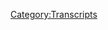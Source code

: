 {{DEFAULTSORT:
    #_TRANSCRIPT_0454:December 17, 2013
}}{{Transcript
    | title         = [[454: December 17, 2013]]
    | caption       = [https://knowledgefight.libsyn.com/454-december-17-2013 Listen to this episode on Libsyn]
    | episodeNumber = [[454: December 17, 2013|454]]
    | length        = 01:34:09
}}

{{MessageBox
    | header     = Warning: Bot Generated Content
    | text       = This transcript was automatically generated by transcription software and likely contains many mistakes and misattributions. Please check the audio for definitive quotes, attribution, and context.
    | image      = N3yvass4myg91.webp
    | imagewidth = 50px
    | id         = warning
}}

{{TranscriptBlock
    | name      = Unknown Speaker
    | timestamp = 00:00:00.000
    | text      = Know your 30 orange
}}

{{TranscriptBlock
    | name      = Unknown Speaker
    | timestamp = 00:00:09.740
    | text      = up
}}

{{TranscriptBlock
    | name      = Unknown Speaker
    | timestamp = 00:00:13.519
    | text      = and
}}

{{TranscriptBlock
    | name      = Unknown Speaker
    | timestamp = 00:00:18.859
    | text      = I am sweating
}}

{{TranscriptBlock
    | name      = Unknown Speaker
    | timestamp = 00:00:22.199
    | text      = knowledge by its time to pray
}}

{{TranscriptBlock
    | name      = Unknown Speaker
    | timestamp = 00:00:24.620
    | text      = and have great respect for knowledge by
}}

{{TranscriptBlock
    | name      = Unknown Speaker
    | timestamp = 00:00:26.899
    | text      = guys saying we are the bad guys. Knowledge Fight. Dan and Jordan. Knowledge Fight.
}}

{{TranscriptBlock
    | name      = Unknown Speaker
    | timestamp = 00:00:34.820
    | text      = Need. Need. Money.
}}

{{TranscriptBlock
    | name      = Unknown Speaker
    | timestamp = 00:00:39.219
    | text      = Andy in Kansas. Andy in Kansas. Stop it. Andy in Kansas. Andy in Kansas. It's time to pray.
}}

{{TranscriptBlock
    | name      = Unknown Speaker
    | timestamp = 00:00:46.979
    | text      = Andy in Kansas. You're on the air. Thanks for holding us.
}}

{{TranscriptBlock
    | name      = Unknown Speaker
    | timestamp = 00:00:49.219
    | text      = Hello Alex. I'm a big fan. I'm a huge fan. I love your work.
}}

{{TranscriptBlock
    | name      = Unknown Speaker
    | timestamp = 00:00:52.820
    | text      = Knowledge Fight. Knowledge Fight dot com. I love you.
}}

{{TranscriptBlock
    | name      = Unknown Speaker
    | timestamp = 00:00:59.140
    | text      = Hey everybody. Welcome back to Knowledge Fight. I'm Dan.
}}

{{TranscriptBlock
    | name      = Unknown Speaker
    | timestamp = 00:01:01.219
    | text      = I'm Jordan. We're a couple dudes. I'd like to sit around,
}}

{{TranscriptBlock
    | name      = Unknown Speaker
    | timestamp = 00:01:02.979
    | text      = drink novelty beverages, and talk a little bit about Alex Jones.
}}

{{TranscriptBlock
    | name      = Unknown Speaker
    | timestamp = 00:01:05.459
    | text      = Oh indeed we are Dan. Jordan. Dan. Jordan.
}}

{{TranscriptBlock
    | name      = Unknown Speaker
    | timestamp = 00:01:08.659
    | text      = Quick question for you. What's your bright spot today?
}}

{{TranscriptBlock
    | name      = Unknown Speaker
    | timestamp = 00:01:11.140
    | text      = My bright spot for today is kind of trying to make peace with a fruit.
}}

{{TranscriptBlock
    | name      = Unknown Speaker
    | timestamp = 00:01:16.019
    | text      = Okay. Are we getting back to grapefruit?
}}

{{TranscriptBlock
    | name      = Unknown Speaker
    | timestamp = 00:01:18.739
    | text      = No. It's another fruit that I've disparaged quite a bit in the recent days on this show,
}}

{{TranscriptBlock
    | name      = Unknown Speaker
    | timestamp = 00:01:23.540
    | text      = particularly as it relates to the year of the seltzer.
}}

{{TranscriptBlock
    | name      = Unknown Speaker
    | timestamp = 00:01:25.859
    | text      = I've said some really negative things about coconut.
}}

{{TranscriptBlock
    | name      = Unknown Speaker
    | timestamp = 00:01:28.019
    | text      = Yes you have. That's true.
}}

{{TranscriptBlock
    | name      = Unknown Speaker
    | timestamp = 00:01:29.299
    | text      = And I've always tried to stay diplomatic on this topic, that I don't hate the coconut.
}}

{{TranscriptBlock
    | name      = Unknown Speaker
    | timestamp = 00:01:34.500
    | text      = I hate it as a seltzer. It's just a disgusting flavor for liquids.
}}

{{TranscriptBlock
    | name      = Unknown Speaker
    | timestamp = 00:01:38.260
    | text      = Right. So I want to take this opportunity
}}

{{TranscriptBlock
    | name      = Unknown Speaker
    | timestamp = 00:01:40.260
    | text      = to say something positive about coconuts that I have recently encountered in my life.
}}

{{TranscriptBlock
    | name      = Unknown Speaker
    | timestamp = 00:01:44.260
    | text      = I have been exploring various, like I told you I've been having oat milk.
}}

{{TranscriptBlock
    | name      = Unknown Speaker
    | timestamp = 00:01:49.060
    | text      = Uh huh. Yes.
}}

{{TranscriptBlock
    | name      = Unknown Speaker
    | timestamp = 00:01:49.939
    | text      = I've recently discovered that there's also other kinds of yogurt.
}}

{{TranscriptBlock
    | name      = Unknown Speaker
    | timestamp = 00:01:52.739
    | text      = Didn't know that necessarily. What does that mean?
}}

{{TranscriptBlock
    | name      = Unknown Speaker
    | timestamp = 00:01:54.739
    | text      = There are non-milk yogurts. That sounds crazy.
}}

{{TranscriptBlock
    | name      = Unknown Speaker
    | timestamp = 00:01:57.219
    | text      = So there's a coconut milk yogurt. Okay.
}}

{{TranscriptBlock
    | name      = Unknown Speaker
    | timestamp = 00:01:59.060
    | text      = Fantastic. All right.
}}

{{TranscriptBlock
    | name      = Unknown Speaker
    | timestamp = 00:01:59.939
    | text      = I enjoy it. Coconut milk yogurt.
}}

{{TranscriptBlock
    | name      = Unknown Speaker
    | timestamp = 00:02:01.859
    | text      = Does the trick. I just don't, wait isn't yogurt-
}}

{{TranscriptBlock
    | name      = Unknown Speaker
    | timestamp = 00:02:04.019
    | text      = It's just basically yogurt, but then it's got a little bit of a coconut thing to it.
}}

{{TranscriptBlock
    | name      = Unknown Speaker
    | timestamp = 00:02:06.980
    | text      = But isn't yogurt curdled milk though? Isn't the definition of yogurt?
}}

{{TranscriptBlock
    | name      = Unknown Speaker
    | timestamp = 00:02:10.340
    | text      = Am I a scientist? That's fair.
}}

{{TranscriptBlock
    | name      = Unknown Speaker
    | timestamp = 00:02:11.860
    | text      = Am I a milk scientist? You're not.
}}

{{TranscriptBlock
    | name      = Unknown Speaker
    | timestamp = 00:02:13.219
    | text      = You're not. Look at me, Jordan. Am I a milk scientist?
}}

{{TranscriptBlock
    | name      = Unknown Speaker
    | timestamp = 00:02:15.539
    | text      = I don't know. You answered me that one question.
}}

{{TranscriptBlock
    | name      = Unknown Speaker
    | timestamp = 00:02:17.060
    | text      = You're the one who knows more about milks than me.
}}

{{TranscriptBlock
    | name      = Unknown Speaker
    | timestamp = 00:02:19.219
    | text      = I paid a dollar at the store and I got one. I ate it and it tasted okay.
}}

{{TranscriptBlock
    | name      = Unknown Speaker
    | timestamp = 00:02:22.819
    | text      = Yeah, but you're a researcher. You look into things, Dan.
}}

{{TranscriptBlock
    | name      = Unknown Speaker
    | timestamp = 00:02:25.939
    | text      = Not about yogurt. Why not?
}}

{{TranscriptBlock
    | name      = Unknown Speaker
    | timestamp = 00:02:26.979
    | text      = That's a good question. Actually, we've now reached the point where I'm like,
}}

{{TranscriptBlock
    | name      = Unknown Speaker
    | timestamp = 00:02:29.379
    | text      = yeah, I kind of agree with you. There's some expectation that I would look into it.
}}

{{TranscriptBlock
    | name      = Unknown Speaker
    | timestamp = 00:02:34.180
    | text      = I just haven't. I've just been trying. And honestly, I want to be totally clear about this.
}}

{{TranscriptBlock
    | name      = Unknown Speaker
    | timestamp = 00:02:38.099
    | text      = I don't know if it's healthier. I don't know if it's healthier than like a Greek yogurt or-
}}

{{TranscriptBlock
    | name      = Unknown Speaker
    | timestamp = 00:02:42.979
    | text      = Sure.... just a Danan.
}}

{{TranscriptBlock
    | name      = Unknown Speaker
    | timestamp = 00:02:44.419
    | text      = Sure. But it's pretty good. I enjoy it.
}}

{{TranscriptBlock
    | name      = Unknown Speaker
    | timestamp = 00:02:46.020
    | text      = I'm just trying to diversify the offerings that I have, the food offerings in my life.
}}

{{TranscriptBlock
    | name      = Unknown Speaker
    | timestamp = 00:02:53.060
    | text      = Looking forward to 2022 whenever we hear the drop yogurt.
}}

{{TranscriptBlock
    | name      = Unknown Speaker
    | timestamp = 00:02:57.860
    | text      = All right. This is the year of yogurt again.
}}

{{TranscriptBlock
    | name      = Unknown Speaker
    | timestamp = 00:03:00.099
    | text      = There won't be a year of the yogurt.
}}

{{TranscriptBlock
    | name      = Unknown Speaker
    | timestamp = 00:03:01.219
    | text      = Still going.
}}

{{TranscriptBlock
    | name      = Unknown Speaker
    | timestamp = 00:03:01.939
    | text      = No. It turns out there'll be another year of the seltzer in a couple of years.
}}

{{TranscriptBlock
    | name      = Unknown Speaker
    | timestamp = 00:03:05.780
    | text      = Sure. Sure.
}}

{{TranscriptBlock
    | name      = Unknown Speaker
    | timestamp = 00:03:06.500
    | text      = Because I just like seltzer. It's delicious.
}}

{{TranscriptBlock
    | name      = Unknown Speaker
    | timestamp = 00:03:07.939
    | text      = You like seltzer.
}}

{{TranscriptBlock
    | name      = Unknown Speaker
    | timestamp = 00:03:08.659
    | text      = I have no updates on that front, but I would like to know what your bright spot is.
}}

{{TranscriptBlock
    | name      = Unknown Speaker
    | timestamp = 00:03:12.020
    | text      = My bright spot is the comedian David O'Daugherty, Dan.
}}

{{TranscriptBlock
    | name      = Unknown Speaker
    | timestamp = 00:03:18.099
    | text      = You might have overpronounced that name.
}}

{{TranscriptBlock
    | name      = Unknown Speaker
    | timestamp = 00:03:19.699
    | text      = David O'Daugherty, Dan.
}}

{{TranscriptBlock
    | name      = Unknown Speaker
    | timestamp = 00:03:20.900
    | text      = Okay.
}}

{{TranscriptBlock
    | name      = Unknown Speaker
    | timestamp = 00:03:21.939
    | text      = You pronounced it right.
}}

{{TranscriptBlock
    | name      = Unknown Speaker
    | timestamp = 00:03:23.060
    | text      = Okay.
}}

{{TranscriptBlock
    | name      = Unknown Speaker
    | timestamp = 00:03:23.939
    | text      = No, I haven't particularly enjoyed a lot of standup that's been released recently.
}}

{{TranscriptBlock
    | name      = Unknown Speaker
    | timestamp = 00:03:29.780
    | text      = Sure.
}}

{{TranscriptBlock
    | name      = Unknown Speaker
    | timestamp = 00:03:30.099
    | text      = So I went back and watched some old David O'Daugherty specials, and he's fantastic.
}}

{{TranscriptBlock
    | name      = Unknown Speaker
    | timestamp = 00:03:35.300
    | text      = Musical comedian, tiny little keyboard, little Casio keyboard, terrible singing voice.
}}

{{TranscriptBlock
    | name      = Unknown Speaker
    | timestamp = 00:03:40.900
    | text      = Oh, boy.
}}

{{TranscriptBlock
    | name      = Unknown Speaker
    | timestamp = 00:03:41.300
    | text      = Incredible songwriter.
}}

{{TranscriptBlock
    | name      = Unknown Speaker
    | timestamp = 00:03:42.340
    | text      = I might have to look into this because the way you describe it sounds pretty rough.
}}

{{TranscriptBlock
    | name      = Unknown Speaker
    | timestamp = 00:03:45.620
    | text      = No, he's amazing.
}}

{{TranscriptBlock
    | name      = Unknown Speaker
    | timestamp = 00:03:46.500
    | text      = Okay.
}}

{{TranscriptBlock
    | name      = Unknown Speaker
    | timestamp = 00:03:46.740
    | text      = He's very, very good.
}}

{{TranscriptBlock
    | name      = Unknown Speaker
    | timestamp = 00:03:47.860
    | text      = Like in a genuinely funny kind of dark, miserable kind of way.
}}

{{TranscriptBlock
    | name      = Unknown Speaker
    | timestamp = 00:03:52.340
    | text      = I'm not aware of him, although you did drag me to see another European comedian at the
}}

{{TranscriptBlock
    | name      = Unknown Speaker
    | timestamp = 00:03:57.060
    | text      = Yes, yes.
}}

{{TranscriptBlock
    | name      = Unknown Speaker
    | timestamp = 00:03:57.620
    | text      = That's an A on the theater.
}}

{{TranscriptBlock
    | name      = Unknown Speaker
    | timestamp = 00:03:58.659
    | text      = Yeah, yeah, yeah, yeah.
}}

{{TranscriptBlock
    | name      = Unknown Speaker
    | timestamp = 00:04:00.259
    | text      = Dylan Mooren.
}}

{{TranscriptBlock
    | name      = Unknown Speaker
    | timestamp = 00:04:01.060
    | text      = Yeah, yeah, yeah.
}}

{{TranscriptBlock
    | name      = Unknown Speaker
    | timestamp = 00:04:01.620
    | text      = No offense to that guy, but I did not have a great time.
}}

{{TranscriptBlock
    | name      = Unknown Speaker
    | timestamp = 00:04:05.300
    | text      = You know what I found? A lot of people don't make it to five specials,
}}

{{TranscriptBlock
    | name      = Unknown Speaker
    | timestamp = 00:04:08.819
    | text      = and those who do probably shouldn't.
}}

{{TranscriptBlock
    | name      = Unknown Speaker
    | timestamp = 00:04:10.819
    | text      = Let's be real about that.
}}

{{TranscriptBlock
    | name      = Unknown Speaker
    | timestamp = 00:04:11.860
    | text      = I just remember getting pissed off because the bar had closed, maybe.
}}

{{TranscriptBlock
    | name      = Unknown Speaker
    | timestamp = 00:04:16.980
    | text      = Oh, that's right.
}}

{{TranscriptBlock
    | name      = Unknown Speaker
    | timestamp = 00:04:18.339
    | text      = That's right.
}}

{{TranscriptBlock
    | name      = Unknown Speaker
    | timestamp = 00:04:18.819
    | text      = With like half an hour left in the show, I had walked out to get another drink because
}}

{{TranscriptBlock
    | name      = Unknown Speaker
    | timestamp = 00:04:23.139
    | text      = I wasn't enjoying myself.
}}

{{TranscriptBlock
    | name      = Unknown Speaker
    | timestamp = 00:04:24.339
    | text      = The last half hour was you just seething.
}}

{{TranscriptBlock
    | name      = Unknown Speaker
    | timestamp = 00:04:27.300
    | text      = Me turning over and looking after a kind of half-hearted lad.
}}

{{TranscriptBlock
    | name      = Unknown Speaker
    | timestamp = 00:04:30.740
    | text      = I demand more Merlot.
}}

{{TranscriptBlock
    | name      = Unknown Speaker
    | timestamp = 00:04:32.819
    | text      = Anything.
}}

{{TranscriptBlock
    | name      = Unknown Speaker
    | timestamp = 00:04:33.459
    | text      = Is there anything here for you?
}}

{{TranscriptBlock
    | name      = Unknown Speaker
    | timestamp = 00:04:35.139
    | text      = No, not even Merlot?
}}

{{TranscriptBlock
    | name      = Unknown Speaker
    | timestamp = 00:04:36.500
    | text      = Fine.
}}

{{TranscriptBlock
    | name      = Unknown Speaker
    | timestamp = 00:04:36.899
    | text      = I didn't hold it against you, although it was one of the lower points of our
}}

{{TranscriptBlock
    | name      = Unknown Speaker
    | timestamp = 00:04:40.660
    | text      = friendship because I remember.
}}

{{TranscriptBlock
    | name      = Unknown Speaker
    | timestamp = 00:04:43.939
    | text      = That's true.
}}

{{TranscriptBlock
    | name      = Unknown Speaker
    | timestamp = 00:04:44.579
    | text      = I remember that we went to that because your now partner didn't want to go.
}}

{{TranscriptBlock
    | name      = Unknown Speaker
    | timestamp = 00:04:49.459
    | text      = No, no, no.
}}

{{TranscriptBlock
    | name      = Unknown Speaker
    | timestamp = 00:04:50.019
    | text      = That was a different.
}}

{{TranscriptBlock
    | name      = Unknown Speaker
    | timestamp = 00:04:50.899
    | text      = It was a different setup of it.
}}

{{TranscriptBlock
    | name      = Unknown Speaker
    | timestamp = 00:04:52.500
    | text      = No, a different person.
}}

{{TranscriptBlock
    | name      = Unknown Speaker
    | timestamp = 00:04:53.139
    | text      = That's right.
}}

{{TranscriptBlock
    | name      = Unknown Speaker
    | timestamp = 00:04:54.019
    | text      = There was a previous relationship.
}}

{{TranscriptBlock
    | name      = Unknown Speaker
    | timestamp = 00:04:56.660
    | text      = That's right.
}}

{{TranscriptBlock
    | name      = Unknown Speaker
    | timestamp = 00:04:57.540
    | text      = My timeline's a little screwy, but...
}}

{{TranscriptBlock
    | name      = Unknown Speaker
    | timestamp = 00:05:00.100
    | text      = Not to worry.
}}

{{TranscriptBlock
    | name      = Unknown Speaker
    | timestamp = 00:05:00.980
    | text      = So, Jordan, today we've got actually what is going to be what I would describe as a
}}

{{TranscriptBlock
    | name      = Unknown Speaker
    | timestamp = 00:05:05.060
    | text      = very special episode of our podcast, and I don't understand exactly...
}}

{{TranscriptBlock
    | name      = Unknown Speaker
    | timestamp = 00:05:08.339
    | text      = We're going to learn about drugs?
}}

{{TranscriptBlock
    | name      = Unknown Speaker
    | timestamp = 00:05:09.540
    | text      = I'll tell you something about drugs.
}}

{{TranscriptBlock
    | name      = Unknown Speaker
    | timestamp = 00:05:10.660
    | text      = Okay.
}}

{{TranscriptBlock
    | name      = Unknown Speaker
    | timestamp = 00:05:11.060
    | text      = Stay away from them.
}}

{{TranscriptBlock
    | name      = Unknown Speaker
    | timestamp = 00:05:12.339
    | text      = Okay.
}}

{{TranscriptBlock
    | name      = Unknown Speaker
    | timestamp = 00:05:12.660
    | text      = Just say no.
}}

{{TranscriptBlock
    | name      = Unknown Speaker
    | timestamp = 00:05:13.379
    | text      = Okay.
}}

{{TranscriptBlock
    | name      = Unknown Speaker
    | timestamp = 00:05:13.939
    | text      = It's the best policy.
}}

{{TranscriptBlock
    | name      = Unknown Speaker
    | timestamp = 00:05:15.060
    | text      = Thanks, Nancy.
}}

{{TranscriptBlock
    | name      = Unknown Speaker
    | timestamp = 00:05:16.180
    | text      = Learn that from a DARE program.
}}

{{TranscriptBlock
    | name      = Unknown Speaker
    | timestamp = 00:05:18.019
    | text      = Did you have a DARE program?
}}

{{TranscriptBlock
    | name      = Unknown Speaker
    | timestamp = 00:05:19.300
    | text      = Oh, totally.
}}

{{TranscriptBlock
    | name      = Unknown Speaker
    | timestamp = 00:05:20.019
    | text      = Did you have a DARE bear?
}}

{{TranscriptBlock
    | name      = Unknown Speaker
    | timestamp = 00:05:21.699
    | text      = No.
}}

{{TranscriptBlock
    | name      = Unknown Speaker
    | timestamp = 00:05:22.180
    | text      = What?
}}

{{TranscriptBlock
    | name      = Unknown Speaker
    | timestamp = 00:05:22.660
    | text      = Okay.
}}

{{TranscriptBlock
    | name      = Unknown Speaker
    | timestamp = 00:05:22.980
    | text      = A DARE bear?
}}

{{TranscriptBlock
    | name      = Unknown Speaker
    | timestamp = 00:05:23.860
    | text      = I don't know if this was just something that my school had, but we had a DARE bear that
}}

{{TranscriptBlock
    | name      = Unknown Speaker
    | timestamp = 00:05:28.180
    | text      = went along with the DARE curriculum.
}}

{{TranscriptBlock
    | name      = Unknown Speaker
    | timestamp = 00:05:29.779
    | text      = Was it like a Care Bear with just like with DARE on the stomach and shout DARE love?
}}

{{TranscriptBlock
    | name      = Unknown Speaker
    | timestamp = 00:05:35.060
    | text      = Yeah, and he did really well in the drug education section of the curriculum or
}}

{{TranscriptBlock
    | name      = Unknown Speaker
    | timestamp = 00:05:39.300
    | text      = whatever.
}}

{{TranscriptBlock
    | name      = Unknown Speaker
    | timestamp = 00:05:39.620
    | text      = They'd let you take it home for the evening and then you had to bring it back.
}}

{{TranscriptBlock
    | name      = Unknown Speaker
    | timestamp = 00:05:44.100
    | text      = That stopped a lot of...
}}

{{TranscriptBlock
    | name      = Unknown Speaker
    | timestamp = 00:05:44.980
    | text      = I thought that was universal.
}}

{{TranscriptBlock
    | name      = Unknown Speaker
    | timestamp = 00:05:46.339
    | text      = No.
}}

{{TranscriptBlock
    | name      = Unknown Speaker
    | timestamp = 00:05:47.139
    | text      = Never heard of a DARE bear in my life.
}}

{{TranscriptBlock
    | name      = Unknown Speaker
    | timestamp = 00:05:48.980
    | text      = I guess we'll probably hear from some listeners whether or not they had DARE bears.
}}

{{TranscriptBlock
    | name      = Unknown Speaker
    | timestamp = 00:05:52.180
    | text      = Nope.
}}

{{TranscriptBlock
    | name      = Unknown Speaker
    | timestamp = 00:05:52.500
    | text      = We just had an incompetent city cop and his massive dog.
}}

{{TranscriptBlock
    | name      = Unknown Speaker
    | timestamp = 00:05:56.899
    | text      = I think we might have had a similar...
}}

{{TranscriptBlock
    | name      = Unknown Speaker
    | timestamp = 00:05:58.579
    | text      = Some overlap on that front.
}}

{{TranscriptBlock
    | name      = Unknown Speaker
    | timestamp = 00:05:59.939
    | text      = I think it was around the time that Care Bears was a cartoon.
}}

{{TranscriptBlock
    | name      = Unknown Speaker
    | timestamp = 00:06:02.660
    | text      = Sure.
}}

{{TranscriptBlock
    | name      = Unknown Speaker
    | timestamp = 00:06:03.060
    | text      = So that might have been part of why that ended up happening.
}}

{{TranscriptBlock
    | name      = Unknown Speaker
    | timestamp = 00:06:06.579
    | text      = Any rhyme is worth going for at least once.
}}

{{TranscriptBlock
    | name      = Unknown Speaker
    | timestamp = 00:06:08.660
    | text      = Sure.
}}

{{TranscriptBlock
    | name      = Unknown Speaker
    | timestamp = 00:06:08.899
    | text      = But that's not what's going to make this special.
}}

{{TranscriptBlock
    | name      = Unknown Speaker
    | timestamp = 00:06:10.339
    | text      = It's not an after-school special.
}}

{{TranscriptBlock
    | name      = Unknown Speaker
    | timestamp = 00:06:11.860
    | text      = And I don't actually know exactly how the structure of this is going to go.
}}

{{TranscriptBlock
    | name      = Unknown Speaker
    | timestamp = 00:06:15.060
    | text      = I haven't really planned this out incredibly well in advance, but we will see.
}}

{{TranscriptBlock
    | name      = Unknown Speaker
    | timestamp = 00:06:19.379
    | text      = What we're going to do is I'm going to give some shout-outs to some folks who have signed
}}

{{TranscriptBlock
    | name      = Unknown Speaker
    | timestamp = 00:06:22.579
    | text      = up and are supporting the show.
}}

{{TranscriptBlock
    | name      = Unknown Speaker
    | timestamp = 00:06:25.139
    | text      = Then I'm going to open up the mailbag.
}}

{{TranscriptBlock
    | name      = Unknown Speaker
    | timestamp = 00:06:27.699
    | text      = Then we're going to play a drop of the Andy in Kansas, and then we are going to enter
}}

{{TranscriptBlock
    | name      = Unknown Speaker
    | timestamp = 00:06:35.220
    | text      = a time capsule episode that we're recording for a listener's child.
}}

{{TranscriptBlock
    | name      = Unknown Speaker
    | timestamp = 00:06:39.620
    | text      = Oh, that's great.
}}

{{TranscriptBlock
    | name      = Unknown Speaker
    | timestamp = 00:06:40.339
    | text      = For them to listen to in the future.
}}

{{TranscriptBlock
    | name      = Unknown Speaker
    | timestamp = 00:06:44.980
    | text      = The child is, at this point, too young to listen to this show.
}}

{{TranscriptBlock
    | name      = Unknown Speaker
    | timestamp = 00:06:48.180
    | text      = How old?
}}

{{TranscriptBlock
    | name      = Unknown Speaker
    | timestamp = 00:06:48.579
    | text      = How old?
}}

{{TranscriptBlock
    | name      = Unknown Speaker
    | timestamp = 00:06:49.060
    | text      = I believe six.
}}

{{TranscriptBlock
    | name      = Unknown Speaker
    | timestamp = 00:06:50.420
    | text      = Six?
}}

{{TranscriptBlock
    | name      = Unknown Speaker
    | timestamp = 00:06:50.819
    | text      = Too young to listen to knowledge from.
}}

{{TranscriptBlock
    | name      = Unknown Speaker
    | timestamp = 00:06:52.259
    | text      = I don't know.
}}

{{TranscriptBlock
    | name      = Unknown Speaker
    | timestamp = 00:06:52.579
    | text      = You started him young.
}}

{{TranscriptBlock
    | name      = Unknown Speaker
    | timestamp = 00:06:53.540
    | text      = However, this gentleman, Robert, reached out to me and wanted to create a time capsule
}}

{{TranscriptBlock
    | name      = Unknown Speaker
    | timestamp = 00:06:59.300
    | text      = of the day that his daughter was born for when she's old enough to listen to the show
}}

{{TranscriptBlock
    | name      = Unknown Speaker
    | timestamp = 00:07:03.939
    | text      = so she could hear what Alex was doing on the day she was born.
}}

{{TranscriptBlock
    | name      = Unknown Speaker
    | timestamp = 00:07:08.660
    | text      = I want to go fuck, Dad.
}}

{{TranscriptBlock
    | name      = Unknown Speaker
    | timestamp = 00:07:10.180
    | text      = Why are you making me listen to this?
}}

{{TranscriptBlock
    | name      = Unknown Speaker
    | timestamp = 00:07:13.860
    | text      = I got this email, and I thought it was one of the sweeter, more uplifting things that
}}

{{TranscriptBlock
    | name      = Unknown Speaker
    | timestamp = 00:07:19.220
    | text      = I've heard in a while, although twisted and obscured through the lens of our show, which
}}

{{TranscriptBlock
    | name      = Unknown Speaker
    | timestamp = 00:07:24.579
    | text      = is never sweet or uplifting.
}}

{{TranscriptBlock
    | name      = Unknown Speaker
    | timestamp = 00:07:26.180
    | text      = Yeah, that's very strange.
}}

{{TranscriptBlock
    | name      = Unknown Speaker
    | timestamp = 00:07:27.300
    | text      = And so I definitely got this request, and I said, yes, absolutely.
}}

{{TranscriptBlock
    | name      = Unknown Speaker
    | timestamp = 00:07:30.819
    | text      = This is something that we would love to do to insinuate ourselves in some sort of a weird
}}

{{TranscriptBlock
    | name      = Unknown Speaker
    | timestamp = 00:07:34.420
    | text      = memory for your family in the future.
}}

{{TranscriptBlock
    | name      = Unknown Speaker
    | timestamp = 00:07:36.819
    | text      = Yeah, yeah, yeah.
}}

{{TranscriptBlock
    | name      = Unknown Speaker
    | timestamp = 00:07:37.540
    | text      = Very weird.
}}

{{TranscriptBlock
    | name      = Unknown Speaker
    | timestamp = 00:07:38.180
    | text      = I want to get that letter.
}}

{{TranscriptBlock
    | name      = Unknown Speaker
    | timestamp = 00:07:39.139
    | text      = Sure.
}}

{{TranscriptBlock
    | name      = Unknown Speaker
    | timestamp = 00:07:39.860
    | text      = I want to get that post-apocalyptic letter.
}}

{{TranscriptBlock
    | name      = Unknown Speaker
    | timestamp = 00:07:42.740
    | text      = Should we all be around at that point?
}}

{{TranscriptBlock
    | name      = Unknown Speaker
    | timestamp = 00:07:44.339
    | text      = You're right.
}}

{{TranscriptBlock
    | name      = Unknown Speaker
    | timestamp = 00:07:44.740
    | text      = You might want to download this and put this on a thumb drive now, in case the internet
}}

{{TranscriptBlock
    | name      = Unknown Speaker
    | timestamp = 00:07:48.819
    | text      = goes out by the time.
}}

{{TranscriptBlock
    | name      = Unknown Speaker
    | timestamp = 00:07:52.420
    | text      = Make it a vinyl.
}}

{{TranscriptBlock
    | name      = Unknown Speaker
    | timestamp = 00:07:53.860
    | text      = You want a physical copy of this.
}}

{{TranscriptBlock
    | name      = Unknown Speaker
    | timestamp = 00:07:55.779
    | text      = The cloud is going down.
}}

{{TranscriptBlock
    | name      = Unknown Speaker
    | timestamp = 00:07:57.379
    | text      = The cloud is going down.
}}

{{TranscriptBlock
    | name      = Unknown Speaker
    | timestamp = 00:07:58.819
    | text      = You may want to pay somebody to transcribe this into rock, and just chisel it into a
}}

{{TranscriptBlock
    | name      = Unknown Speaker
    | timestamp = 00:08:03.860
    | text      = stone to make sure it survives.
}}

{{TranscriptBlock
    | name      = Unknown Speaker
    | timestamp = 00:08:04.980
    | text      = We do have a cute NAO form, knowledge might specialist.
}}

{{TranscriptBlock
    | name      = Unknown Speaker
    | timestamp = 00:08:07.860
    | text      = It's kind of strange, yeah.
}}

{{TranscriptBlock
    | name      = Unknown Speaker
    | timestamp = 00:08:08.740
    | text      = So I mean, honestly, I think this might be a dual time capsule, in the sense that we're
}}

{{TranscriptBlock
    | name      = Unknown Speaker
    | timestamp = 00:08:12.500
    | text      = recording this in July 2020, and also it will be a time capsule of December 17th, 2013,
}}

{{TranscriptBlock
    | name      = Unknown Speaker
    | timestamp = 00:08:19.939
    | text      = the day of Robert's child's birth.
}}

{{TranscriptBlock
    | name      = Unknown Speaker
    | timestamp = 00:08:21.860
    | text      = Love it.
}}

{{TranscriptBlock
    | name      = Unknown Speaker
    | timestamp = 00:08:22.500
    | text      = Love it.
}}

{{TranscriptBlock
    | name      = Unknown Speaker
    | timestamp = 00:08:22.899
    | text      = So we're going to do that, but I wanted to try, and I don't know why, because we're already
}}

{{TranscriptBlock
    | name      = Unknown Speaker
    | timestamp = 00:08:27.779
    | text      = talking about this, and this is an episode, but the way I conceived a bit in my mind is
}}

{{TranscriptBlock
    | name      = Unknown Speaker
    | timestamp = 00:08:32.820
    | text      = that we would play that drop, and then we would enter it as if that's the beginning
}}

{{TranscriptBlock
    | name      = Unknown Speaker
    | timestamp = 00:08:37.299
    | text      = of the episode.
}}

{{TranscriptBlock
    | name      = Unknown Speaker
    | timestamp = 00:08:37.860
    | text      = OK.
}}

{{TranscriptBlock
    | name      = Unknown Speaker
    | timestamp = 00:08:38.419
    | text      = But only because I was like, I don't know if this was a time capsule episode.
}}

{{TranscriptBlock
    | name      = Unknown Speaker
    | timestamp = 00:08:42.340
    | text      = Do they need to hear the donors?
}}

{{TranscriptBlock
    | name      = Unknown Speaker
    | timestamp = 00:08:46.179
    | text      = Is that somehow...
}}

{{TranscriptBlock
    | name      = Unknown Speaker
    | timestamp = 00:08:49.139
    | text      = I just don't know.
}}

{{TranscriptBlock
    | name      = Unknown Speaker
    | timestamp = 00:08:50.340
    | text      = I don't know how this works.
}}

{{TranscriptBlock
    | name      = Unknown Speaker
    | timestamp = 00:08:52.259
    | text      = So anyway, if you...
}}

{{TranscriptBlock
    | name      = Unknown Speaker
    | timestamp = 00:08:53.860
    | text      = OK.
}}

{{TranscriptBlock
    | name      = Unknown Speaker
    | timestamp = 00:08:54.340
    | text      = All right, all right.
}}

{{TranscriptBlock
    | name      = Unknown Speaker
    | timestamp = 00:08:55.220
    | text      = So let's get down to business.
}}

{{TranscriptBlock
    | name      = Unknown Speaker
    | timestamp = 00:08:56.980
    | text      = I love this.
}}

{{TranscriptBlock
    | name      = Unknown Speaker
    | timestamp = 00:08:57.460
    | text      = So first, Justin A, thank you so much.
}}

{{TranscriptBlock
    | name      = Unknown Speaker
    | timestamp = 00:08:59.139
    | text      = You are now policy wonk.
}}

{{TranscriptBlock
    | name      = Unknown Speaker
    | timestamp = 00:09:00.179
    | text      = I'm a policy wonk.
}}

{{TranscriptBlock
    | name      = Unknown Speaker
    | timestamp = 00:09:01.299
    | text      = Thanks Justin.
}}

{{TranscriptBlock
    | name      = Unknown Speaker
    | timestamp = 00:09:01.860
    | text      = Next to Joe W, thank you so much.
}}

{{TranscriptBlock
    | name      = Unknown Speaker
    | timestamp = 00:09:03.940
    | text      = You are now policy wonk.
}}

{{TranscriptBlock
    | name      = Unknown Speaker
    | timestamp = 00:09:05.139
    | text      = I'm a policy wonk.
}}

{{TranscriptBlock
    | name      = Unknown Speaker
    | timestamp = 00:09:06.019
    | text      = Thank you Joe.
}}

{{TranscriptBlock
    | name      = Unknown Speaker
    | timestamp = 00:09:06.500
    | text      = Thank you Joe.
}}

{{TranscriptBlock
    | name      = Unknown Speaker
    | timestamp = 00:09:07.460
    | text      = Next Spiggy.
}}

{{TranscriptBlock
    | name      = Unknown Speaker
    | timestamp = 00:09:08.259
    | text      = Thank you so much.
}}

{{TranscriptBlock
    | name      = Unknown Speaker
    | timestamp = 00:09:08.899
    | text      = You are now policy wonk.
}}

{{TranscriptBlock
    | name      = Unknown Speaker
    | timestamp = 00:09:10.100
    | text      = I'm a policy wonk.
}}

{{TranscriptBlock
    | name      = Unknown Speaker
    | timestamp = 00:09:11.059
    | text      = Thank you Spiggy.
}}

{{TranscriptBlock
    | name      = Unknown Speaker
    | timestamp = 00:09:11.539
    | text      = Thank you Spiggy.
}}

{{TranscriptBlock
    | name      = Unknown Speaker
    | timestamp = 00:09:12.500
    | text      = Next Kage, spelled with a K. K-A-G-E, last initial h.
}}

{{TranscriptBlock
    | name      = Unknown Speaker
    | timestamp = 00:09:18.659
    | text      = Thank you so much.
}}

{{TranscriptBlock
    | name      = Unknown Speaker
    | timestamp = 00:09:19.220
    | text      = You are now a policy wonk.
}}

{{TranscriptBlock
    | name      = Unknown Speaker
    | timestamp = 00:09:20.100
    | text      = I'm a policy wonk.
}}

{{TranscriptBlock
    | name      = Unknown Speaker
    | timestamp = 00:09:21.220
    | text      = Thank you Kage.
}}

{{TranscriptBlock
    | name      = Unknown Speaker
    | timestamp = 00:09:22.259
    | text      = thank you cage next Emily em but thank you so much you are now policy wonk I'm
}}

{{TranscriptBlock
    | name      = Unknown Speaker
    | timestamp = 00:09:26.360
    | text      = a policy wonk Thank You Emily next Joseph are thank you so much you
}}

{{TranscriptBlock
    | name      = Unknown Speaker
    | timestamp = 00:09:30.340
    | text      = are now policy wonk I'm a policy wonk a huge Joseph and Andrew s thank you so
}}

{{TranscriptBlock
    | name      = Unknown Speaker
    | timestamp = 00:09:35.679
    | text      = much now policy wonk I'm a policy wonk Thanks Andrew and finally I'd like to
}}

{{TranscriptBlock
    | name      = Unknown Speaker
    | timestamp = 00:09:39.519
    | text      = say thank you to a couple people donated on an elevated level we appreciate that
}}

{{TranscriptBlock
    | name      = Unknown Speaker
    | timestamp = 00:09:42.299
    | text      = very much so Kyle D thank you so much you asshole
}}

{{TranscriptBlock
    | name      = Unknown Speaker
    | timestamp = 00:09:44.940
    | text      = technocrat and beard Beardsley thank you so
}}

{{TranscriptBlock
    | name      = Unknown Speaker
    | timestamp = 00:09:47.799
    | text      = much you are now a technocrat I'm a policy wonk crikey mate that's fantastic
}}

{{TranscriptBlock
    | name      = Unknown Speaker
    | timestamp = 00:09:52.000
    | text      = have yourself a brew. How's your 401k doing, bro? Alright, we gotta go full tilt boogie on this,
}}

{{TranscriptBlock
    | name      = Unknown Speaker
    | timestamp = 00:09:56.639
    | text      = Watson, alright? Let's just get down to business. We ain't making that money off that heroin.
}}

{{TranscriptBlock
    | name      = Unknown Speaker
    | timestamp = 00:10:00.879
    | text      = Why are you pimps so good? My neck is freakishly large. I declare info war on you. And because,
}}

{{TranscriptBlock
    | name      = Unknown Speaker
    | timestamp = 00:10:09.039
    | text      = in the future, you may listen to this preemptively, though you're too young to understand what it
}}

{{TranscriptBlock
    | name      = Unknown Speaker
    | timestamp = 00:10:13.919
    | text      = means right now. Sure. Robert, his child, V, you are officially a raptor princess. I'm a policy
}}

{{TranscriptBlock
    | name      = Unknown Speaker
    | timestamp = 00:10:20.240
    | text      = wonk. Four stars. Go home to your mother and tell her you're brilliant. I'll barbecue your ass.
}}

{{TranscriptBlock
    | name      = Unknown Speaker
    | timestamp = 00:10:25.120
    | text      = It's over for humanity. You're a beautiful soul. They're coming for your balls. Well,
}}

{{TranscriptBlock
    | name      = Unknown Speaker
    | timestamp = 00:10:29.759
    | text      = I piss all over your god. Very few people crap in the pool unless they're babies.
}}

{{TranscriptBlock
    | name      = Unknown Speaker
    | timestamp = 00:10:34.960
    | text      = I piss all over the state. Make it a practice of calling people pieces of garbage. When they are.
}}

{{TranscriptBlock
    | name      = Unknown Speaker
    | timestamp = 00:10:40.080
    | text      = Comic! As you see fit. Thank you all. Alright, so Jordan, let's get to the mailbag. Alright,
}}

{{TranscriptBlock
    | name      = Unknown Speaker
    | timestamp = 00:10:45.759
    | text      = zip. Alright, hold on. Zip. Are you telling me you're going to let her miss that it was Beard
}}

{{TranscriptBlock
    | name      = Unknown Speaker
    | timestamp = 00:10:50.320
    | text      = Beardsley's shoutout on this episode? She's going to just start at the next part? Come on. She's
}}

{{TranscriptBlock
    | name      = Unknown Speaker
    | timestamp = 00:10:55.840
    | text      = got to know Beard Beardsley was here. But see, I'm too confused. Like, I assume that everyone,
}}

{{TranscriptBlock
    | name      = Unknown Speaker
    | timestamp = 00:11:00.000
    | text      = like, down the road, 10 years from now or whatever, they'll be listening to this part
}}

{{TranscriptBlock
    | name      = Unknown Speaker
    | timestamp = 00:11:04.159
    | text      = where we're doing this rambling introduction. Naturally. Naturally. Which is why I threw in
}}

{{TranscriptBlock
    | name      = Unknown Speaker
    | timestamp = 00:11:07.440
    | text      = the raptor princess shoutout just in case. Of course. But I want to give options in case you
}}

{{TranscriptBlock
    | name      = Unknown Speaker
    | timestamp = 00:11:11.679
    | text      = want to cut it off. That's why. Okay. This is an instance of I don't know what I'm doing. I know.
}}

{{TranscriptBlock
    | name      = Unknown Speaker
    | timestamp = 00:11:16.639
    | text      = I love it. I'm having fun. I'm not criticizing you in a negative way. This is fantastic. I'm
}}

{{TranscriptBlock
    | name      = Unknown Speaker
    | timestamp = 00:11:20.960
    | text      = not having a terrible time either, although I am flummoxed. Um, so zip. Uh huh. Here's the mailbag.
}}

{{TranscriptBlock
    | name      = Unknown Speaker
    | timestamp = 00:11:27.519
    | text      = Here we go. I'd like to say thank you to Bob Hartzell of the Algratin Press. Sent a nice
}}

{{TranscriptBlock
    | name      = Unknown Speaker
    | timestamp = 00:11:34.320
    | text      = little package. Hard to call it little because there were a ton of prints in there. Yeah. Of
}}

{{TranscriptBlock
    | name      = Unknown Speaker
    | timestamp = 00:11:40.159
    | text      = cool posters for shows. A lot of venues. Very cool. Yeah. A lot of venues around central
}}

{{TranscriptBlock
    | name      = Unknown Speaker
    | timestamp = 00:11:45.360
    | text      = Missouri too. So there's a lot of stuff from like mojos and the blue note, which are places
}}

{{TranscriptBlock
    | name      = Unknown Speaker
    | timestamp = 00:11:49.919
    | text      = that I frequented. And that as well as like some cool fireside bowl prints. Totally. Yeah.
}}

{{TranscriptBlock
    | name      = Unknown Speaker
    | timestamp = 00:11:54.480
    | text      = Just great art. And you can find his work over on Etsy at the Algratin Press. There's some places
}}

{{TranscriptBlock
    | name      = Unknown Speaker
    | timestamp = 00:12:03.039
    | text      = you can find his work. You should check it out. It all looks really great. And I think it's hard
}}

{{TranscriptBlock
    | name      = Unknown Speaker
    | timestamp = 00:12:08.879
    | text      = to say for sure because there's no year on it, but I think I was at one of the shows at one of
}}

{{TranscriptBlock
    | name      = Unknown Speaker
    | timestamp = 00:12:14.399
    | text      = these posters. Yeah. I think that the Decemberist show that there's a poster of, I was at. Although
}}

{{TranscriptBlock
    | name      = Unknown Speaker
    | timestamp = 00:12:19.919
    | text      = that's hard to say for sure because I would have had to been over a decade ago. Yeah. So, but if
}}

{{TranscriptBlock
    | name      = Unknown Speaker
    | timestamp = 00:12:24.159
    | text      = it was. Do you mean when the Decemberists were popular? Boom. I didn't. Hold on one second. It
}}

{{TranscriptBlock
    | name      = Unknown Speaker
    | timestamp = 00:12:28.080
    | text      = wasn't even my choice to go to that show. I got dragged along to it. I had no idea who the
}}

{{TranscriptBlock
    | name      = Unknown Speaker
    | timestamp = 00:12:31.679
    | text      = Decemberists were. Yeah. And it was fine. You weren't missing much. It was a fine show. I had
}}

{{TranscriptBlock
    | name      = Unknown Speaker
    | timestamp = 00:12:36.000
    | text      = a good time. But yeah, thank you, Bob. I really appreciate it. I'll get, you know, I don't know
}}

{{TranscriptBlock
    | name      = Unknown Speaker
    | timestamp = 00:12:41.759
    | text      = which of these will make it on the wall, but I know you took a shining to the Flaming Lips
}}

{{TranscriptBlock
    | name      = Unknown Speaker
    | timestamp = 00:12:48.240
    | text      = poster. You're a big Flaming Lips fan. I'm a big Flaming Lips fan. You like to battle pink robots?
}}

{{TranscriptBlock
    | name      = Unknown Speaker
    | timestamp = 00:12:52.879
    | text      = I do love battling pink robots. I appreciate Vaseline in all its many forms. Did you ever
}}

{{TranscriptBlock
    | name      = Unknown Speaker
    | timestamp = 00:13:00.559
    | text      = do that thing where you get a bunch of copies of Zaireka and then you try and play it at the
}}

{{TranscriptBlock
    | name      = Unknown Speaker
    | timestamp = 00:13:04.960
    | text      = same time? My friends did. My friends did. You don't really like the Flaming Lips then? I had
}}

{{TranscriptBlock
    | name      = Unknown Speaker
    | timestamp = 00:13:08.720
    | text      = no interest in messing around with them. We tried that. I was so, I heard about that and my
}}

{{TranscriptBlock
    | name      = Unknown Speaker
    | timestamp = 00:13:14.159
    | text      = first reaction was like, good on you, fellas. And if anybody listens, good on them. We did it. And
}}

{{TranscriptBlock
    | name      = Unknown Speaker
    | timestamp = 00:13:20.000
    | text      = I don't know if it was better or not. I was really high. Yeah. See, I told you we were going to talk
}}

{{TranscriptBlock
    | name      = Unknown Speaker
    | timestamp = 00:13:24.240
    | text      = about drugs. My, yeah, no, when I was 17, my then girlfriend was on stage with the Flaming Lips at
}}

{{TranscriptBlock
    | name      = Unknown Speaker
    | timestamp = 00:13:32.720
    | text      = Lollapalooza. She was playing the sax. They do, no, they invite people up there. She was dressed
}}

{{TranscriptBlock
    | name      = Unknown Speaker
    | timestamp = 00:13:37.120
    | text      = as an alien. She did not play the sax. She's not a good saxophone player. She was a pianist,
}}

{{TranscriptBlock
    | name      = Unknown Speaker
    | timestamp = 00:13:41.919
    | text      = actually, so. A little tiny piano, like at Irish. A little David O'Doherty. Yeah, yeah, yeah.
}}

{{TranscriptBlock
    | name      = Unknown Speaker
    | timestamp = 00:13:48.000
    | text      = All right, Jordan. Yes, sir. It's time. Okay. Andy in Kansas, you're on the air. Thanks for holding.
}}

{{TranscriptBlock
    | name      = Unknown Speaker
    | timestamp = 00:13:54.159
    | text      = Hello, Alex. I'm a first time caller. I'm a huge fan. I love your work. I love you. Hello from the
}}

{{TranscriptBlock
    | name      = Unknown Speaker
    | timestamp = 00:13:59.039
    | text      = past. Yes. Hello. We're recording this in July 2020, where things are bleak. Yes. If you, if you
}}

{{TranscriptBlock
    | name      = Unknown Speaker
    | timestamp = 00:14:10.639
    | text      = are listening, please make sure that you do not let the fire go out. We don't know how to restart
}}

{{TranscriptBlock
    | name      = Unknown Speaker
    | timestamp = 00:14:15.600
    | text      = them anymore. Kenny Loggins. Great song. Always. Yeah. We are recording this in 2020, where the
}}

{{TranscriptBlock
    | name      = Unknown Speaker
    | timestamp = 00:14:26.799
    | text      = world is a disaster, and we certainly hope that things are better when this time capsule will be
}}

{{TranscriptBlock
    | name      = Unknown Speaker
    | timestamp = 00:14:32.799
    | text      = appropriate to open, although I do have a keen awareness that there are a lot of people who are
}}

{{TranscriptBlock
    | name      = Unknown Speaker
    | timestamp = 00:14:36.639
    | text      = just listening to this on Wednesday in 2020, and they're not loving it. I just want to say
}}

{{TranscriptBlock
    | name      = Unknown Speaker
    | timestamp = 00:14:41.039
    | text      = congratulations to Martin Luther King Jr.'s granddaughter on becoming president. We do know
}}

{{TranscriptBlock
    | name      = Unknown Speaker
    | timestamp = 00:14:45.120
    | text      = that the time travelers have told us that. Yep. We have no confirmation of it yet, but you will know
}}

{{TranscriptBlock
    | name      = Unknown Speaker
    | timestamp = 00:14:50.720
    | text      = in the future. Of course. So, like I said, Robert reached out to me and requested that we record
}}

{{TranscriptBlock
    | name      = Unknown Speaker
    | timestamp = 00:14:56.399
    | text      = this episode for his daughter, Vee, who was born on December 17th, 2013. And in honor of that,
}}

{{TranscriptBlock
    | name      = Unknown Speaker
    | timestamp = 00:15:04.639
    | text      = I have gone back and collected clips and listened to an episode of Alex Jones's from December 13th,
}}

{{TranscriptBlock
    | name      = Unknown Speaker
    | timestamp = 00:15:12.080
    | text      = 2017. I'm sorry. 2013? 2013. Yes. To give a full idea of what he was up to on the day of Vee's
}}

{{TranscriptBlock
    | name      = Unknown Speaker
    | timestamp = 00:15:20.799
    | text      = birth. That'll be interesting. Yeah. And you know what? Hey, you don't get to choose. You don't
}}

{{TranscriptBlock
    | name      = Unknown Speaker
    | timestamp = 00:15:26.960
    | text      = choose your birthday. I'll tell you right now, if anybody was born on this day, they better hope
}}

{{TranscriptBlock
    | name      = Unknown Speaker
    | timestamp = 00:15:33.120
    | text      = that they live to see the end of it. Sometimes, we've experienced this in the past. Sometimes
}}

{{TranscriptBlock
    | name      = Unknown Speaker
    | timestamp = 00:15:39.919
    | text      = you choose a random day and Alex has passed, and it'll be like, well, this is a humdinger.
}}

{{TranscriptBlock
    | name      = Unknown Speaker
    | timestamp = 00:15:44.240
    | text      = I don't think that this is a bad or uninteresting episode, but I will say that there is very little
}}

{{TranscriptBlock
    | name      = Unknown Speaker
    | timestamp = 00:15:49.679
    | text      = geopolitical importance on this episode of his show. That's not a surprise. Yeah. It's not a day
}}

{{TranscriptBlock
    | name      = Unknown Speaker
    | timestamp = 00:15:55.919
    | text      = where Alex is really batting on all cylinders, if you allowed me to mix metaphors. So here,
}}

{{TranscriptBlock
    | name      = Unknown Speaker
    | timestamp = 00:16:03.039
    | text      = though, is an out of context drop from today's show. When the TSA is playing ping pong with
}}

{{TranscriptBlock
    | name      = Unknown Speaker
    | timestamp = 00:16:07.360
    | text      = your huevos, you're in tyranny. Sort of a Jeff Boxworthy kind of thing. If the TSA is playing
}}

{{TranscriptBlock
    | name      = Unknown Speaker
    | timestamp = 00:16:16.080
    | text      = ping pong with your testicles, you just might be in a tyranny. You just might be in a fashion.
}}

{{TranscriptBlock
    | name      = Unknown Speaker
    | timestamp = 00:16:23.440
    | text      = Or it could go the other way, where it's like, when the TSA plays ping pong with your balls,
}}

{{TranscriptBlock
    | name      = Unknown Speaker
    | timestamp = 00:16:28.639
    | text      = that's a tyranny. I couldn't decide which way it went, but it could be either. All right.
}}

{{TranscriptBlock
    | name      = Unknown Speaker
    | timestamp = 00:16:34.799
    | text      = So we start off this episode, and I got really excited just from the jump. When I heard...
}}

{{TranscriptBlock
    | name      = Unknown Speaker
    | timestamp = 00:16:40.879
    | text      = There's an interesting thing. Alex's show is very, very different in 2013 from what it is
}}

{{TranscriptBlock
    | name      = Unknown Speaker
    | timestamp = 00:16:45.759
    | text      = in the day as we were recording this in 2020. And that is, Alex has a lot more focus. He clearly has
}}

{{TranscriptBlock
    | name      = Unknown Speaker
    | timestamp = 00:16:54.720
    | text      = at least some idea of what he wants to do on his show. He does maybe a couple minute, like,
}}

{{TranscriptBlock
    | name      = Unknown Speaker
    | timestamp = 00:17:02.159
    | text      = here's what's coming up on today's show. Here are the guests. I'm actually kind of excited to
}}

{{TranscriptBlock
    | name      = Unknown Speaker
    | timestamp = 00:17:06.720
    | text      = listen to this. We've been listening to Dirt, Alex, for so long. Yeah. And especially in the
}}

{{TranscriptBlock
    | name      = Unknown Speaker
    | timestamp = 00:17:12.720
    | text      = present day, I was listening to Monday's episode from here in July 2020. And it was just depressing.
}}

{{TranscriptBlock
    | name      = Unknown Speaker
    | timestamp = 00:17:20.480
    | text      = It was just like, it's still just an extension of the, I can't even do anything. And so I'm glad to
}}

{{TranscriptBlock
    | name      = Unknown Speaker
    | timestamp = 00:17:26.640
    | text      = have this retreat to go back to talk about. But in his preamble, talking about what's coming up
}}

{{TranscriptBlock
    | name      = Unknown Speaker
    | timestamp = 00:17:33.279
    | text      = on the show, I was like, oh, God, so good. Ladies and gentlemen, coming up later in the broadcast
}}

{{TranscriptBlock
    | name      = Unknown Speaker
    | timestamp = 00:17:39.519
    | text      = is live Tuesday, the 17th of December 2013 edition, Larry Klayman, the legendary constitutional
}}

{{TranscriptBlock
    | name      = Unknown Speaker
    | timestamp = 00:17:47.920
    | text      = lawyer that's waged war on tyrants everywhere. He is going to be joining us.
}}

{{TranscriptBlock
    | name      = Unknown Speaker
    | timestamp = 00:17:53.920
    | text      = Alex is so excited to promote that Larry Klayman's coming up on the show. For some context,
}}

{{TranscriptBlock
    | name      = Unknown Speaker
    | timestamp = 00:17:59.279
    | text      = Larry Klayman is currently suing Alex. The two of them are in a blood feud about Alex
}}

{{TranscriptBlock
    | name      = Unknown Speaker
    | timestamp = 00:18:07.279
    | text      = and Roger Stone, slandering Larry Klayman and his associate Jerome Corsi, former Infowars employee.
}}

{{TranscriptBlock
    | name      = Unknown Speaker
    | timestamp = 00:18:15.279
    | text      = The two of them do not like each other anymore. Larry Klayman has become a bit, I mean, he was
}}

{{TranscriptBlock
    | name      = Unknown Speaker
    | timestamp = 00:18:21.279
    | text      = a punchline back then too, but even to Alex, he is now just kind of a, that guy's a dick. Oh, how
}}

{{TranscriptBlock
    | name      = Unknown Speaker
    | timestamp = 00:18:26.400
    | text      = things change. You know, it's always so many things we see where it's like, oh, this is the
}}

{{TranscriptBlock
    | name      = Unknown Speaker
    | timestamp = 00:18:31.200
    | text      = same shit that's been going on since the eighties. This, this is good to know that some friendships
}}

{{TranscriptBlock
    | name      = Unknown Speaker
    | timestamp = 00:18:36.720
    | text      = do crumble hilariously. I don't even know this is a friendship though. Like this is just like a
}}

{{TranscriptBlock
    | name      = Unknown Speaker
    | timestamp = 00:18:42.319
    | text      = convenience. This is just an association of convenience. And there's a lot of stuff like that
}}

{{TranscriptBlock
    | name      = Unknown Speaker
    | timestamp = 00:18:46.640
    | text      = that I see like looking at this episode in particular, especially as like a bottle episode.
}}

{{TranscriptBlock
    | name      = Unknown Speaker
    | timestamp = 00:18:50.880
    | text      = There's like, oh, Alex likes Larry back then. Oh, this guy was around, you know, there's a lot of stuff
}}

{{TranscriptBlock
    | name      = Unknown Speaker
    | timestamp = 00:18:56.400
    | text      = that's like, oh my God, that's, that, that is, things are very different. We're tourists in the
}}

{{TranscriptBlock
    | name      = Unknown Speaker
    | timestamp = 00:19:02.799
    | text      = past. Yeah. Yeah. It's, it's interesting. Um, so Alex in his, uh, like amping up what's coming up
}}

{{TranscriptBlock
    | name      = Unknown Speaker
    | timestamp = 00:19:08.799
    | text      = on today's show, he does say this and I will say this is not something he follows through with.
}}

{{TranscriptBlock
    | name      = Unknown Speaker
    | timestamp = 00:19:14.960
    | text      = And of course, as I said, open phones and I'll open the phones up again today,
}}

{{TranscriptBlock
    | name      = Unknown Speaker
    | timestamp = 00:19:18.799
    | text      = but I think it's going to be on specific topics. Uh, because I really want to get your take on some
}}

{{TranscriptBlock
    | name      = Unknown Speaker
    | timestamp = 00:19:24.960
    | text      = of these issues. We're going to be breaking down after the break. We don't really get to calls.
}}

{{TranscriptBlock
    | name      = Unknown Speaker
    | timestamp = 00:19:28.559
    | text      = And also if you have open phones, but it's only on certain topics, it's no longer open. It's not
}}

{{TranscriptBlock
    | name      = Unknown Speaker
    | timestamp = 00:19:33.440
    | text      = really open phone. You have, you have contradicted yourself. We have closed phones, right? But it is,
}}

{{TranscriptBlock
    | name      = Unknown Speaker
    | timestamp = 00:19:37.680
    | text      = it's still like, I think he says that at the beginning of every show back at this point,
}}

{{TranscriptBlock
    | name      = Unknown Speaker
    | timestamp = 00:19:41.359
    | text      = you know, like we're going to have open phones, but it's only talk about this or even just saying
}}

{{TranscriptBlock
    | name      = Unknown Speaker
    | timestamp = 00:19:46.079
    | text      = you're going to have open phones. It seems like something you would say on a talk show at this,
}}

{{TranscriptBlock
    | name      = Unknown Speaker
    | timestamp = 00:19:49.839
    | text      = you know, of this sort in 2013, you know, like, ah, we're going to talk to people. And then if
}}

{{TranscriptBlock
    | name      = Unknown Speaker
    | timestamp = 00:19:54.400
    | text      = you get to it, you get to it. If you don't, you don't. Well, I mean, the, the point being people
}}

{{TranscriptBlock
    | name      = Unknown Speaker
    | timestamp = 00:19:58.400
    | text      = are going to be like, when's my chance to call. So they're going to listen through the point to
}}

{{TranscriptBlock
    | name      = Unknown Speaker
    | timestamp = 00:20:02.319
    | text      = where they're somebody's going to say it's his turn to call. Right. Right. It's a good, uh,
}}

{{TranscriptBlock
    | name      = Unknown Speaker
    | timestamp = 00:20:06.160
    | text      = it's a good thing to do. Yeah. So Alex jumps into the stories and, uh, here's where he decides to
}}

{{TranscriptBlock
    | name      = Unknown Speaker
    | timestamp = 00:20:11.279
    | text      = begin. Now where to begin. When we come back, there is so much to cover here. So much to go
}}

{{TranscriptBlock
    | name      = Unknown Speaker
    | timestamp = 00:20:19.839
    | text      = over here. How about some things don't change. General motors says no way it will pay back 10
}}

{{TranscriptBlock
    | name      = Unknown Speaker
    | timestamp = 00:20:26.000
    | text      = billion bailout money. It used to move to China and Brazil. You don't just pay to bail it out.
}}

{{TranscriptBlock
    | name      = Unknown Speaker
    | timestamp = 00:20:31.519
    | text      = You pay to have it leave the country only in America. And if you don't like it, you're a
}}

{{TranscriptBlock
    | name      = Unknown Speaker
    | timestamp = 00:20:35.759
    | text      = conspiracy theorist and a racist. So yeah, it is, it is interesting. You know, Alex does have the,
}}

{{TranscriptBlock
    | name      = Unknown Speaker
    | timestamp = 00:20:40.559
    | text      = like there's so many stories to get to that is very similar, but in this case he does at least
}}

{{TranscriptBlock
    | name      = Unknown Speaker
    | timestamp = 00:20:45.920
    | text      = start talking about a headline. That's true. That's true. So for what it's worth in July,
}}

{{TranscriptBlock
    | name      = Unknown Speaker
    | timestamp = 00:20:49.920
    | text      = 2019, GM finally finished paying back to the United States government, all the money that
}}

{{TranscriptBlock
    | name      = Unknown Speaker
    | timestamp = 00:20:54.720
    | text      = it owed as part of the bailout. That was later than it was supposed to have paid it all back,
}}

{{TranscriptBlock
    | name      = Unknown Speaker
    | timestamp = 00:20:58.319
    | text      = but all 6.7 billion that was considered alone was repaid. The government and by extension,
}}

{{TranscriptBlock
    | name      = Unknown Speaker
    | timestamp = 00:21:03.839
    | text      = the taxpayers did still lose out here though, because part of the bailout plan was to not
}}

{{TranscriptBlock
    | name      = Unknown Speaker
    | timestamp = 00:21:08.400
    | text      = saddle the company with an impossible amount of debt. So some of the bailout was in the form of
}}

{{TranscriptBlock
    | name      = Unknown Speaker
    | timestamp = 00:21:12.559
    | text      = the US government buying stock in general motors. According to a 2014 article in CNN business,
}}

{{TranscriptBlock
    | name      = Unknown Speaker
    | timestamp = 00:21:19.359
    | text      = quote, although GM has been very profitable since 2009, its stock price never rose to the level that
}}

{{TranscriptBlock
    | name      = Unknown Speaker
    | timestamp = 00:21:25.359
    | text      = let treasury recoup that investment. Of course. On December 16th, back in 2013, there was an article
}}

{{TranscriptBlock
    | name      = Unknown Speaker
    | timestamp = 00:21:32.160
    | text      = in the Detroit Free Press with the headline, quote, should GM repay 10 billion rescue costs?
}}

{{TranscriptBlock
    | name      = Unknown Speaker
    | timestamp = 00:21:37.599
    | text      = CEO says no. Surprise. This article is about whether or not the CEO of GM felt they should
}}

{{TranscriptBlock
    | name      = Unknown Speaker
    | timestamp = 00:21:43.359
    | text      = pay off the government for all the stock that it bought in GM, which technically is not their
}}

{{TranscriptBlock
    | name      = Unknown Speaker
    | timestamp = 00:21:47.680
    | text      = responsibility and wasn't part of the bailout plan. Naturally, the CEO said no, and they quote,
}}

{{TranscriptBlock
    | name      = Unknown Speaker
    | timestamp = 00:21:52.799
    | text      = treasury officials took the same risk assumed by anyone who purchases stock. Also, Alex fails to
}}

{{TranscriptBlock
    | name      = Unknown Speaker
    | timestamp = 00:21:58.720
    | text      = mention that in this article, they explicitly discussed GM's plan to invest $1.2 billion in
}}

{{TranscriptBlock
    | name      = Unknown Speaker
    | timestamp = 00:22:03.599
    | text      = five US plants, which brings their total for the past four years at that point, up to $10 billion
}}

{{TranscriptBlock
    | name      = Unknown Speaker
    | timestamp = 00:22:10.079
    | text      = investments in a United States plant. Sure. Alex is saying that they're moving to Brazil and China,
}}

{{TranscriptBlock
    | name      = Unknown Speaker
    | timestamp = 00:22:16.319
    | text      = but there are only three GM factories in Brazil, and all of them were opened before the bailout,
}}

{{TranscriptBlock
    | name      = Unknown Speaker
    | timestamp = 00:22:21.039
    | text      = two of them prior to 1960. As for the reality of Chinese GM factories, they've been built because
}}

{{TranscriptBlock
    | name      = Unknown Speaker
    | timestamp = 00:22:27.359
    | text      = of the expanding demand for cars in China. A 2019 article in CNN business estimates that
}}

{{TranscriptBlock
    | name      = Unknown Speaker
    | timestamp = 00:22:33.119
    | text      = approximately 1% of US GM sales are from cars imported from Chinese factories, and quote,
}}

{{TranscriptBlock
    | name      = Unknown Speaker
    | timestamp = 00:22:39.039
    | text      = do not have any impact on US factories. There are car plants in China because people in China need
}}

{{TranscriptBlock
    | name      = Unknown Speaker
    | timestamp = 00:22:44.640
    | text      = cars, and it's way more profitable to not have to transport big ass cars across the world just to
}}

{{TranscriptBlock
    | name      = Unknown Speaker
    | timestamp = 00:22:49.599
    | text      = sell them. Yeah, that is smart. There are definitely things that you should and can take issue with
}}

{{TranscriptBlock
    | name      = Unknown Speaker
    | timestamp = 00:22:54.400
    | text      = about the GM bailout, but from everything I can tell, Alex just read this headline about the CEO
}}

{{TranscriptBlock
    | name      = Unknown Speaker
    | timestamp = 00:22:58.720
    | text      = saying he wasn't going to pay back money that wasn't a loan, and he's making stuff up about
}}

{{TranscriptBlock
    | name      = Unknown Speaker
    | timestamp = 00:23:02.400
    | text      = the rest. Sure, sure. He's just getting mad about stuff that doesn't make sense when there's other
}}

{{TranscriptBlock
    | name      = Unknown Speaker
    | timestamp = 00:23:06.799
    | text      = things to get mad at. Yeah, no, I mean, I do not appreciate the CEO's tone of like, hey, we just
}}

{{TranscriptBlock
    | name      = Unknown Speaker
    | timestamp = 00:23:15.839
    | text      = saved your entire fucking business. We could have let you go bankrupt. We could have saddled you
}}

{{TranscriptBlock
    | name      = Unknown Speaker
    | timestamp = 00:23:20.079
    | text      = with all this debt, but we're not a goddamn venture capital fund, and then you're going
}}

{{TranscriptBlock
    | name      = Unknown Speaker
    | timestamp = 00:23:25.119
    | text      = to come back and be like, hey, man, you guys did the same shit everybody else did, no big deal.
}}

{{TranscriptBlock
    | name      = Unknown Speaker
    | timestamp = 00:23:29.359
    | text      = That's kind of a big I'll see you in hell, you dickbag. Like, I don't know what to say. If part
}}

{{TranscriptBlock
    | name      = Unknown Speaker
    | timestamp = 00:23:33.920
    | text      = of the arrangement in advance was that they would buy back the stock for the amount that it was sold
}}

{{TranscriptBlock
    | name      = Unknown Speaker
    | timestamp = 00:23:39.359
    | text      = for or whatever, and they would pay back everything, then yeah, I would think it was a
}}

{{TranscriptBlock
    | name      = Unknown Speaker
    | timestamp = 00:23:43.039
    | text      = dick move, but per the terms. Oh, no, no, no, totally. Right. They can't compel them by any
}}

{{TranscriptBlock
    | name      = Unknown Speaker
    | timestamp = 00:23:49.200
    | text      = stretch. It's still a dick tone to take. Sure, you would love for them to do it out of the goodness
}}

{{TranscriptBlock
    | name      = Unknown Speaker
    | timestamp = 00:23:53.599
    | text      = of their heart and their love for America. You would never expect that to happen ever, but it
}}

{{TranscriptBlock
    | name      = Unknown Speaker
    | timestamp = 00:23:57.759
    | text      = would be nice. So Alex gets to another story, and it's pretty like a headline intensive towards the
}}

{{TranscriptBlock
    | name      = Unknown Speaker
    | timestamp = 00:24:05.119
    | text      = beginning of the episode that does not continue, but here's the next one. Well, ladies and gentlemen,
}}

{{TranscriptBlock
    | name      = Unknown Speaker
    | timestamp = 00:24:11.680
    | text      = even mainstream media is calling it the rise of Google's robot army. The rise of the machines,
}}

{{TranscriptBlock
    | name      = Unknown Speaker
    | timestamp = 00:24:21.039
    | text      = Google search and destroy rise of the robot animals as they've now bought four in the last
}}

{{TranscriptBlock
    | name      = Unknown Speaker
    | timestamp = 00:24:28.240
    | text      = week and now four more. So eight robot companies in the last week as Google makes the executive
}}

{{TranscriptBlock
    | name      = Unknown Speaker
    | timestamp = 00:24:35.680
    | text      = decision to literally buy up almost all serious humanoid or animal type combat capable in the
}}

{{TranscriptBlock
    | name      = Unknown Speaker
    | timestamp = 00:24:44.880
    | text      = future robot systems. Freak out. Wow. Wow. That was a lot of clauses that he kept adding to that.
}}

{{TranscriptBlock
    | name      = Unknown Speaker
    | timestamp = 00:24:51.440
    | text      = Certainly a lot of words. A lot of words. Yep. So Google is getting a robot army together. Yeah.
}}

{{TranscriptBlock
    | name      = Unknown Speaker
    | timestamp = 00:24:57.279
    | text      = It's still coming. I don't doubt that. And it is going to look really embarrassing if like down the
}}

{{TranscriptBlock
    | name      = Unknown Speaker
    | timestamp = 00:25:02.480
    | text      = road when this time capsule is opened, Google's robots have taken over the world. Oh, man. That'd
}}

{{TranscriptBlock
    | name      = Unknown Speaker
    | timestamp = 00:25:06.079
    | text      = be a real bummer. Yeah, yeah, yeah. The Black Mirror episode. They were going to sound like
}}

{{TranscriptBlock
    | name      = Unknown Speaker
    | timestamp = 00:25:09.359
    | text      = assholes for critiquing that. So once again, this is easily traceable to a headline from December
}}

{{TranscriptBlock
    | name      = Unknown Speaker
    | timestamp = 00:25:16.640
    | text      = 16th. One of the things I thought was really interesting is like going through this and like
}}

{{TranscriptBlock
    | name      = Unknown Speaker
    | timestamp = 00:25:20.960
    | text      = hearing the stories that he's covering, it's painfully easy to just go and find the exact
}}

{{TranscriptBlock
    | name      = Unknown Speaker
    | timestamp = 00:25:26.559
    | text      = article he's talking about. Like with the last one, the GM article, like that was really easy
}}

{{TranscriptBlock
    | name      = Unknown Speaker
    | timestamp = 00:25:30.960
    | text      = to find like, oh, here's what he's talking about. And the same thing with this. It's just, this is
}}

{{TranscriptBlock
    | name      = Unknown Speaker
    | timestamp = 00:25:34.640
    | text      = a CBS News article with the headline, quote, Google buys eight robotics companies in six months. Why?
}}

{{TranscriptBlock
    | name      = Unknown Speaker
    | timestamp = 00:25:41.359
    | text      = This article is primarily about Google buying a company called Boston Dynamics, which grew out of
}}

{{TranscriptBlock
    | name      = Unknown Speaker
    | timestamp = 00:25:45.759
    | text      = a project at the Massachusetts Institute of Technology. Sure. A lot of these investments
}}

{{TranscriptBlock
    | name      = Unknown Speaker
    | timestamp = 00:25:49.839
    | text      = could easily be understood as Google trying to get in in the early stages of technologies that
}}

{{TranscriptBlock
    | name      = Unknown Speaker
    | timestamp = 00:25:53.759
    | text      = could be used for an almost mind boggling array of purposes, mostly in the field of automation.
}}

{{TranscriptBlock
    | name      = Unknown Speaker
    | timestamp = 00:25:59.440
    | text      = If you look at it from that angle, there's nothing even close to strange about Google
}}

{{TranscriptBlock
    | name      = Unknown Speaker
    | timestamp = 00:26:03.680
    | text      = buying up these businesses. The robotics section of Google was being handled by a guy named Andy
}}

{{TranscriptBlock
    | name      = Unknown Speaker
    | timestamp = 00:26:09.039
    | text      = Rubin, who left Google in 2014. According to sources who spoke with Vox in 2017, this quote
}}

{{TranscriptBlock
    | name      = Unknown Speaker
    | timestamp = 00:26:15.359
    | text      = left a number of the companies without much direction about what their role at Google would be.
}}

{{TranscriptBlock
    | name      = Unknown Speaker
    | timestamp = 00:26:19.920
    | text      = So it should probably be no huge surprise that in 2017, Google sold Boston Dynamics,
}}

{{TranscriptBlock
    | name      = Unknown Speaker
    | timestamp = 00:26:24.640
    | text      = as well as their other large robotics interests, Shaft, to a Japanese company called Softbang.
}}

{{TranscriptBlock
    | name      = Unknown Speaker
    | timestamp = 00:26:30.319
    | text      = The robotics companies were part of Google X, which is their developmental wing.
}}

{{TranscriptBlock
    | name      = Unknown Speaker
    | timestamp = 00:26:34.400
    | text      = They saw a large potential in these companies, but after the guy who was running them
}}

{{TranscriptBlock
    | name      = Unknown Speaker
    | timestamp = 00:26:38.240
    | text      = left, things got a little rudderless, and they started to realize that the innovations that
}}

{{TranscriptBlock
    | name      = Unknown Speaker
    | timestamp = 00:26:42.160
    | text      = were being worked on were too far away from being profitable, so they sold them off.
}}

{{TranscriptBlock
    | name      = Unknown Speaker
    | timestamp = 00:26:46.160
    | text      = Yeah, they had already built the Rosie the Robot made with the Google insignia on it,
}}

{{TranscriptBlock
    | name      = Unknown Speaker
    | timestamp = 00:26:52.400
    | text      = and then they had to get rid of those, and that's why in the Jetsons you don't see them.
}}

{{TranscriptBlock
    | name      = Unknown Speaker
    | timestamp = 00:26:55.680
    | text      = Sure. That's what makes sense to me. That's what I saw in the white papers.
}}

{{TranscriptBlock
    | name      = Unknown Speaker
    | timestamp = 00:26:58.480
    | text      = That's the only thing I can see.
}}

{{TranscriptBlock
    | name      = Unknown Speaker
    | timestamp = 00:27:00.559
    | text      = I mean, don't get me wrong. I'm not going to say that those videos of
}}

{{TranscriptBlock
    | name      = Unknown Speaker
    | timestamp = 00:27:03.359
    | text      = galloping robots don't terrify you.
}}

{{TranscriptBlock
    | name      = Unknown Speaker
    | timestamp = 00:27:04.960
    | text      = They're great. No, no, no. They're fantastic.
}}

{{TranscriptBlock
    | name      = Unknown Speaker
    | timestamp = 00:27:06.960
    | text      = I'm not trying to downplay that. We should probably shoot all of those on site.
}}

{{TranscriptBlock
    | name      = Unknown Speaker
    | timestamp = 00:27:11.599
    | text      = I don't know how many times we have to have in a movie...
}}

{{TranscriptBlock
    | name      = Unknown Speaker
    | timestamp = 00:27:13.440
    | text      = Look, I love Horizon Zero Dawn, so I know that I'm going to need to invest in a bow and arrow.
}}

{{TranscriptBlock
    | name      = Unknown Speaker
    | timestamp = 00:27:17.440
    | text      = Exactly.
}}

{{TranscriptBlock
    | name      = Unknown Speaker
    | timestamp = 00:27:19.200
    | text      = How many times are we going to have to have a movie say the answer is,
}}

{{TranscriptBlock
    | name      = Unknown Speaker
    | timestamp = 00:27:23.119
    | text      = they asked themselves whether or not they could, not whether or not they should,
}}

{{TranscriptBlock
    | name      = Unknown Speaker
    | timestamp = 00:27:26.880
    | text      = and then we watch it in reality happen, and we're like,
}}

{{TranscriptBlock
    | name      = Unknown Speaker
    | timestamp = 00:27:28.960
    | text      = guys, have you seen any movies about you?
}}

{{TranscriptBlock
    | name      = Unknown Speaker
    | timestamp = 00:27:32.240
    | text      = About you. They're about you. Look at you building a Black Mirror episode.
}}

{{TranscriptBlock
    | name      = Unknown Speaker
    | timestamp = 00:27:36.400
    | text      = Yeah.
}}

{{TranscriptBlock
    | name      = Unknown Speaker
    | timestamp = 00:27:36.880
    | text      = You're terrifying.
}}

{{TranscriptBlock
    | name      = Unknown Speaker
    | timestamp = 00:27:37.839
    | text      = It's not predictive programming. It's a common artistic theme about hubris.
}}

{{TranscriptBlock
    | name      = Unknown Speaker
    | timestamp = 00:27:43.680
    | text      = Yeah, exactly.
}}

{{TranscriptBlock
    | name      = Unknown Speaker
    | timestamp = 00:27:45.519
    | text      = Well, we won't make these mistakes.
}}

{{TranscriptBlock
    | name      = Unknown Speaker
    | timestamp = 00:27:47.359
    | text      = Yeah.
}}

{{TranscriptBlock
    | name      = Unknown Speaker
    | timestamp = 00:27:47.920
    | text      = Oh, boy.
}}

{{TranscriptBlock
    | name      = Unknown Speaker
    | timestamp = 00:27:48.559
    | text      = So the sense that I get from reading up on Google's foray into the field of robotics
}}

{{TranscriptBlock
    | name      = Unknown Speaker
    | timestamp = 00:27:52.400
    | text      = is that it was kind of a mixed experience.
}}

{{TranscriptBlock
    | name      = Unknown Speaker
    | timestamp = 00:27:54.240
    | text      = On the one hand, some people accuse Google of holding the field back by spending big bucks
}}

{{TranscriptBlock
    | name      = Unknown Speaker
    | timestamp = 00:27:58.640
    | text      = to hire some of the brightest minds in robotics into their research divisions,
}}

{{TranscriptBlock
    | name      = Unknown Speaker
    | timestamp = 00:28:02.319
    | text      = where they weren't being used to their full potential,
}}

{{TranscriptBlock
    | name      = Unknown Speaker
    | timestamp = 00:28:04.319
    | text      = and therefore innovations were held back that could have been maybe done outside of the
}}

{{TranscriptBlock
    | name      = Unknown Speaker
    | timestamp = 00:28:10.240
    | text      = restrictive purview of Google.
}}

{{TranscriptBlock
    | name      = Unknown Speaker
    | timestamp = 00:28:13.200
    | text      = And then others point out the fact that because Google showed such a huge interest in robotics
}}

{{TranscriptBlock
    | name      = Unknown Speaker
    | timestamp = 00:28:17.440
    | text      = back in 2013, it led to other firms viewing robotics as a field worth investing in,
}}

{{TranscriptBlock
    | name      = Unknown Speaker
    | timestamp = 00:28:22.640
    | text      = and so it actually pushed the field forward.
}}

{{TranscriptBlock
    | name      = Unknown Speaker
    | timestamp = 00:28:25.039
    | text      = So it's kind of a mixed bag.
}}

{{TranscriptBlock
    | name      = Unknown Speaker
    | timestamp = 00:28:27.519
    | text      = Yeah, nobody has a complete handle on what the net gain or loss is.
}}

{{TranscriptBlock
    | name      = Unknown Speaker
    | timestamp = 00:28:32.559
    | text      = We just know that there's some gain, there's some loss, nobody's...
}}

{{TranscriptBlock
    | name      = Unknown Speaker
    | timestamp = 00:28:35.519
    | text      = It seems like a lot of the sense that I was getting was kind of stifling.
}}

{{TranscriptBlock
    | name      = Unknown Speaker
    | timestamp = 00:28:38.480
    | text      = There's a lot of the feeling that some people had in hindsight.
}}

{{TranscriptBlock
    | name      = Unknown Speaker
    | timestamp = 00:28:43.119
    | text      = But I guess another thing is I'm not in that field nearly enough, or at all,
}}

{{TranscriptBlock
    | name      = Unknown Speaker
    | timestamp = 00:28:48.480
    | text      = to be able to speak with any kind of authority.
}}

{{TranscriptBlock
    | name      = Unknown Speaker
    | timestamp = 00:28:50.480
    | text      = No idea.
}}

{{TranscriptBlock
    | name      = Unknown Speaker
    | timestamp = 00:28:51.039
    | text      = But anyway, the companies that Alex is talking about have been, by this point,
}}

{{TranscriptBlock
    | name      = Unknown Speaker
    | timestamp = 00:28:56.480
    | text      = sold by Google, and it was clearly not an attempt to create robot armies.
}}

{{TranscriptBlock
    | name      = Unknown Speaker
    | timestamp = 00:29:01.440
    | text      = Yes, no, not yet.
}}

{{TranscriptBlock
    | name      = Unknown Speaker
    | timestamp = 00:29:03.440
    | text      = Not yet.
}}

{{TranscriptBlock
    | name      = Unknown Speaker
    | timestamp = 00:29:03.839
    | text      = There's still time.
}}

{{TranscriptBlock
    | name      = Unknown Speaker
    | timestamp = 00:29:05.519
    | text      = So in 2020, as we sit, we are in the midst of the coronavirus, the COVID-19 situation,
}}

{{TranscriptBlock
    | name      = Unknown Speaker
    | timestamp = 00:29:13.759
    | text      = which Alex believes is a bioweapon that the globalists have released
}}

{{TranscriptBlock
    | name      = Unknown Speaker
    | timestamp = 00:29:19.680
    | text      = in order to precipitate martial law.
}}

{{TranscriptBlock
    | name      = Unknown Speaker
    | timestamp = 00:29:22.079
    | text      = Now, here's what's interesting.
}}

{{TranscriptBlock
    | name      = Unknown Speaker
    | timestamp = 00:29:24.079
    | text      = Alex was talking about bioweapon stuff back in 2013,
}}

{{TranscriptBlock
    | name      = Unknown Speaker
    | timestamp = 00:29:29.279
    | text      = although the timeline and the order of events is a little bit different.
}}

{{TranscriptBlock
    | name      = Unknown Speaker
    | timestamp = 00:29:34.240
    | text      = And listen, you could grow up and be an adult and get ready for what's happening,
}}

{{TranscriptBlock
    | name      = Unknown Speaker
    | timestamp = 00:29:38.799
    | text      = but you won't do it.
}}

{{TranscriptBlock
    | name      = Unknown Speaker
    | timestamp = 00:29:39.759
    | text      = You stay in a childlike Arrested Development three-year-old level.
}}

{{TranscriptBlock
    | name      = Unknown Speaker
    | timestamp = 00:29:44.240
    | text      = I'm talking to new listeners saying this isn't happening.
}}

{{TranscriptBlock
    | name      = Unknown Speaker
    | timestamp = 00:29:46.799
    | text      = Oh, it's happening while you're busy watching the NFL,
}}

{{TranscriptBlock
    | name      = Unknown Speaker
    | timestamp = 00:29:51.599
    | text      = while you're busy into your favorite music star,
}}

{{TranscriptBlock
    | name      = Unknown Speaker
    | timestamp = 00:29:54.400
    | text      = while you're busy watching your favorite sitcom.
}}

{{TranscriptBlock
    | name      = Unknown Speaker
    | timestamp = 00:29:57.920
    | text      = We're under total siege because the globalists are taking the planet over
}}

{{TranscriptBlock
    | name      = Unknown Speaker
    | timestamp = 00:30:02.240
    | text      = towards their goal to then bring in planetary rule to then drop the hammer.
}}

{{TranscriptBlock
    | name      = Unknown Speaker
    | timestamp = 00:30:06.799
    | text      = They can't do it till planetary rules end because the nuclear war might happen.
}}

{{TranscriptBlock
    | name      = Unknown Speaker
    | timestamp = 00:30:09.920
    | text      = If they release these bioweapons, they've done the war games.
}}

{{TranscriptBlock
    | name      = Unknown Speaker
    | timestamp = 00:30:12.799
    | text      = They know it's going to result in a nuclear war, and they don't probably want that.
}}

{{TranscriptBlock
    | name      = Unknown Speaker
    | timestamp = 00:30:17.519
    | text      = They've got to get the police state in place first and a global standardization
}}

{{TranscriptBlock
    | name      = Unknown Speaker
    | timestamp = 00:30:22.000
    | text      = before they do this.
}}

{{TranscriptBlock
    | name      = Unknown Speaker
    | timestamp = 00:30:22.880
    | text      = And the minute they get a real world government in,
}}

{{TranscriptBlock
    | name      = Unknown Speaker
    | timestamp = 00:30:25.519
    | text      = they're going to up the taxes, bankrupt everybody 10 times worse,
}}

{{TranscriptBlock
    | name      = Unknown Speaker
    | timestamp = 00:30:28.880
    | text      = and then they're going to drop the hammer.
}}

{{TranscriptBlock
    | name      = Unknown Speaker
    | timestamp = 00:30:30.319
    | text      = So you can see here in 2013, Alex's conception is they need to get the martial law in place first.
}}

{{TranscriptBlock
    | name      = Unknown Speaker
    | timestamp = 00:30:35.359
    | text      = Then they use the bioweapons to like remove a bunch of people.
}}

{{TranscriptBlock
    | name      = Unknown Speaker
    | timestamp = 00:30:38.960
    | text      = Now it's completely flipped.
}}

{{TranscriptBlock
    | name      = Unknown Speaker
    | timestamp = 00:30:40.480
    | text      = The bioweapon is released in order to get the martial law in place.
}}

{{TranscriptBlock
    | name      = Unknown Speaker
    | timestamp = 00:30:44.079
    | text      = Although in 2013, he was saying they wouldn't release the bioweapon first because they've...
}}

{{TranscriptBlock
    | name      = Unknown Speaker
    | timestamp = 00:30:48.559
    | text      = I mean, he usually would say actuaries, but this time he said war games.
}}

{{TranscriptBlock
    | name      = Unknown Speaker
    | timestamp = 00:30:52.559
    | text      = And they figured out that that would cause a nuclear war.
}}

{{TranscriptBlock
    | name      = Unknown Speaker
    | timestamp = 00:30:54.799
    | text      = Everything's changed.
}}

{{TranscriptBlock
    | name      = Unknown Speaker
    | timestamp = 00:30:56.319
    | text      = It's the same like pieces, but they're organized very differently.
}}

{{TranscriptBlock
    | name      = Unknown Speaker
    | timestamp = 00:31:02.240
    | text      = Here's my prediction now.
}}

{{TranscriptBlock
    | name      = Unknown Speaker
    | timestamp = 00:31:04.079
    | text      = I don't think anything Alex says in any era is meant with any kind of actual predictive ability.
}}

{{TranscriptBlock
    | name      = Unknown Speaker
    | timestamp = 00:31:11.359
    | text      = However, I've now decided that we are comparing 2020 Alex's predictions to 2013 Alex's predictions,
}}

{{TranscriptBlock
    | name      = Unknown Speaker
    | timestamp = 00:31:19.119
    | text      = and both of them or either of them will always be correct.
}}

{{TranscriptBlock
    | name      = Unknown Speaker
    | timestamp = 00:31:23.359
    | text      = When they are in disagreement, 2013 will happen.
}}

{{TranscriptBlock
    | name      = Unknown Speaker
    | timestamp = 00:31:27.519
    | text      = To him, well, here's what I think is interesting.
}}

{{TranscriptBlock
    | name      = Unknown Speaker
    | timestamp = 00:31:30.799
    | text      = I don't know if I agree with what you're saying at all.
}}

{{TranscriptBlock
    | name      = Unknown Speaker
    | timestamp = 00:31:33.039
    | text      = Yes.
}}

{{TranscriptBlock
    | name      = Unknown Speaker
    | timestamp = 00:31:34.079
    | text      = But he...
}}

{{TranscriptBlock
    | name      = Unknown Speaker
    | timestamp = 00:31:34.960
    | text      = I doubt it.
}}

{{TranscriptBlock
    | name      = Unknown Speaker
    | timestamp = 00:31:35.599
    | text      = ... in 2020 thinks he's been completely consistent the whole time.
}}

{{TranscriptBlock
    | name      = Unknown Speaker
    | timestamp = 00:31:38.960
    | text      = Of course he has.
}}

{{TranscriptBlock
    | name      = Unknown Speaker
    | timestamp = 00:31:39.519
    | text      = Because he said the word bioweapon back then.
}}

{{TranscriptBlock
    | name      = Unknown Speaker
    | timestamp = 00:31:41.519
    | text      = That's true, he did say that.
}}

{{TranscriptBlock
    | name      = Unknown Speaker
    | timestamp = 00:31:42.400
    | text      = Therefore, everything is the same.
}}

{{TranscriptBlock
    | name      = Unknown Speaker
    | timestamp = 00:31:44.160
    | text      = Right.
}}

{{TranscriptBlock
    | name      = Unknown Speaker
    | timestamp = 00:31:45.279
    | text      = Technically, the things that he's saying don't match up.
}}

{{TranscriptBlock
    | name      = Unknown Speaker
    | timestamp = 00:31:49.119
    | text      = No.
}}

{{TranscriptBlock
    | name      = Unknown Speaker
    | timestamp = 00:31:49.599
    | text      = The predictions are different.
}}

{{TranscriptBlock
    | name      = Unknown Speaker
    | timestamp = 00:31:50.880
    | text      = Now the globalist plans are always 10 years behind.
}}

{{TranscriptBlock
    | name      = Unknown Speaker
    | timestamp = 00:31:53.359
    | text      = That is true.
}}

{{TranscriptBlock
    | name      = Unknown Speaker
    | timestamp = 00:31:54.079
    | text      = So there's the possibility that they themselves did a new war game,
}}

{{TranscriptBlock
    | name      = Unknown Speaker
    | timestamp = 00:31:58.880
    | text      = and they were like, well, this isn't gonna start a nuclear war.
}}

{{TranscriptBlock
    | name      = Unknown Speaker
    | timestamp = 00:32:01.519
    | text      = Not releasing it is gonna start a nuclear war,
}}

{{TranscriptBlock
    | name      = Unknown Speaker
    | timestamp = 00:32:03.920
    | text      = so we gotta release it now in order to take over to save us from a nuclear war.
}}

{{TranscriptBlock
    | name      = Unknown Speaker
    | timestamp = 00:32:07.920
    | text      = I don't know anymore, man.
}}

{{TranscriptBlock
    | name      = Unknown Speaker
    | timestamp = 00:32:08.720
    | text      = I'm following.
}}

{{TranscriptBlock
    | name      = Unknown Speaker
    | timestamp = 00:32:09.440
    | text      = I'm following perfectly.
}}

{{TranscriptBlock
    | name      = Unknown Speaker
    | timestamp = 00:32:10.400
    | text      = This makes sense.
}}

{{TranscriptBlock
    | name      = Unknown Speaker
    | timestamp = 00:32:11.200
    | text      = Okay.
}}

{{TranscriptBlock
    | name      = Unknown Speaker
    | timestamp = 00:32:11.839
    | text      = So I know that I've been accused of being a witch in the past.
}}

{{TranscriptBlock
    | name      = Unknown Speaker
    | timestamp = 00:32:15.440
    | text      = You have.
}}

{{TranscriptBlock
    | name      = Unknown Speaker
    | timestamp = 00:32:16.319
    | text      = By you.
}}

{{TranscriptBlock
    | name      = Unknown Speaker
    | timestamp = 00:32:16.960
    | text      = Witch.
}}

{{TranscriptBlock
    | name      = Unknown Speaker
    | timestamp = 00:32:17.839
    | text      = Because of the way that times that I go back into the past,
}}

{{TranscriptBlock
    | name      = Unknown Speaker
    | timestamp = 00:32:20.720
    | text      = there are things that are shockingly relevant to the present.
}}

{{TranscriptBlock
    | name      = Unknown Speaker
    | timestamp = 00:32:23.359
    | text      = Yes, yeah, yeah, yeah.
}}

{{TranscriptBlock
    | name      = Unknown Speaker
    | timestamp = 00:32:24.079
    | text      = And I would say that this is one of them.
}}

{{TranscriptBlock
    | name      = Unknown Speaker
    | timestamp = 00:32:25.680
    | text      = And keep in mind that in all the episodes that I've heard of Alex's show in 2020,
}}

{{TranscriptBlock
    | name      = Unknown Speaker
    | timestamp = 00:32:31.440
    | text      = I've not heard him bring up the name Breonna Taylor once.
}}

{{TranscriptBlock
    | name      = Unknown Speaker
    | timestamp = 00:32:34.640
    | text      = Every day I see where police go to the wrong house
}}

{{TranscriptBlock
    | name      = Unknown Speaker
    | timestamp = 00:32:38.079
    | text      = and shoot someone and don't even get in trouble.
}}

{{TranscriptBlock
    | name      = Unknown Speaker
    | timestamp = 00:32:41.200
    | text      = I've got two reports today in the stack of that.
}}

{{TranscriptBlock
    | name      = Unknown Speaker
    | timestamp = 00:32:45.039
    | text      = And Anthony Gucciardi last night woke up to tanks,
}}

{{TranscriptBlock
    | name      = Unknown Speaker
    | timestamp = 00:32:49.039
    | text      = armored vehicles, you name it, at the wrong house,
}}

{{TranscriptBlock
    | name      = Unknown Speaker
    | timestamp = 00:32:52.160
    | text      = and big giant fat goblin commander cop with the SWAT team
}}

{{TranscriptBlock
    | name      = Unknown Speaker
    | timestamp = 00:32:56.079
    | text      = literally dragging some woman out who was innocent.
}}

{{TranscriptBlock
    | name      = Unknown Speaker
    | timestamp = 00:32:58.240
    | text      = It was the wrong house.
}}

{{TranscriptBlock
    | name      = Unknown Speaker
    | timestamp = 00:32:59.519
    | text      = In a fake drug war where they ship all the drugs in to begin with.
}}

{{TranscriptBlock
    | name      = Unknown Speaker
    | timestamp = 00:33:03.359
    | text      = Alex is quite anti-cop in 2013.
}}

{{TranscriptBlock
    | name      = Unknown Speaker
    | timestamp = 00:33:06.960
    | text      = He has a pretty...
}}

{{TranscriptBlock
    | name      = Unknown Speaker
    | timestamp = 00:33:08.960
    | text      = I mean, I guess probably not against the individuals necessary.
}}

{{TranscriptBlock
    | name      = Unknown Speaker
    | timestamp = 00:33:12.559
    | text      = You wouldn't say that he's ACAB.
}}

{{TranscriptBlock
    | name      = Unknown Speaker
    | timestamp = 00:33:14.079
    | text      = No, no, no, no.
}}

{{TranscriptBlock
    | name      = Unknown Speaker
    | timestamp = 00:33:15.039
    | text      = I very much doubt that.
}}

{{TranscriptBlock
    | name      = Unknown Speaker
    | timestamp = 00:33:16.240
    | text      = But yeah, he's like,
}}

{{TranscriptBlock
    | name      = Unknown Speaker
    | timestamp = 00:33:18.400
    | text      = yeah, the cops are going into the wrong houses and shooting people.
}}

{{TranscriptBlock
    | name      = Unknown Speaker
    | timestamp = 00:33:21.359
    | text      = Like you'd think that that would be right in his wheelhouse then
}}

{{TranscriptBlock
    | name      = Unknown Speaker
    | timestamp = 00:33:24.079
    | text      = to talk about this woman who was shot in a no-knock warrant.
}}

{{TranscriptBlock
    | name      = Unknown Speaker
    | timestamp = 00:33:29.200
    | text      = Also, it seems like that one is a very easy one to be consistent on.
}}

{{TranscriptBlock
    | name      = Unknown Speaker
    | timestamp = 00:33:33.680
    | text      = Yeah.
}}

{{TranscriptBlock
    | name      = Unknown Speaker
    | timestamp = 00:33:34.000
    | text      = That doesn't seem to have a fungible moral position on it.
}}

{{TranscriptBlock
    | name      = Unknown Speaker
    | timestamp = 00:33:37.039
    | text      = Going into the wrong house, murdering somebody,
}}

{{TranscriptBlock
    | name      = Unknown Speaker
    | timestamp = 00:33:39.839
    | text      = and then facing no consequences for it seems like it's outside of time itself.
}}

{{TranscriptBlock
    | name      = Unknown Speaker
    | timestamp = 00:33:44.240
    | text      = Right, the only...
}}

{{TranscriptBlock
    | name      = Unknown Speaker
    | timestamp = 00:33:44.880
    | text      = Even in our time capsule episode,
}}

{{TranscriptBlock
    | name      = Unknown Speaker
    | timestamp = 00:33:46.480
    | text      = she's not going to be listening to this in the future and be like,
}}

{{TranscriptBlock
    | name      = Unknown Speaker
    | timestamp = 00:33:48.799
    | text      = oh, no, no, no, we totally think that's fine now.
}}

{{TranscriptBlock
    | name      = Unknown Speaker
    | timestamp = 00:33:51.039
    | text      = Well, hopefully not.
}}

{{TranscriptBlock
    | name      = Unknown Speaker
    | timestamp = 00:33:53.599
    | text      = Never mind.
}}

{{TranscriptBlock
    | name      = Unknown Speaker
    | timestamp = 00:33:55.359
    | text      = Things are weird in 2020.
}}

{{TranscriptBlock
    | name      = Unknown Speaker
    | timestamp = 00:33:56.559
    | text      = We have no predictability at all.
}}

{{TranscriptBlock
    | name      = Unknown Speaker
    | timestamp = 00:33:58.720
    | text      = Could be anything.
}}

{{TranscriptBlock
    | name      = Unknown Speaker
    | timestamp = 00:33:59.680
    | text      = Yeah, yeah.
}}

{{TranscriptBlock
    | name      = Unknown Speaker
    | timestamp = 00:34:01.759
    | text      = I mean, I guess the only thing you could really squabble over is demanding more information.
}}

{{TranscriptBlock
    | name      = Unknown Speaker
    | timestamp = 00:34:08.320
    | text      = Reserving judgment about individual cases until you know more about them
}}

{{TranscriptBlock
    | name      = Unknown Speaker
    | timestamp = 00:34:12.880
    | text      = is really the only place I can see any kind of argument here.
}}

{{TranscriptBlock
    | name      = Unknown Speaker
    | timestamp = 00:34:17.199
    | text      = It seems very simple, but it's the same thing with Alex and his love of carrying weapons legally,
}}

{{TranscriptBlock
    | name      = Unknown Speaker
    | timestamp = 00:34:23.920
    | text      = and then Philando Castillo gets killed carrying a gun legally.
}}

{{TranscriptBlock
    | name      = Unknown Speaker
    | timestamp = 00:34:29.360
    | text      = Well, Gucciardi doesn't sound like a traditionally non-white name.
}}

{{TranscriptBlock
    | name      = Unknown Speaker
    | timestamp = 00:34:34.880
    | text      = Anthony Gucciardi is this guy who ran an alternative health blog,
}}

{{TranscriptBlock
    | name      = Unknown Speaker
    | timestamp = 00:34:39.760
    | text      = and he got brought in to Infos around the same time that Alex was pushing his supplement line.
}}

{{TranscriptBlock
    | name      = Unknown Speaker
    | timestamp = 00:34:44.480
    | text      = Sure.
}}

{{TranscriptBlock
    | name      = Unknown Speaker
    | timestamp = 00:34:45.039
    | text      = And he's no longer there.
}}

{{TranscriptBlock
    | name      = Unknown Speaker
    | timestamp = 00:34:46.880
    | text      = I think he hates Alex now.
}}

{{TranscriptBlock
    | name      = Unknown Speaker
    | timestamp = 00:34:48.320
    | text      = I'm not entirely sure because that falls under the heading of...
}}

{{TranscriptBlock
    | name      = Unknown Speaker
    | timestamp = 00:34:51.119
    | text      = Like, I've seen some videos of people talking shit about Alex,
}}

{{TranscriptBlock
    | name      = Unknown Speaker
    | timestamp = 00:34:55.119
    | text      = and I think Anthony Gucciardi is one of them,
}}

{{TranscriptBlock
    | name      = Unknown Speaker
    | timestamp = 00:34:57.440
    | text      = but that's stuff that just doesn't stick with me because it feels like gossip.
}}

{{TranscriptBlock
    | name      = Unknown Speaker
    | timestamp = 00:35:01.760
    | text      = Yeah, okay, okay.
}}

{{TranscriptBlock
    | name      = Unknown Speaker
    | timestamp = 00:35:02.800
    | text      = But if I understand correctly, I think he hates Alex now,
}}

{{TranscriptBlock
    | name      = Unknown Speaker
    | timestamp = 00:35:05.840
    | text      = and he hasn't been seen in quite a while on Infos,
}}

{{TranscriptBlock
    | name      = Unknown Speaker
    | timestamp = 00:35:08.559
    | text      = but he was a pretty big mainstay around this time in terms of being another health ranger kind of guy.
}}

{{TranscriptBlock
    | name      = Unknown Speaker
    | timestamp = 00:35:15.760
    | text      = He was a mini Mike Adams sort of character.
}}

{{TranscriptBlock
    | name      = Unknown Speaker
    | timestamp = 00:35:18.159
    | text      = He's proto-Mike Adams.
}}

{{TranscriptBlock
    | name      = Unknown Speaker
    | timestamp = 00:35:19.440
    | text      = No, because Mike was around then, too.
}}

{{TranscriptBlock
    | name      = Unknown Speaker
    | timestamp = 00:35:20.800
    | text      = Oh, okay.
}}

{{TranscriptBlock
    | name      = Unknown Speaker
    | timestamp = 00:35:21.280
    | text      = Mike is definitely in play, and so is Natural News.
}}

{{TranscriptBlock
    | name      = Unknown Speaker
    | timestamp = 00:35:25.039
    | text      = Alex brings up Doctor Group a couple times, so he's definitely in the sphere.
}}

{{TranscriptBlock
    | name      = Unknown Speaker
    | timestamp = 00:35:29.119
    | text      = He's collecting weirdo doctor fakes.
}}

{{TranscriptBlock
    | name      = Unknown Speaker
    | timestamp = 00:35:31.760
    | text      = Yeah, yeah.
}}

{{TranscriptBlock
    | name      = Unknown Speaker
    | timestamp = 00:35:32.480
    | text      = Gotcha.
}}

{{TranscriptBlock
    | name      = Unknown Speaker
    | timestamp = 00:35:33.039
    | text      = But it's interesting to me that, Alex, you see that.
}}

{{TranscriptBlock
    | name      = Unknown Speaker
    | timestamp = 00:35:37.840
    | text      = You see this principle that, like, I can't disagree with that.
}}

{{TranscriptBlock
    | name      = Unknown Speaker
    | timestamp = 00:35:41.440
    | text      = Cops shouldn't be going into people's houses and murdering them.
}}

{{TranscriptBlock
    | name      = Unknown Speaker
    | timestamp = 00:35:45.039
    | text      = I salute you, Alex.
}}

{{TranscriptBlock
    | name      = Unknown Speaker
    | timestamp = 00:35:45.840
    | text      = Very simple, very simple.
}}

{{TranscriptBlock
    | name      = Unknown Speaker
    | timestamp = 00:35:47.519
    | text      = And it's just weird that in the present day,
}}

{{TranscriptBlock
    | name      = Unknown Speaker
    | timestamp = 00:35:49.119
    | text      = you just don't see that in a very...
}}

{{TranscriptBlock
    | name      = Unknown Speaker
    | timestamp = 00:35:52.239
    | text      = And you know what?
}}

{{TranscriptBlock
    | name      = Unknown Speaker
    | timestamp = 00:35:53.119
    | text      = It seems like it would be something that he could very opportunistically support.
}}

{{TranscriptBlock
    | name      = Unknown Speaker
    | timestamp = 00:35:56.559
    | text      = Totally.
}}

{{TranscriptBlock
    | name      = Unknown Speaker
    | timestamp = 00:35:57.360
    | text      = It seems like something that he could get points for being on the right side of,
}}

{{TranscriptBlock
    | name      = Unknown Speaker
    | timestamp = 00:36:00.719
    | text      = and still, I don't see that happening.
}}

{{TranscriptBlock
    | name      = Unknown Speaker
    | timestamp = 00:36:03.760
    | text      = It would get him a shit ton of attention just to say that he doesn't want cops to murder people.
}}

{{TranscriptBlock
    | name      = Unknown Speaker
    | timestamp = 00:36:11.599
    | text      = It would be nice.
}}

{{TranscriptBlock
    | name      = Unknown Speaker
    | timestamp = 00:36:12.320
    | text      = Like, yeah.
}}

{{TranscriptBlock
    | name      = Unknown Speaker
    | timestamp = 00:36:13.280
    | text      = So here we go.
}}

{{TranscriptBlock
    | name      = Unknown Speaker
    | timestamp = 00:36:14.719
    | text      = And this is a nice, I don't know, maybe a little sprig of parsley.
}}

{{TranscriptBlock
    | name      = Unknown Speaker
    | timestamp = 00:36:19.679
    | text      = It's 2013, Alex liked to sing.
}}

{{TranscriptBlock
    | name      = Unknown Speaker
    | timestamp = 00:36:47.119
    | text      = And your breath is hard as kerosene.
}}

{{TranscriptBlock
    | name      = Unknown Speaker
    | timestamp = 00:36:51.519
    | text      = Weren't your mama's only boy, but her favorite one is...
}}

{{TranscriptBlock
    | name      = Unknown Speaker
    | timestamp = 00:36:55.599
    | text      = She's got to be one of my favorite Willie Nelson, Merle Haggard duets.
}}

{{TranscriptBlock
    | name      = Unknown Speaker
    | timestamp = 00:36:59.280
    | text      = She began to cry when you said goodbye.
}}

{{TranscriptBlock
    | name      = Unknown Speaker
    | timestamp = 00:37:03.599
    | text      = Sanken to your dreams.
}}

{{TranscriptBlock
    | name      = Unknown Speaker
    | timestamp = 00:37:06.880
    | text      = Sanken to your dreams.
}}

{{TranscriptBlock
    | name      = Unknown Speaker
    | timestamp = 00:37:09.280
    | text      = All right, folks, we are back live on this Tuesday edition.
}}

{{TranscriptBlock
    | name      = Unknown Speaker
    | timestamp = 00:37:12.800
    | text      = Uh, Alex loves Poncho and Lefty.
}}

{{TranscriptBlock
    | name      = Unknown Speaker
    | timestamp = 00:37:15.280
    | text      = You know what's really interesting to me?
}}

{{TranscriptBlock
    | name      = Unknown Speaker
    | timestamp = 00:37:16.480
    | text      = I think he only knows like three Willie Nelson songs.
}}

{{TranscriptBlock
    | name      = Unknown Speaker
    | timestamp = 00:37:19.039
    | text      = Yeah, that sounds right.
}}

{{TranscriptBlock
    | name      = Unknown Speaker
    | timestamp = 00:37:20.000
    | text      = I think he knows like some Highwaymen, Poncho and Lefty, and then that Grave Digger.
}}

{{TranscriptBlock
    | name      = Unknown Speaker
    | timestamp = 00:37:26.159
    | text      = When you dig my grave.
}}

{{TranscriptBlock
    | name      = Unknown Speaker
    | timestamp = 00:37:27.679
    | text      = I don't see him being a big like variety of music guy.
}}

{{TranscriptBlock
    | name      = Unknown Speaker
    | timestamp = 00:37:31.280
    | text      = Like I see him as having a couple of songs that he listens to all the time,
}}

{{TranscriptBlock
    | name      = Unknown Speaker
    | timestamp = 00:37:35.119
    | text      = or he does not listen to music.
}}

{{TranscriptBlock
    | name      = Unknown Speaker
    | timestamp = 00:37:36.880
    | text      = He has some weird deep cuts though that come out every now and again,
}}

{{TranscriptBlock
    | name      = Unknown Speaker
    | timestamp = 00:37:41.039
    | text      = but with Willie Nelson seems like he has maybe six, five or six songs.
}}

{{TranscriptBlock
    | name      = Unknown Speaker
    | timestamp = 00:37:45.039
    | text      = It's weird.
}}

{{TranscriptBlock
    | name      = Unknown Speaker
    | timestamp = 00:37:46.239
    | text      = He likes to sing along.
}}

{{TranscriptBlock
    | name      = Unknown Speaker
    | timestamp = 00:37:48.079
    | text      = Maybe it's the only things that are covered by whatever his lease agreement is for music.
}}

{{TranscriptBlock
    | name      = Unknown Speaker
    | timestamp = 00:37:52.719
    | text      = Yeah.
}}

{{TranscriptBlock
    | name      = Unknown Speaker
    | timestamp = 00:37:52.960
    | text      = He's only got like these ones he can play.
}}

{{TranscriptBlock
    | name      = Unknown Speaker
    | timestamp = 00:37:55.039
    | text      = He'd love to play some of the Shotgun Willie or whatever.
}}

{{TranscriptBlock
    | name      = Unknown Speaker
    | timestamp = 00:37:58.079
    | text      = Well, he's got Now That's What I Call Music 22.
}}

{{TranscriptBlock
    | name      = Unknown Speaker
    | timestamp = 00:38:00.320
    | text      = Now That's What I Call Willie.
}}

{{TranscriptBlock
    | name      = Unknown Speaker
    | timestamp = 00:38:01.360
    | text      = They had a bunch of Willie Nelson songs on, I imagine.
}}

{{TranscriptBlock
    | name      = Unknown Speaker
    | timestamp = 00:38:05.039
    | text      = Maybe Willie threatened him.
}}

{{TranscriptBlock
    | name      = Unknown Speaker
    | timestamp = 00:38:06.480
    | text      = He's like, you play these songs and none of them.
}}

{{TranscriptBlock
    | name      = Unknown Speaker
    | timestamp = 00:38:08.320
    | text      = You don't touch any of them.
}}

{{TranscriptBlock
    | name      = Unknown Speaker
    | timestamp = 00:38:09.679
    | text      = Willie's high as hell.
}}

{{TranscriptBlock
    | name      = Unknown Speaker
    | timestamp = 00:38:11.599
    | text      = Blazing.
}}

{{TranscriptBlock
    | name      = Unknown Speaker
    | timestamp = 00:38:12.079
    | text      = Let me tell you how it goes, Alex.
}}

{{TranscriptBlock
    | name      = Unknown Speaker
    | timestamp = 00:38:13.360
    | text      = Hey, all right, Alex.
}}

{{TranscriptBlock
    | name      = Unknown Speaker
    | timestamp = 00:38:14.320
    | text      = So this was not what I expected to hear this next clip.
}}

{{TranscriptBlock
    | name      = Unknown Speaker
    | timestamp = 00:38:19.119
    | text      = This was where I was like, this episode isn't going to be about much.
}}

{{TranscriptBlock
    | name      = Unknown Speaker
    | timestamp = 00:38:22.880
    | text      = And coming up in the next segment, I am going to detail all of the facts here on earth
}}

{{TranscriptBlock
    | name      = Unknown Speaker
    | timestamp = 00:38:29.280
    | text      = and here on this planet dealing with our soils.
}}

{{TranscriptBlock
    | name      = Unknown Speaker
    | timestamp = 00:38:33.519
    | text      = I was like, hold on now.
}}

{{TranscriptBlock
    | name      = Unknown Speaker
    | timestamp = 00:38:36.880
    | text      = Hold on.
}}

{{TranscriptBlock
    | name      = Unknown Speaker
    | timestamp = 00:38:38.320
    | text      = All of the facts on earth dealing with soils.
}}

{{TranscriptBlock
    | name      = Unknown Speaker
    | timestamp = 00:38:41.519
    | text      = I was like, what have we gotten ourselves into?
}}

{{TranscriptBlock
    | name      = Unknown Speaker
    | timestamp = 00:38:42.960
    | text      = All right.
}}

{{TranscriptBlock
    | name      = Unknown Speaker
    | timestamp = 00:38:43.440
    | text      = Okay.
}}

{{TranscriptBlock
    | name      = Unknown Speaker
    | timestamp = 00:38:43.920
    | text      = We are now going to sit here and learn everything there is to know on this planet about soil.
}}

{{TranscriptBlock
    | name      = Unknown Speaker
    | timestamp = 00:38:50.480
    | text      = The past used to be quaint, but like 80 years in the past.
}}

{{TranscriptBlock
    | name      = Unknown Speaker
    | timestamp = 00:38:54.559
    | text      = Now 2013 is like, oh, look at you guys.
}}

{{TranscriptBlock
    | name      = Unknown Speaker
    | timestamp = 00:38:57.119
    | text      = You guys are so cute in the past.
}}

{{TranscriptBlock
    | name      = Unknown Speaker
    | timestamp = 00:38:58.800
    | text      = Alex.
}}

{{TranscriptBlock
    | name      = Unknown Speaker
    | timestamp = 00:38:59.360
    | text      = You guys are having a great time.
}}

{{TranscriptBlock
    | name      = Unknown Speaker
    | timestamp = 00:39:01.119
    | text      = I don't want to learn about soil.
}}

{{TranscriptBlock
    | name      = Unknown Speaker
    | timestamp = 00:39:04.239
    | text      = I don't want you to teach me about soil.
}}

{{TranscriptBlock
    | name      = Unknown Speaker
    | timestamp = 00:39:07.840
    | text      = Again, I would greatly prefer this.
}}

{{TranscriptBlock
    | name      = Unknown Speaker
    | timestamp = 00:39:10.239
    | text      = Look, we've got a man singing and talking about soils.
}}

{{TranscriptBlock
    | name      = Unknown Speaker
    | timestamp = 00:39:13.440
    | text      = That's just a regular show.
}}

{{TranscriptBlock
    | name      = Unknown Speaker
    | timestamp = 00:39:15.280
    | text      = That's just a regular show.
}}

{{TranscriptBlock
    | name      = Unknown Speaker
    | timestamp = 00:39:17.039
    | text      = I was very confused when he said that.
}}

{{TranscriptBlock
    | name      = Unknown Speaker
    | timestamp = 00:39:20.719
    | text      = And he doesn't really follow through with that, but soil is a topic of conversation
}}

{{TranscriptBlock
    | name      = Unknown Speaker
    | timestamp = 00:39:25.519
    | text      = more than normal.
}}

{{TranscriptBlock
    | name      = Unknown Speaker
    | timestamp = 00:39:28.880
    | text      = Alex gets into talking about scurvy and talking about the FDA.
}}

{{TranscriptBlock
    | name      = Unknown Speaker
    | timestamp = 00:39:35.039
    | text      = If you go on and do research, you learn that the FDA has continued to lower the minimum
}}

{{TranscriptBlock
    | name      = Unknown Speaker
    | timestamp = 00:39:42.000
    | text      = daily allowance of what they say you need.
}}

{{TranscriptBlock
    | name      = Unknown Speaker
    | timestamp = 00:39:44.880
    | text      = A vitamin C, vitamin D, vitamin E, vitamin K.
}}

{{TranscriptBlock
    | name      = Unknown Speaker
    | timestamp = 00:39:50.639
    | text      = I'm going to get Dr.
}}

{{TranscriptBlock
    | name      = Unknown Speaker
    | timestamp = 00:39:51.280
    | text      = Mercola on about this.
}}

{{TranscriptBlock
    | name      = Unknown Speaker
    | timestamp = 00:39:52.480
    | text      = Don't do that.
}}

{{TranscriptBlock
    | name      = Unknown Speaker
    | timestamp = 00:39:52.880
    | text      = Let me get him on.
}}

{{TranscriptBlock
    | name      = Unknown Speaker
    | timestamp = 00:39:54.079
    | text      = Get him on.
}}

{{TranscriptBlock
    | name      = Unknown Speaker
    | timestamp = 00:39:55.840
    | text      = Gonna need him.
}}

{{TranscriptBlock
    | name      = Unknown Speaker
    | timestamp = 00:39:57.039
    | text      = Or Dr.
}}

{{TranscriptBlock
    | name      = Unknown Speaker
    | timestamp = 00:39:57.519
    | text      = Blalock.
}}

{{TranscriptBlock
    | name      = Unknown Speaker
    | timestamp = 00:39:58.000
    | text      = All these medical doctors.
}}

{{TranscriptBlock
    | name      = Unknown Speaker
    | timestamp = 00:39:59.039
    | text      = Gotta get Dr. Blalock.
}}

{{TranscriptBlock
    | name      = Unknown Speaker
    | timestamp = 00:39:59.679
    | text      = I get nutritionists on all day long.
}}

{{TranscriptBlock
    | name      = Unknown Speaker
    | timestamp = 00:40:02.079
    | text      = They have lowered the level of vitamin C down to near scurvy inducing levels where you just
}}

{{TranscriptBlock
    | name      = Unknown Speaker
    | timestamp = 00:40:08.159
    | text      = start having rot holes in your skin and your skin basically falls apart.
}}

{{TranscriptBlock
    | name      = Unknown Speaker
    | timestamp = 00:40:11.280
    | text      = And you prematurely age.
}}

{{TranscriptBlock
    | name      = Unknown Speaker
    | timestamp = 00:40:12.559
    | text      = How many people do you see who you talk to?
}}

{{TranscriptBlock
    | name      = Unknown Speaker
    | timestamp = 00:40:14.880
    | text      = A 50-year-old woman looks like they're 100.
}}

{{TranscriptBlock
    | name      = Unknown Speaker
    | timestamp = 00:40:16.719
    | text      = You go, let me guess, do you ever eat fruits and vegetables?
}}

{{TranscriptBlock
    | name      = Unknown Speaker
    | timestamp = 00:40:18.800
    | text      = No, I don't.
}}

{{TranscriptBlock
    | name      = Unknown Speaker
    | timestamp = 00:40:20.000
    | text      = I eat at McDonald's.
}}

{{TranscriptBlock
    | name      = Unknown Speaker
    | timestamp = 00:40:22.400
    | text      = I mean, that's why they literally all have rot holes in their arms.
}}

{{TranscriptBlock
    | name      = Unknown Speaker
    | timestamp = 00:40:25.760
    | text      = They have scurvy.
}}

{{TranscriptBlock
    | name      = Unknown Speaker
    | timestamp = 00:40:27.039
    | text      = I've talked to the nutritionist.
}}

{{TranscriptBlock
    | name      = Unknown Speaker
    | timestamp = 00:40:28.639
    | text      = They get on vitamin C in a month.
}}

{{TranscriptBlock
    | name      = Unknown Speaker
    | timestamp = 00:40:30.159
    | text      = It's the holes in their arms are all healed.
}}

{{TranscriptBlock
    | name      = Unknown Speaker
    | timestamp = 00:40:32.880
    | text      = So firstly, I don't think that this hypothetical person that Alex is impersonating who only
}}

{{TranscriptBlock
    | name      = Unknown Speaker
    | timestamp = 00:40:36.960
    | text      = eats McDonald's would have their behavior affected too greatly by an altered FDA recommendation.
}}

{{TranscriptBlock
    | name      = Unknown Speaker
    | timestamp = 00:40:42.800
    | text      = I'm pretty sure that no one would say I only eat McDonald's because the FDA said that was
}}

{{TranscriptBlock
    | name      = Unknown Speaker
    | timestamp = 00:40:46.960
    | text      = a good idea.
}}

{{TranscriptBlock
    | name      = Unknown Speaker
    | timestamp = 00:40:48.159
    | text      = I follow their advice.
}}

{{TranscriptBlock
    | name      = Unknown Speaker
    | timestamp = 00:40:49.760
    | text      = I used to eat all the fruits and vegetables, but then they lowered the vitamin C limit.
}}

{{TranscriptBlock
    | name      = Unknown Speaker
    | timestamp = 00:40:54.480
    | text      = So I'm like, I'll just eat at McDonald's forever now.
}}

{{TranscriptBlock
    | name      = Unknown Speaker
    | timestamp = 00:40:57.760
    | text      = Obviously, if your diet doesn't include anything that has vitamin C in it, you could end up
}}

{{TranscriptBlock
    | name      = Unknown Speaker
    | timestamp = 00:41:01.599
    | text      = in bad health.
}}

{{TranscriptBlock
    | name      = Unknown Speaker
    | timestamp = 00:41:02.320
    | text      = But for most people, you get what you need without supplementation.
}}

{{TranscriptBlock
    | name      = Unknown Speaker
    | timestamp = 00:41:05.199
    | text      = An article in the Journal of the College of Family Physicians of Canada explored a slight
}}

{{TranscriptBlock
    | name      = Unknown Speaker
    | timestamp = 00:41:10.400
    | text      = reemergence of scurvy cases in 2008.
}}

{{TranscriptBlock
    | name      = Unknown Speaker
    | timestamp = 00:41:13.039
    | text      = From the article, quote, in a retrospective chart review conducted at the Mayo Clinic
}}

{{TranscriptBlock
    | name      = Unknown Speaker
    | timestamp = 00:41:17.360
    | text      = in Rochester, New York and Scottsdale, Arizona from 1976 to 2002, 10 of 12 scurvy cases were
}}

{{TranscriptBlock
    | name      = Unknown Speaker
    | timestamp = 00:41:24.320
    | text      = related to alcohol abuse, illicit drug use, and psychiatric disorders.
}}

{{TranscriptBlock
    | name      = Unknown Speaker
    | timestamp = 00:41:29.119
    | text      = There are a ton of foods that people eat regularly, even things you can buy at McDonald's that
}}

{{TranscriptBlock
    | name      = Unknown Speaker
    | timestamp = 00:41:33.360
    | text      = have vitamin C in them.
}}

{{TranscriptBlock
    | name      = Unknown Speaker
    | timestamp = 00:41:34.559
    | text      = If you're having a specific problem that might be caused by a vitamin deficiency, it might
}}

{{TranscriptBlock
    | name      = Unknown Speaker
    | timestamp = 00:41:39.360
    | text      = be a good idea to speak to a dietitian and see if there's something you're missing.
}}

{{TranscriptBlock
    | name      = Unknown Speaker
    | timestamp = 00:41:42.719
    | text      = What is not a great angle is to imagine that you have a problem, and the reason must be
}}

{{TranscriptBlock
    | name      = Unknown Speaker
    | timestamp = 00:41:46.960
    | text      = that you're not taking enough of something, so you need supplements.
}}

{{TranscriptBlock
    | name      = Unknown Speaker
    | timestamp = 00:41:50.079
    | text      = That's the fear that Alex is exploiting here in order to try and create feelings of deficiency
}}

{{TranscriptBlock
    | name      = Unknown Speaker
    | timestamp = 00:41:54.559
    | text      = in his audience's mind that he can then come in and solve, when for most people, there's
}}

{{TranscriptBlock
    | name      = Unknown Speaker
    | timestamp = 00:41:58.880
    | text      = no deficiency to begin with.
}}

{{TranscriptBlock
    | name      = Unknown Speaker
    | timestamp = 00:42:00.239
    | text      = No, no, no.
}}

{{TranscriptBlock
    | name      = Unknown Speaker
    | timestamp = 00:42:01.039
    | text      = I mean, if you are a 17th century privateer, then yes, I agree.
}}

{{TranscriptBlock
    | name      = Unknown Speaker
    | timestamp = 00:42:05.519
    | text      = Sure.
}}

{{TranscriptBlock
    | name      = Unknown Speaker
    | timestamp = 00:42:06.000
    | text      = Do not eat at McDonald's all the time.
}}

{{TranscriptBlock
    | name      = Unknown Speaker
    | timestamp = 00:42:08.079
    | text      = That's a terrible idea.
}}

{{TranscriptBlock
    | name      = Unknown Speaker
    | timestamp = 00:42:09.440
    | text      = And suck on that lime.
}}

{{TranscriptBlock
    | name      = Unknown Speaker
    | timestamp = 00:42:10.639
    | text      = Yeah, get some limes going.
}}

{{TranscriptBlock
    | name      = Unknown Speaker
    | timestamp = 00:42:11.840
    | text      = That's the plan.
}}

{{TranscriptBlock
    | name      = Unknown Speaker
    | timestamp = 00:42:12.960
    | text      = Right.
}}

{{TranscriptBlock
    | name      = Unknown Speaker
    | timestamp = 00:42:14.079
    | text      = I mean, it's one of those things, it's like, yes, there are dietary deficiencies that are
}}

{{TranscriptBlock
    | name      = Unknown Speaker
    | timestamp = 00:42:20.480
    | text      = not as rampant as Alex wants people to think, but some people do have nutritional deficits.
}}

{{TranscriptBlock
    | name      = Unknown Speaker
    | timestamp = 00:42:27.280
    | text      = And to the extent that that is real for some people, sometimes supplementation can help.
}}

{{TranscriptBlock
    | name      = Unknown Speaker
    | timestamp = 00:42:32.800
    | text      = Sometimes dietary changes can be enough to get you into a better health.
}}

{{TranscriptBlock
    | name      = Unknown Speaker
    | timestamp = 00:42:37.519
    | text      = But what he's doing here is exploitative and predatory.
}}

{{TranscriptBlock
    | name      = Unknown Speaker
    | timestamp = 00:42:41.360
    | text      = And not least of which is, once again, putting the blame upon a depressed economic sector
}}

{{TranscriptBlock
    | name      = Unknown Speaker
    | timestamp = 00:42:48.320
    | text      = as being like, well, why don't you guys eat all your fruits and vegetables?
}}

{{TranscriptBlock
    | name      = Unknown Speaker
    | timestamp = 00:42:51.599
    | text      = You guys are just eating at McDonald's all the time, discounting the fact that so many
}}

{{TranscriptBlock
    | name      = Unknown Speaker
    | timestamp = 00:42:55.360
    | text      = places are fucking calorie poor, that there's really not much option to, we can't all go
}}

{{TranscriptBlock
    | name      = Unknown Speaker
    | timestamp = 00:43:00.159
    | text      = to fucking Whole Foods.
}}

{{TranscriptBlock
    | name      = Unknown Speaker
    | timestamp = 00:43:01.280
    | text      = That's true.
}}

{{TranscriptBlock
    | name      = Unknown Speaker
    | timestamp = 00:43:02.079
    | text      = You know?
}}

{{TranscriptBlock
    | name      = Unknown Speaker
    | timestamp = 00:43:02.639
    | text      = That's true, although I don't think it's fair for you to say that.
}}

{{TranscriptBlock
    | name      = Unknown Speaker
    | timestamp = 00:43:06.800
    | text      = It seems like that's what Alex is saying, but that's not entirely what he's saying.
}}

{{TranscriptBlock
    | name      = Unknown Speaker
    | timestamp = 00:43:10.079
    | text      = No, it's not entirely.
}}

{{TranscriptBlock
    | name      = Unknown Speaker
    | timestamp = 00:43:10.639
    | text      = He's also saying that the globalists are ruining the soil, which is why he wants to do this
}}

{{TranscriptBlock
    | name      = Unknown Speaker
    | timestamp = 00:43:14.320
    | text      = long lecture on everything there is to know about soil.
}}

{{TranscriptBlock
    | name      = Unknown Speaker
    | timestamp = 00:43:18.079
    | text      = There is that.
}}

{{TranscriptBlock
    | name      = Unknown Speaker
    | timestamp = 00:43:18.559
    | text      = I will give him, it's a multi-dimension.
}}

{{TranscriptBlock
    | name      = Unknown Speaker
    | timestamp = 00:43:20.719
    | text      = It's not just blaming people who can't afford maybe more expensive food and live in a food
}}

{{TranscriptBlock
    | name      = Unknown Speaker
    | timestamp = 00:43:28.559
    | text      = desert or something like that.
}}

{{TranscriptBlock
    | name      = Unknown Speaker
    | timestamp = 00:43:30.159
    | text      = He doesn't even unpack that necessarily.
}}

{{TranscriptBlock
    | name      = Unknown Speaker
    | timestamp = 00:43:32.719
    | text      = That's kind of unexamined territory.
}}

{{TranscriptBlock
    | name      = Unknown Speaker
    | timestamp = 00:43:35.119
    | text      = This is more about the fact that just nutrients are gone from food.
}}

{{TranscriptBlock
    | name      = Unknown Speaker
    | timestamp = 00:43:41.280
    | text      = They're taking it away from food.
}}

{{TranscriptBlock
    | name      = Unknown Speaker
    | timestamp = 00:43:42.559
    | text      = Right.
}}

{{TranscriptBlock
    | name      = Unknown Speaker
    | timestamp = 00:43:43.199
    | text      = And so Alex gets into, this is all because of an article that he read about, they did
}}

{{TranscriptBlock
    | name      = Unknown Speaker
    | timestamp = 00:43:50.800
    | text      = some studies and they found that basically most people don't need supplements.
}}

{{TranscriptBlock
    | name      = Unknown Speaker
    | timestamp = 00:43:55.440
    | text      = You don't really need most people.
}}

{{TranscriptBlock
    | name      = Unknown Speaker
    | timestamp = 00:43:58.079
    | text      = Yeah.
}}

{{TranscriptBlock
    | name      = Unknown Speaker
    | timestamp = 00:43:58.639
    | text      = There are some people who it could be helpful to, but largely speaking, there are some supplements
}}

{{TranscriptBlock
    | name      = Unknown Speaker
    | timestamp = 00:44:03.840
    | text      = that have things that if you take too much of them, it can hurt you.
}}

{{TranscriptBlock
    | name      = Unknown Speaker
    | timestamp = 00:44:06.960
    | text      = Totally.
}}

{{TranscriptBlock
    | name      = Unknown Speaker
    | timestamp = 00:44:07.360
    | text      = And most people, through a proper diet, don't need them.
}}

{{TranscriptBlock
    | name      = Unknown Speaker
    | timestamp = 00:44:11.360
    | text      = And upon publishing that research, the billion dollar industry of supplements went, oh no,
}}

{{TranscriptBlock
    | name      = Unknown Speaker
    | timestamp = 00:44:17.199
    | text      = we're useless.
}}

{{TranscriptBlock
    | name      = Unknown Speaker
    | timestamp = 00:44:18.159
    | text      = I guess we'll just stop.
}}

{{TranscriptBlock
    | name      = Unknown Speaker
    | timestamp = 00:44:19.519
    | text      = Nope.
}}

{{TranscriptBlock
    | name      = Unknown Speaker
    | timestamp = 00:44:19.920
    | text      = They instead decided to misrepresent things.
}}

{{TranscriptBlock
    | name      = Unknown Speaker
    | timestamp = 00:44:22.719
    | text      = Oh, that's smart.
}}

{{TranscriptBlock
    | name      = Unknown Speaker
    | timestamp = 00:44:23.599
    | text      = The way Alex is selling this, and he has a really tough time even committing to this
}}

{{TranscriptBlock
    | name      = Unknown Speaker
    | timestamp = 00:44:27.840
    | text      = angle because it's such bullshit.
}}

{{TranscriptBlock
    | name      = Unknown Speaker
    | timestamp = 00:44:30.079
    | text      = He's just saying that like, oh, the FDA has come out and said you don't need vitamins.
}}

{{TranscriptBlock
    | name      = Unknown Speaker
    | timestamp = 00:44:36.880
    | text      = All right, that's fair.
}}

{{TranscriptBlock
    | name      = Unknown Speaker
    | timestamp = 00:44:37.920
    | text      = That's fair.
}}

{{TranscriptBlock
    | name      = Unknown Speaker
    | timestamp = 00:44:38.559
    | text      = Too big a swing, too big a swing.
}}

{{TranscriptBlock
    | name      = Unknown Speaker
    | timestamp = 00:44:41.440
    | text      = Yesterday, they roll out with a huge PR blitz that vitamins and minerals do nothing.
}}

{{TranscriptBlock
    | name      = Unknown Speaker
    | timestamp = 00:44:49.280
    | text      = And basically the case is closed.
}}

{{TranscriptBlock
    | name      = Unknown Speaker
    | timestamp = 00:44:53.519
    | text      = And on CNN, CBS, ABC, Fox, MSNBC, everything.
}}

{{TranscriptBlock
    | name      = Unknown Speaker
    | timestamp = 00:44:58.800
    | text      = My local paper has it in there.
}}

{{TranscriptBlock
    | name      = Unknown Speaker
    | timestamp = 00:45:01.199
    | text      = National papers just everywhere.
}}

{{TranscriptBlock
    | name      = Unknown Speaker
    | timestamp = 00:45:03.840
    | text      = Chase closed.
}}

{{TranscriptBlock
    | name      = Unknown Speaker
    | timestamp = 00:45:04.960
    | text      = You don't need any vitamins, any minerals, any supplements.
}}

{{TranscriptBlock
    | name      = Unknown Speaker
    | timestamp = 00:45:08.320
    | text      = So he's presenting this as like the FDA has come out and said, fuck vitamins, fuck minerals.
}}

{{TranscriptBlock
    | name      = Unknown Speaker
    | timestamp = 00:45:14.320
    | text      = When in reality...
}}

{{TranscriptBlock
    | name      = Unknown Speaker
    | timestamp = 00:45:15.280
    | text      = You only need to eat rocks like a bird.
}}

{{TranscriptBlock
    | name      = Unknown Speaker
    | timestamp = 00:45:18.719
    | text      = You put them in your gullet, it helps digest the nothing.
}}

{{TranscriptBlock
    | name      = Unknown Speaker
    | timestamp = 00:45:21.679
    | text      = We'll be damned.
}}

{{TranscriptBlock
    | name      = Unknown Speaker
    | timestamp = 00:45:23.119
    | text      = We had no idea, but we looked into it and you should eat paper and only paper.
}}

{{TranscriptBlock
    | name      = Unknown Speaker
    | timestamp = 00:45:28.400
    | text      = Listen, turns out, air, air.
}}

{{TranscriptBlock
    | name      = Unknown Speaker
    | timestamp = 00:45:30.880
    | text      = That's all you need.
}}

{{TranscriptBlock
    | name      = Unknown Speaker
    | timestamp = 00:45:31.760
    | text      = Airitariums.
}}

{{TranscriptBlock
    | name      = Unknown Speaker
    | timestamp = 00:45:32.480
    | text      = Do you know what the problem is?
}}

{{TranscriptBlock
    | name      = Unknown Speaker
    | timestamp = 00:45:33.599
    | text      = The problem is you're not chewing when you breathe.
}}

{{TranscriptBlock
    | name      = Unknown Speaker
    | timestamp = 00:45:36.480
    | text      = That's why you don't get the vitamins in the air.
}}

{{TranscriptBlock
    | name      = Unknown Speaker
    | timestamp = 00:45:39.119
    | text      = Everybody just needs to chew.
}}

{{TranscriptBlock
    | name      = Unknown Speaker
    | timestamp = 00:45:40.639
    | text      = Yep.
}}

{{TranscriptBlock
    | name      = Unknown Speaker
    | timestamp = 00:45:40.800
    | text      = That is an innovation of 2013.
}}

{{TranscriptBlock
    | name      = Unknown Speaker
    | timestamp = 00:45:42.559
    | text      = Exactly.
}}

{{TranscriptBlock
    | name      = Unknown Speaker
    | timestamp = 00:45:44.079
    | text      = Yeah.
}}

{{TranscriptBlock
    | name      = Unknown Speaker
    | timestamp = 00:45:44.400
    | text      = I mean, I think it's pretty obvious what he's misrepresenting.
}}

{{TranscriptBlock
    | name      = Unknown Speaker
    | timestamp = 00:45:48.480
    | text      = And it's so transparent that as he goes through the episode, he has to cop to the fact that
}}

{{TranscriptBlock
    | name      = Unknown Speaker
    | timestamp = 00:45:54.000
    | text      = what they're saying is if you have a proper diet, you don't need supplements.
}}

{{TranscriptBlock
    | name      = Unknown Speaker
    | timestamp = 00:45:58.320
    | text      = Right.
}}

{{TranscriptBlock
    | name      = Unknown Speaker
    | timestamp = 00:45:58.559
    | text      = But what they mean is that vitamins are nothing.
}}

{{TranscriptBlock
    | name      = Unknown Speaker
    | timestamp = 00:46:01.679
    | text      = So then he has to extend it to like, oh yes, but it's impossible to have a diet that gets
}}

{{TranscriptBlock
    | name      = Unknown Speaker
    | timestamp = 00:46:09.280
    | text      = you all the nutrients that you need.
}}

{{TranscriptBlock
    | name      = Unknown Speaker
    | timestamp = 00:46:12.239
    | text      = And it's just like, okay, this is falling apart as you talk more, but it's clear.
}}

{{TranscriptBlock
    | name      = Unknown Speaker
    | timestamp = 00:46:17.039
    | text      = It's a transparently clear thing.
}}

{{TranscriptBlock
    | name      = Unknown Speaker
    | timestamp = 00:46:18.800
    | text      = It's like, all right, you run a supplement business.
}}

{{TranscriptBlock
    | name      = Unknown Speaker
    | timestamp = 00:46:20.719
    | text      = Right.
}}

{{TranscriptBlock
    | name      = Unknown Speaker
    | timestamp = 00:46:21.039
    | text      = This is why you're doing this.
}}

{{TranscriptBlock
    | name      = Unknown Speaker
    | timestamp = 00:46:22.239
    | text      = Very obviously.
}}

{{TranscriptBlock
    | name      = Unknown Speaker
    | timestamp = 00:46:23.199
    | text      = All right.
}}

{{TranscriptBlock
    | name      = Unknown Speaker
    | timestamp = 00:46:23.679
    | text      = Did you know that until they created vitamin supplements, all humans died?
}}

{{TranscriptBlock
    | name      = Unknown Speaker
    | timestamp = 00:46:28.800
    | text      = That's true.
}}

{{TranscriptBlock
    | name      = Unknown Speaker
    | timestamp = 00:46:29.360
    | text      = That's just true.
}}

{{TranscriptBlock
    | name      = Unknown Speaker
    | timestamp = 00:46:30.559
    | text      = Unfortunately, after all humans.
}}

{{TranscriptBlock
    | name      = Unknown Speaker
    | timestamp = 00:46:32.239
    | text      = Okay.
}}

{{TranscriptBlock
    | name      = Unknown Speaker
    | timestamp = 00:46:32.559
    | text      = Well, there's that.
}}

{{TranscriptBlock
    | name      = Unknown Speaker
    | timestamp = 00:46:33.599
    | text      = Okay.
}}

{{TranscriptBlock
    | name      = Unknown Speaker
    | timestamp = 00:46:34.000
    | text      = You're right.
}}

{{TranscriptBlock
    | name      = Unknown Speaker
    | timestamp = 00:46:34.559
    | text      = But the FDA caused those deaths.
}}

{{TranscriptBlock
    | name      = Unknown Speaker
    | timestamp = 00:46:37.199
    | text      = Yeah.
}}

{{TranscriptBlock
    | name      = Unknown Speaker
    | timestamp = 00:46:37.679
    | text      = So apparently, I don't know how true this is.
}}

{{TranscriptBlock
    | name      = Unknown Speaker
    | timestamp = 00:46:40.000
    | text      = I didn't look into this because I just decided to accept it as possibly true and move along.
}}

{{TranscriptBlock
    | name      = Unknown Speaker
    | timestamp = 00:46:44.960
    | text      = The idea that the FDA has lowered the allowance or the amount you should get of certain things.
}}

{{TranscriptBlock
    | name      = Unknown Speaker
    | timestamp = 00:46:52.079
    | text      = I believe that's possible.
}}

{{TranscriptBlock
    | name      = Unknown Speaker
    | timestamp = 00:46:53.199
    | text      = I would say that it's entirely possible that further research has shown like, you don't
}}

{{TranscriptBlock
    | name      = Unknown Speaker
    | timestamp = 00:46:57.679
    | text      = need this amount, but you should have about this amount.
}}

{{TranscriptBlock
    | name      = Unknown Speaker
    | timestamp = 00:47:00.239
    | text      = Yeah.
}}

{{TranscriptBlock
    | name      = Unknown Speaker
    | timestamp = 00:47:00.480
    | text      = I think that's possible.
}}

{{TranscriptBlock
    | name      = Unknown Speaker
    | timestamp = 00:47:01.360
    | text      = People revise the food pyramid.
}}

{{TranscriptBlock
    | name      = Unknown Speaker
    | timestamp = 00:47:03.119
    | text      = We grow.
}}

{{TranscriptBlock
    | name      = Unknown Speaker
    | timestamp = 00:47:03.679
    | text      = Yeah, exactly.
}}

{{TranscriptBlock
    | name      = Unknown Speaker
    | timestamp = 00:47:04.320
    | text      = Exactly.
}}

{{TranscriptBlock
    | name      = Unknown Speaker
    | timestamp = 00:47:05.440
    | text      = More access to more information means better advice.
}}

{{TranscriptBlock
    | name      = Unknown Speaker
    | timestamp = 00:47:08.480
    | text      = Sure.
}}

{{TranscriptBlock
    | name      = Unknown Speaker
    | timestamp = 00:47:08.960
    | text      = Now, the reason that I kept this clip in is because Alex is trying to come up with examples
}}

{{TranscriptBlock
    | name      = Unknown Speaker
    | timestamp = 00:47:13.920
    | text      = of things they've lowered the recommended amount of and he fucking trips over his own feet.
}}

{{TranscriptBlock
    | name      = Unknown Speaker
    | timestamp = 00:47:21.199
    | text      = Okay.
}}

{{TranscriptBlock
    | name      = Unknown Speaker
    | timestamp = 00:47:21.519
    | text      = They've lowered the daily allowance of what you need, the government says, of things like
}}

{{TranscriptBlock
    | name      = Unknown Speaker
    | timestamp = 00:47:26.880
    | text      = vitamin C and things like oil of oregano down to a level that literally is a starvation,
}}

{{TranscriptBlock
    | name      = Unknown Speaker
    | timestamp = 00:47:35.280
    | text      = according to the medical doctors we've interviewed here.
}}

{{TranscriptBlock
    | name      = Unknown Speaker
    | timestamp = 00:47:37.280
    | text      = So you got two examples.
}}

{{TranscriptBlock
    | name      = Unknown Speaker
    | timestamp = 00:47:39.519
    | text      = One of them is vitamin C.
}}

{{TranscriptBlock
    | name      = Unknown Speaker
    | timestamp = 00:47:40.800
    | text      = Vitamin C.
}}

{{TranscriptBlock
    | name      = Unknown Speaker
    | timestamp = 00:47:41.519
    | text      = The other is oil of oregano.
}}

{{TranscriptBlock
    | name      = Unknown Speaker
    | timestamp = 00:47:43.440
    | text      = Did you know I used to take so much oil of oregano?
}}

{{TranscriptBlock
    | name      = Unknown Speaker
    | timestamp = 00:47:47.280
    | text      = I used to just mainline oil.
}}

{{TranscriptBlock
    | name      = Unknown Speaker
    | timestamp = 00:47:47.920
    | text      = I can't tell if you're joking because you had a weird period in your life.
}}

{{TranscriptBlock
    | name      = Unknown Speaker
    | timestamp = 00:47:50.880
    | text      = You could have actually been an essential oils guy.
}}

{{TranscriptBlock
    | name      = Unknown Speaker
    | timestamp = 00:47:54.480
    | text      = I don't remember three years.
}}

{{TranscriptBlock
    | name      = Unknown Speaker
    | timestamp = 00:47:55.840
    | text      = Those three might be those.
}}

{{TranscriptBlock
    | name      = Unknown Speaker
    | timestamp = 00:47:57.360
    | text      = Those are your oil of oregano.
}}

{{TranscriptBlock
    | name      = Unknown Speaker
    | timestamp = 00:47:59.119
    | text      = Until the FDA lowered the limit, I was blind out of my mind.
}}

{{TranscriptBlock
    | name      = Unknown Speaker
    | timestamp = 00:48:03.119
    | text      = I will say, I don't know if oil of oregano is something that everyone needs in their
}}

{{TranscriptBlock
    | name      = Unknown Speaker
    | timestamp = 00:48:10.400
    | text      = daily routine in the same way that vitamin C is definitely.
}}

{{TranscriptBlock
    | name      = Unknown Speaker
    | timestamp = 00:48:14.400
    | text      = Yeah, oil of oregano is a real thing.
}}

{{TranscriptBlock
    | name      = Unknown Speaker
    | timestamp = 00:48:15.679
    | text      = Is it?
}}

{{TranscriptBlock
    | name      = Unknown Speaker
    | timestamp = 00:48:15.920
    | text      = He might've made that up.
}}

{{TranscriptBlock
    | name      = Unknown Speaker
    | timestamp = 00:48:17.039
    | text      = No, it's one of these essential oils.
}}

{{TranscriptBlock
    | name      = Unknown Speaker
    | timestamp = 00:48:19.360
    | text      = It's in the category with the FDA of things that are like, generally, it doesn't hurt
}}

{{TranscriptBlock
    | name      = Unknown Speaker
    | timestamp = 00:48:25.039
    | text      = you.
}}

{{TranscriptBlock
    | name      = Unknown Speaker
    | timestamp = 00:48:25.360
    | text      = Sure.
}}

{{TranscriptBlock
    | name      = Unknown Speaker
    | timestamp = 00:48:25.760
    | text      = So I don't think it's controlled by the FDA because it's just like, yeah, it's fine.
}}

{{TranscriptBlock
    | name      = Unknown Speaker
    | timestamp = 00:48:30.559
    | text      = Because the supplement industry is like, we're going to give you a million dollars if you
}}

{{TranscriptBlock
    | name      = Unknown Speaker
    | timestamp = 00:48:34.559
    | text      = leave us alone.
}}

{{TranscriptBlock
    | name      = Unknown Speaker
    | timestamp = 00:48:35.119
    | text      = It's a tell that that's on Alex's list.
}}

{{TranscriptBlock
    | name      = Unknown Speaker
    | timestamp = 00:48:37.440
    | text      = Yeah.
}}

{{TranscriptBlock
    | name      = Unknown Speaker
    | timestamp = 00:48:37.920
    | text      = Vitamin C and oil of oregano.
}}

{{TranscriptBlock
    | name      = Unknown Speaker
    | timestamp = 00:48:40.400
    | text      = Couldn't just come up with another vitamin?
}}

{{TranscriptBlock
    | name      = Unknown Speaker
    | timestamp = 00:48:42.800
    | text      = B11.
}}

{{TranscriptBlock
    | name      = Unknown Speaker
    | timestamp = 00:48:43.679
    | text      = Say B11.
}}

{{TranscriptBlock
    | name      = Unknown Speaker
    | timestamp = 00:48:44.559
    | text      = No one's going to follow up.
}}

{{TranscriptBlock
    | name      = Unknown Speaker
    | timestamp = 00:48:45.920
    | text      = Iron.
}}

{{TranscriptBlock
    | name      = Unknown Speaker
    | timestamp = 00:48:46.400
    | text      = Nobody even knows if B11 is a thing.
}}

{{TranscriptBlock
    | name      = Unknown Speaker
    | timestamp = 00:48:49.119
    | text      = So Alex gets to talking about salt.
}}

{{TranscriptBlock
    | name      = Unknown Speaker
    | timestamp = 00:48:53.760
    | text      = Hey, he's so stupid.
}}

{{TranscriptBlock
    | name      = Unknown Speaker
    | timestamp = 00:48:54.960
    | text      = If you're watching on TV, you can look at this or just go to the local supermarket and
}}

{{TranscriptBlock
    | name      = Unknown Speaker
    | timestamp = 00:48:58.639
    | text      = go look at any major salt that isn't naturally occurring.
}}

{{TranscriptBlock
    | name      = Unknown Speaker
    | timestamp = 00:49:01.519
    | text      = The natural ones have good iodine and other trace minerals and elements in them.
}}

{{TranscriptBlock
    | name      = Unknown Speaker
    | timestamp = 00:49:04.639
    | text      = Come on now.
}}

{{TranscriptBlock
    | name      = Unknown Speaker
    | timestamp = 00:49:05.599
    | text      = It says this salt does not supply iodine, unnecessary nutrients.
}}

{{TranscriptBlock
    | name      = Unknown Speaker
    | timestamp = 00:49:10.000
    | text      = Says it right.
}}

{{TranscriptBlock
    | name      = Unknown Speaker
    | timestamp = 00:49:10.719
    | text      = And why is that?
}}

{{TranscriptBlock
    | name      = Unknown Speaker
    | timestamp = 00:49:11.360
    | text      = Because the feds pressured him in the 20s.
}}

{{TranscriptBlock
    | name      = Unknown Speaker
    | timestamp = 00:49:14.800
    | text      = Iodine in the salt.
}}

{{TranscriptBlock
    | name      = Unknown Speaker
    | timestamp = 00:49:17.280
    | text      = Because of literally millions of people being born mentally retarded from not having iodine
}}

{{TranscriptBlock
    | name      = Unknown Speaker
    | timestamp = 00:49:22.639
    | text      = in the womb, which is on record, will cause all sorts of problems and lower IQs after
}}

{{TranscriptBlock
    | name      = Unknown Speaker
    | timestamp = 00:49:26.800
    | text      = birth and goiter.
}}

{{TranscriptBlock
    | name      = Unknown Speaker
    | timestamp = 00:49:28.639
    | text      = That's people that look like their job of the hut, which is huge things hanging under
}}

{{TranscriptBlock
    | name      = Unknown Speaker
    | timestamp = 00:49:31.679
    | text      = their necks where you look like a human worm.
}}

{{TranscriptBlock
    | name      = Unknown Speaker
    | timestamp = 00:49:36.000
    | text      = Africa is devastated by this.
}}

{{TranscriptBlock
    | name      = Unknown Speaker
    | timestamp = 00:49:37.760
    | text      = China is devastated by it.
}}

{{TranscriptBlock
    | name      = Unknown Speaker
    | timestamp = 00:49:39.039
    | text      = China, in many areas, puts iodine in the water.
}}

{{TranscriptBlock
    | name      = Unknown Speaker
    | timestamp = 00:49:42.079
    | text      = So this doesn't happen because it's just a plague of diseases and degenerative problems.
}}

{{TranscriptBlock
    | name      = Unknown Speaker
    | timestamp = 00:49:47.280
    | text      = Now, that's a fact.
}}

{{TranscriptBlock
    | name      = Unknown Speaker
    | timestamp = 00:49:48.480
    | text      = The feds, by the 70s, basically said, remove it or we'll come after you.
}}

{{TranscriptBlock
    | name      = Unknown Speaker
    | timestamp = 00:49:54.079
    | text      = Remove iodine in the salt.
}}

{{TranscriptBlock
    | name      = Unknown Speaker
    | timestamp = 00:49:56.239
    | text      = Isn't that loving of them?
}}

{{TranscriptBlock
    | name      = Unknown Speaker
    | timestamp = 00:49:57.679
    | text      = So the feds in the 70s were like, get that iodine out of the salt.
}}

{{TranscriptBlock
    | name      = Unknown Speaker
    | timestamp = 00:50:01.199
    | text      = We've been fighting you since the 20s.
}}

{{TranscriptBlock
    | name      = Unknown Speaker
    | timestamp = 00:50:03.119
    | text      = We got the untouchables over here who had to switch things up now, finally in the 70s
}}

{{TranscriptBlock
    | name      = Unknown Speaker
    | timestamp = 00:50:10.159
    | text      = under the Carter administration, which Alex hates desperately.
}}

{{TranscriptBlock
    | name      = Unknown Speaker
    | timestamp = 00:50:13.360
    | text      = True.
}}

{{TranscriptBlock
    | name      = Unknown Speaker
    | timestamp = 00:50:13.920
    | text      = But also the Chinese are putting iodine in their water to keep this from happening,
}}

{{TranscriptBlock
    | name      = Unknown Speaker
    | timestamp = 00:50:18.239
    | text      = which is good, but they put fluoride in their water, which is bad.
}}

{{TranscriptBlock
    | name      = Unknown Speaker
    | timestamp = 00:50:22.239
    | text      = So you never know.
}}

{{TranscriptBlock
    | name      = Unknown Speaker
    | timestamp = 00:50:23.199
    | text      = I mean, look, iodine deficiency is a real problem.
}}

{{TranscriptBlock
    | name      = Unknown Speaker
    | timestamp = 00:50:26.719
    | text      = Yeah, we've discussed this.
}}

{{TranscriptBlock
    | name      = Unknown Speaker
    | timestamp = 00:50:27.760
    | text      = Yeah, totally.
}}

{{TranscriptBlock
    | name      = Unknown Speaker
    | timestamp = 00:50:28.639
    | text      = But here's the thing.
}}

{{TranscriptBlock
    | name      = Unknown Speaker
    | timestamp = 00:50:30.480
    | text      = The reason that salt that Alex has from McCormick's, he's rambling about this.
}}

{{TranscriptBlock
    | name      = Unknown Speaker
    | timestamp = 00:50:34.960
    | text      = The reason it doesn't have iodine in it is because it's sea salt.
}}

{{TranscriptBlock
    | name      = Unknown Speaker
    | timestamp = 00:50:38.079
    | text      = You'll find the same warnings on containers of Morton sea salts, as well as just about
}}

{{TranscriptBlock
    | name      = Unknown Speaker
    | timestamp = 00:50:41.760
    | text      = any sea salt that you're going to find on the market.
}}

{{TranscriptBlock
    | name      = Unknown Speaker
    | timestamp = 00:50:43.519
    | text      = Sure.
}}

{{TranscriptBlock
    | name      = Unknown Speaker
    | timestamp = 00:50:44.320
    | text      = The reason for this is that sea salt and table salt are produced differently.
}}

{{TranscriptBlock
    | name      = Unknown Speaker
    | timestamp = 00:50:48.079
    | text      = And because of how the sea salt market operates, it's a product that generally is subject
}}

{{TranscriptBlock
    | name      = Unknown Speaker
    | timestamp = 00:50:52.639
    | text      = to as little processing as possible.
}}

{{TranscriptBlock
    | name      = Unknown Speaker
    | timestamp = 00:50:55.760
    | text      = The salt comes from evaporating water, which leaves flakes of salt, which retain some of
}}

{{TranscriptBlock
    | name      = Unknown Speaker
    | timestamp = 00:50:59.599
    | text      = the minerals and characteristics of the source that they come from.
}}

{{TranscriptBlock
    | name      = Unknown Speaker
    | timestamp = 00:51:02.639
    | text      = Table salt, conversely, is generally the product of mining salt deposits, and it's a much
}}

{{TranscriptBlock
    | name      = Unknown Speaker
    | timestamp = 00:51:07.119
    | text      = less niche product, so it can have iodine added easily in the processing stages, and
}}

{{TranscriptBlock
    | name      = Unknown Speaker
    | timestamp = 00:51:11.840
    | text      = it generally still does.
}}

{{TranscriptBlock
    | name      = Unknown Speaker
    | timestamp = 00:51:13.519
    | text      = If you go buy any table salt, it'll almost always be iodized salt.
}}

{{TranscriptBlock
    | name      = Unknown Speaker
    | timestamp = 00:51:17.199
    | text      = But tableâ€" but sea salt generally isn't.
}}

{{TranscriptBlock
    | name      = Unknown Speaker
    | timestamp = 00:51:20.800
    | text      = I agree with Alex in as much as maybe there should be better messaging to the world that
}}

{{TranscriptBlock
    | name      = Unknown Speaker
    | timestamp = 00:51:25.280
    | text      = sea salt doesn't contain iodine.
}}

{{TranscriptBlock
    | name      = Unknown Speaker
    | timestamp = 00:51:27.199
    | text      = But I'm not sure I can go along with his imagining that this confusion is leading to any kind
}}

{{TranscriptBlock
    | name      = Unknown Speaker
    | timestamp = 00:51:31.199
    | text      = of large-scale iodine deficiency in the United States, because it's just not.
}}

{{TranscriptBlock
    | name      = Unknown Speaker
    | timestamp = 00:51:36.719
    | text      = Every day I'm walking around in all these hipster neighborhoods.
}}

{{TranscriptBlock
    | name      = Unknown Speaker
    | timestamp = 00:51:40.159
    | text      = Even in Wrigleyville, you walk around, you have all these people wondering why they've
}}

{{TranscriptBlock
    | name      = Unknown Speaker
    | timestamp = 00:51:43.760
    | text      = got iodine deficiencies, you can't go to a bar and get iodized salt, Dan.
}}

{{TranscriptBlock
    | name      = Unknown Speaker
    | timestamp = 00:51:48.320
    | text      = All bars, sea salt covered.
}}

{{TranscriptBlock
    | name      = Unknown Speaker
    | timestamp = 00:51:50.639
    | text      = Sea salt covered.
}}

{{TranscriptBlock
    | name      = Unknown Speaker
    | timestamp = 00:51:51.519
    | text      = You have a margarita?
}}

{{TranscriptBlock
    | name      = Unknown Speaker
    | timestamp = 00:51:52.559
    | text      = Sea salt!
}}

{{TranscriptBlock
    | name      = Unknown Speaker
    | timestamp = 00:51:53.119
    | text      = Well, I mean, to an extent, there is a reality that sea salt became a bit of a craze, and
}}

{{TranscriptBlock
    | name      = Unknown Speaker
    | timestamp = 00:51:58.719
    | text      = it probably did have at least some effect on iodine levels.
}}

{{TranscriptBlock
    | name      = Unknown Speaker
    | timestamp = 00:52:03.840
    | text      = Now, I'm not positive if it reached any kind of crisis point, but it is a factor, and if
}}

{{TranscriptBlock
    | name      = Unknown Speaker
    | timestamp = 00:52:11.280
    | text      = people aren't careful and only eat sea salt...
}}

{{TranscriptBlock
    | name      = Unknown Speaker
    | timestamp = 00:52:14.000
    | text      = Right, right.
}}

{{TranscriptBlock
    | name      = Unknown Speaker
    | timestamp = 00:52:14.480
    | text      = You get a tulip problem.
}}

{{TranscriptBlock
    | name      = Unknown Speaker
    | timestamp = 00:52:15.679
    | text      = You're in Denmark all over again.
}}

{{TranscriptBlock
    | name      = Unknown Speaker
    | timestamp = 00:52:17.840
    | text      = The reality is also salt, that's not the only thing that provides iodine.
}}

{{TranscriptBlock
    | name      = Unknown Speaker
    | timestamp = 00:52:21.280
    | text      = You can eat seafood, milk, yogurt, eggs, even some breads, and get all the iodine that you
}}

{{TranscriptBlock
    | name      = Unknown Speaker
    | timestamp = 00:52:25.920
    | text      = need to maintain proper health.
}}

{{TranscriptBlock
    | name      = Unknown Speaker
    | timestamp = 00:52:28.000
    | text      = There are definitely serious problems that can occur from iodine deficiency, and it's
}}

{{TranscriptBlock
    | name      = Unknown Speaker
    | timestamp = 00:52:31.760
    | text      = a problem that's important in the developing world particularly.
}}

{{TranscriptBlock
    | name      = Unknown Speaker
    | timestamp = 00:52:35.039
    | text      = But this is not an issue the way Alex makes it out to be, particularly not for his audience.
}}

{{TranscriptBlock
    | name      = Unknown Speaker
    | timestamp = 00:52:39.199
    | text      = Again, this is an example of Alex working to try and convince his audience that there's
}}

{{TranscriptBlock
    | name      = Unknown Speaker
    | timestamp = 00:52:43.440
    | text      = something wrong with them that they didn't even realize, which he can provide the solution
}}

{{TranscriptBlock
    | name      = Unknown Speaker
    | timestamp = 00:52:48.000
    | text      = to.
}}

{{TranscriptBlock
    | name      = Unknown Speaker
    | timestamp = 00:52:48.639
    | text      = Because I know that his business model relies heavily on selling iodine supplements, it's
}}

{{TranscriptBlock
    | name      = Unknown Speaker
    | timestamp = 00:52:53.360
    | text      = hard not to see this as an intentionally predatory act.
}}

{{TranscriptBlock
    | name      = Unknown Speaker
    | timestamp = 00:52:56.480
    | text      = Like, he's going through all this stuff about health things, and so much of it is just convincing
}}

{{TranscriptBlock
    | name      = Unknown Speaker
    | timestamp = 00:53:01.440
    | text      = his audience that there's an underlying problem they didn't know they had that he can provide
}}

{{TranscriptBlock
    | name      = Unknown Speaker
    | timestamp = 00:53:05.519
    | text      = a placebo solution for.
}}

{{TranscriptBlock
    | name      = Unknown Speaker
    | timestamp = 00:53:07.599
    | text      = And it's pretty shitty.
}}

{{TranscriptBlock
    | name      = Unknown Speaker
    | timestamp = 00:53:09.199
    | text      = Yeah, everybody feels bad sometimes.
}}

{{TranscriptBlock
    | name      = Unknown Speaker
    | timestamp = 00:53:12.000
    | text      = Taking advantage of that and just giving them this like, nah, nah, nah, what it really is
}}

{{TranscriptBlock
    | name      = Unknown Speaker
    | timestamp = 00:53:16.559
    | text      = is your iodine deficiency to eat all this salt, and that'll do it for you.
}}

{{TranscriptBlock
    | name      = Unknown Speaker
    | timestamp = 00:53:20.960
    | text      = Put this supplement down your gullet and you won't feel depressed.
}}

{{TranscriptBlock
    | name      = Unknown Speaker
    | timestamp = 00:53:25.039
    | text      = Yeah.
}}

{{TranscriptBlock
    | name      = Unknown Speaker
    | timestamp = 00:53:25.679
    | text      = So Alex claimed, you know, he said that he's going to tell us everything in the world there
}}

{{TranscriptBlock
    | name      = Unknown Speaker
    | timestamp = 00:53:29.519
    | text      = is to know about soil.
}}

{{TranscriptBlock
    | name      = Unknown Speaker
    | timestamp = 00:53:30.639
    | text      = Yes.
}}

{{TranscriptBlock
    | name      = Unknown Speaker
    | timestamp = 00:53:31.039
    | text      = And he doesn't really, but he does mention an article.
}}

{{TranscriptBlock
    | name      = Unknown Speaker
    | timestamp = 00:53:33.679
    | text      = Oh, that's close.
}}

{{TranscriptBlock
    | name      = Unknown Speaker
    | timestamp = 00:53:34.880
    | text      = So let me show you some of the articles.
}}

{{TranscriptBlock
    | name      = Unknown Speaker
    | timestamp = 00:53:36.320
    | text      = Let me show you the facts.
}}

{{TranscriptBlock
    | name      = Unknown Speaker
    | timestamp = 00:53:37.360
    | text      = Number one, dirt poor.
}}

{{TranscriptBlock
    | name      = Unknown Speaker
    | timestamp = 00:53:40.480
    | text      = This is the Scientific American, because you get some good studies out there.
}}

{{TranscriptBlock
    | name      = Unknown Speaker
    | timestamp = 00:53:43.840
    | text      = Dirt poor.
}}

{{TranscriptBlock
    | name      = Unknown Speaker
    | timestamp = 00:53:44.480
    | text      = Have fruits and vegetables become less nutritious?
}}

{{TranscriptBlock
    | name      = Unknown Speaker
    | timestamp = 00:53:46.880
    | text      = And they go on to break down major studies going back in the last 100 years from the
}}

{{TranscriptBlock
    | name      = Unknown Speaker
    | timestamp = 00:53:51.760
    | text      = University of Texas at Austin Department of Chemistry and Biochemistry in the Journal
}}

{{TranscriptBlock
    | name      = Unknown Speaker
    | timestamp = 00:53:56.800
    | text      = of the American College of Nutrition and Agriculture Nutritional Data from 1950 to 1999
}}

{{TranscriptBlock
    | name      = Unknown Speaker
    | timestamp = 00:54:03.599
    | text      = with 43 different fruits and vegetables.
}}

{{TranscriptBlock
    | name      = Unknown Speaker
    | timestamp = 00:54:05.519
    | text      = And they're looking at studies before that and what is in them metrically by numbers,
}}

{{TranscriptBlock
    | name      = Unknown Speaker
    | timestamp = 00:54:10.800
    | text      = real studies.
}}

{{TranscriptBlock
    | name      = Unknown Speaker
    | timestamp = 00:54:12.079
    | text      = They are debilitated in some cases by 98% vitamins, minerals.
}}

{{TranscriptBlock
    | name      = Unknown Speaker
    | timestamp = 00:54:18.559
    | text      = I have no idea where Alex is getting those numbers from because they aren't in that
}}

{{TranscriptBlock
    | name      = Unknown Speaker
    | timestamp = 00:54:21.760
    | text      = Scientific American article.
}}

{{TranscriptBlock
    | name      = Unknown Speaker
    | timestamp = 00:54:23.679
    | text      = This is an article that's part of their column Earth Talk, where readers can send in questions
}}

{{TranscriptBlock
    | name      = Unknown Speaker
    | timestamp = 00:54:27.920
    | text      = which their writers will then answer.
}}

{{TranscriptBlock
    | name      = Unknown Speaker
    | timestamp = 00:54:29.920
    | text      = This question had to do with whether or not fruits and vegetables were more nutritious
}}

{{TranscriptBlock
    | name      = Unknown Speaker
    | timestamp = 00:54:33.199
    | text      = 50 years ago, and as it turns out, the answer is yes, but probably not to the extent Alex
}}

{{TranscriptBlock
    | name      = Unknown Speaker
    | timestamp = 00:54:38.159
    | text      = is reporting.
}}

{{TranscriptBlock
    | name      = Unknown Speaker
    | timestamp = 00:54:39.199
    | text      = The article cites an analysis by the Cushi Institute, which found that there was a 27%
}}

{{TranscriptBlock
    | name      = Unknown Speaker
    | timestamp = 00:54:44.719
    | text      = drop in calcium levels in 12 fresh vegetables they studied, as well as a 37% drop in iron,
}}

{{TranscriptBlock
    | name      = Unknown Speaker
    | timestamp = 00:54:50.639
    | text      = 21% drop in vitamin A, and 30% drop in vitamin C.
}}

{{TranscriptBlock
    | name      = Unknown Speaker
    | timestamp = 00:54:54.800
    | text      = Did they finally get off their ass and do a study?
}}

{{TranscriptBlock
    | name      = Unknown Speaker
    | timestamp = 00:54:57.039
    | text      = Wow.
}}

{{TranscriptBlock
    | name      = Unknown Speaker
    | timestamp = 00:54:57.679
    | text      = Experts believed that this was a result of focusing on agricultural practices that are
}}

{{TranscriptBlock
    | name      = Unknown Speaker
    | timestamp = 00:55:03.280
    | text      = meant to expand yield and crop size while ignoring processes that could be done that
}}

{{TranscriptBlock
    | name      = Unknown Speaker
    | timestamp = 00:55:07.679
    | text      = would enrich soils.
}}

{{TranscriptBlock
    | name      = Unknown Speaker
    | timestamp = 00:55:09.119
    | text      = The article discusses ways to push back against this, like alternating fields between growing
}}

{{TranscriptBlock
    | name      = Unknown Speaker
    | timestamp = 00:55:13.360
    | text      = seasons and embracing organic growing methods in order to rehabilitate soils.
}}

{{TranscriptBlock
    | name      = Unknown Speaker
    | timestamp = 00:55:18.239
    | text      = Scientific American actually revisited this topic in 2018 to discuss new findings in the
}}

{{TranscriptBlock
    | name      = Unknown Speaker
    | timestamp = 00:55:22.880
    | text      = research.
}}

{{TranscriptBlock
    | name      = Unknown Speaker
    | timestamp = 00:55:23.920
    | text      = As it turns out, a new paper had been published in the journal Scientific Advances, which
}}

{{TranscriptBlock
    | name      = Unknown Speaker
    | timestamp = 00:55:27.920
    | text      = found that, quote,
}}

{{TranscriptBlock
    | name      = Unknown Speaker
    | timestamp = 00:55:29.039
    | text      = "...concentrations of essential nutrients decreased in 18 strains of rice after being
}}

{{TranscriptBlock
    | name      = Unknown Speaker
    | timestamp = 00:55:33.360
    | text      = exposed to increased carbon dioxide levels in the experiment."
}}

{{TranscriptBlock
    | name      = Unknown Speaker
    | timestamp = 00:55:36.880
    | text      = Okay, so climate change.
}}

{{TranscriptBlock
    | name      = Unknown Speaker
    | timestamp = 00:55:39.039
    | text      = From the Scientific American article, quote,
}}

{{TranscriptBlock
    | name      = Unknown Speaker
    | timestamp = 00:55:41.280
    | text      = "...agricultural scientists have known for some time that our food has been getting less
}}

{{TranscriptBlock
    | name      = Unknown Speaker
    | timestamp = 00:55:44.800
    | text      = nutritious, but they thought it was only due to a byproduct of modern farming methods,
}}

{{TranscriptBlock
    | name      = Unknown Speaker
    | timestamp = 00:55:50.079
    | text      = soil overuse which leads to mineral depletion, or breeders favoring high-yield varieties
}}

{{TranscriptBlock
    | name      = Unknown Speaker
    | timestamp = 00:55:55.519
    | text      = which sacrifices nutrition for size."
}}

{{TranscriptBlock
    | name      = Unknown Speaker
    | timestamp = 00:55:57.920
    | text      = Meanwhile, plant researchers working over the last couple of decades were finding something
}}

{{TranscriptBlock
    | name      = Unknown Speaker
    | timestamp = 00:56:01.760
    | text      = surprising, that elevated carbon dioxide also contributes to lowering mineral content in
}}

{{TranscriptBlock
    | name      = Unknown Speaker
    | timestamp = 00:56:07.119
    | text      = plants.
}}

{{TranscriptBlock
    | name      = Unknown Speaker
    | timestamp = 00:56:08.000
    | text      = The plant and agricultural scientists each had pieces of the puzzle, but no one put two
}}

{{TranscriptBlock
    | name      = Unknown Speaker
    | timestamp = 00:56:12.159
    | text      = and two together to fully explain the nutrient depletion phenomenon until recently.
}}

{{TranscriptBlock
    | name      = Unknown Speaker
    | timestamp = 00:56:16.639
    | text      = "...there's some evidence emerging that a large factor in nutrient decline in soils
}}

{{TranscriptBlock
    | name      = Unknown Speaker
    | timestamp = 00:56:21.280
    | text      = and plants has to do with excess CO2.
}}

{{TranscriptBlock
    | name      = Unknown Speaker
    | timestamp = 00:56:23.519
    | text      = The plants need CO2 to grow, in the same way we need calories, but if we have too many
}}

{{TranscriptBlock
    | name      = Unknown Speaker
    | timestamp = 00:56:27.920
    | text      = calories, we become less healthy.
}}

{{TranscriptBlock
    | name      = Unknown Speaker
    | timestamp = 00:56:30.079
    | text      = There are some who are suggesting that the same is true for plants and CO2."
}}

{{TranscriptBlock
    | name      = Unknown Speaker
    | timestamp = 00:56:33.920
    | text      = There are real issues here, and there are issues that are particularly important, again,
}}

{{TranscriptBlock
    | name      = Unknown Speaker
    | timestamp = 00:56:37.920
    | text      = for people in the developing world, but Alex doesn't care about any of the real-world
}}

{{TranscriptBlock
    | name      = Unknown Speaker
    | timestamp = 00:56:41.440
    | text      = aspects of this.
}}

{{TranscriptBlock
    | name      = Unknown Speaker
    | timestamp = 00:56:42.079
    | text      = Oh no. He's using this as a prop to sell his supplements, and it becomes really clear,
}}

{{TranscriptBlock
    | name      = Unknown Speaker
    | timestamp = 00:56:47.039
    | text      = because Anthony Gucciardi comes in, and it's all just a fucking infomercial.
}}

{{TranscriptBlock
    | name      = Unknown Speaker
    | timestamp = 00:56:51.760
    | text      = Okay, so I've gone over some of that for you.
}}

{{TranscriptBlock
    | name      = Unknown Speaker
    | timestamp = 00:56:54.159
    | text      = Anthony Gucciardi is coming in now just to cover a few of the angles, and obviously,
}}

{{TranscriptBlock
    | name      = Unknown Speaker
    | timestamp = 00:56:58.000
    | text      = I promote and sell vitamins and minerals that I've used, that I believe in, that have
}}

{{TranscriptBlock
    | name      = Unknown Speaker
    | timestamp = 00:57:03.360
    | text      = done wonders in my life.
}}

{{TranscriptBlock
    | name      = Unknown Speaker
    | timestamp = 00:57:06.559
    | text      = And everybody that's used them, you've heard the calls, not one negative call on our
}}

{{TranscriptBlock
    | name      = Unknown Speaker
    | timestamp = 00:57:10.000
    | text      = proprietary nation iodine. It's blown away.
}}

{{TranscriptBlock
    | name      = Unknown Speaker
    | timestamp = 00:57:12.880
    | text      = Of course it is.
}}

{{TranscriptBlock
    | name      = Unknown Speaker
    | timestamp = 00:57:13.679
    | text      = This is insane, man. This is like an hour of his show is spent with this weird, like,
}}

{{TranscriptBlock
    | name      = Unknown Speaker
    | timestamp = 00:57:18.320
    | text      = I'm going to tell you all about the soil, which is all a prelude to getting into talking
}}

{{TranscriptBlock
    | name      = Unknown Speaker
    | timestamp = 00:57:22.559
    | text      = with Anthony Gucciardi, which is all just an infomercial for his supplement line.
}}

{{TranscriptBlock
    | name      = Unknown Speaker
    | timestamp = 00:57:27.039
    | text      = Man.
}}

{{TranscriptBlock
    | name      = Unknown Speaker
    | timestamp = 00:57:27.599
    | text      = I was shocked.
}}

{{TranscriptBlock
    | name      = Unknown Speaker
    | timestamp = 00:57:28.559
    | text      = That's synergy. That's really naked capitalism, you know?
}}

{{TranscriptBlock
    | name      = Unknown Speaker
    | timestamp = 00:57:32.159
    | text      = I was shocked by it, because it's like a lot of this show. It's a lot. I was shocked
}}

{{TranscriptBlock
    | name      = Unknown Speaker
    | timestamp = 00:57:38.800
    | text      = because it's simultaneously more appropriate and crass-er.
}}

{{TranscriptBlock
    | name      = Unknown Speaker
    | timestamp = 00:57:43.920
    | text      = Yes.
}}

{{TranscriptBlock
    | name      = Unknown Speaker
    | timestamp = 00:57:44.159
    | text      = It's both compared to how Alex markets things today.
}}

{{TranscriptBlock
    | name      = Unknown Speaker
    | timestamp = 00:57:47.360
    | text      = Yeah.
}}

{{TranscriptBlock
    | name      = Unknown Speaker
    | timestamp = 00:57:47.840
    | text      = It's so, it's very, very pretending to not be an ad while it's an ad.
}}

{{TranscriptBlock
    | name      = Unknown Speaker
    | timestamp = 00:57:55.039
    | text      = Yeah, yeah, yeah.
}}

{{TranscriptBlock
    | name      = Unknown Speaker
    | timestamp = 00:57:55.920
    | text      = But there's less, like, desperation to it. That's the weird balance, the similarity
}}

{{TranscriptBlock
    | name      = Unknown Speaker
    | timestamp = 00:58:01.760
    | text      = and the difference.
}}

{{TranscriptBlock
    | name      = Unknown Speaker
    | timestamp = 00:58:02.480
    | text      = There is, it is almost more, like, skating by back then than it is now just absolute,
}}

{{TranscriptBlock
    | name      = Unknown Speaker
    | timestamp = 00:58:11.760
    | text      = like, I need money. I need money. I need money. And back here, they're kind of, like, almost
}}

{{TranscriptBlock
    | name      = Unknown Speaker
    | timestamp = 00:58:15.599
    | text      = giving you a little wink, like, hey, listen, if you don't want to take your vitamins, that's
}}

{{TranscriptBlock
    | name      = Unknown Speaker
    | timestamp = 00:58:19.679
    | text      = fine. You're going to die all the time if you listen to what the FDA says. And I'm going
}}

{{TranscriptBlock
    | name      = Unknown Speaker
    | timestamp = 00:58:23.039
    | text      = to talk about that for the next hour.
}}

{{TranscriptBlock
    | name      = Unknown Speaker
    | timestamp = 00:58:25.039
    | text      = I think you can also see-
}}

{{TranscriptBlock
    | name      = Unknown Speaker
    | timestamp = 00:58:26.000
    | text      = Also, you're going to need to buy these vitamins from somewhere, so I'm going to talk about
}}

{{TranscriptBlock
    | name      = Unknown Speaker
    | timestamp = 00:58:30.000
    | text      = where you can buy them from for the next hour.
}}

{{TranscriptBlock
    | name      = Unknown Speaker
    | timestamp = 00:58:31.679
    | text      = I think you can also see how, like, it would probably be more profitable, too.
}}

{{TranscriptBlock
    | name      = Unknown Speaker
    | timestamp = 00:58:35.679
    | text      = Totally.
}}

{{TranscriptBlock
    | name      = Unknown Speaker
    | timestamp = 00:58:36.400
    | text      = I have to imagine he's making more money on this method.
}}

{{TranscriptBlock
    | name      = Unknown Speaker
    | timestamp = 00:58:39.440
    | text      = Oh, yeah, yeah, yeah.
}}

{{TranscriptBlock
    | name      = Unknown Speaker
    | timestamp = 00:58:40.159
    | text      = So anyway, like I said, this is all just an infomercial.
}}

{{TranscriptBlock
    | name      = Unknown Speaker
    | timestamp = 00:58:42.639
    | text      = You know, there's one reason I tend to get madder and madder as a three-hour show goes
}}

{{TranscriptBlock
    | name      = Unknown Speaker
    | timestamp = 00:58:46.400
    | text      = on each day? I don't like to work. And that's because I'm looking at the federal, state,
}}

{{TranscriptBlock
    | name      = Unknown Speaker
    | timestamp = 00:58:57.199
    | text      = and university studies on the soils being 99% debilitated. I'm looking at the brain
}}

{{TranscriptBlock
    | name      = Unknown Speaker
    | timestamp = 00:59:04.239
    | text      = damage numbers in utero of the humans developing and then after. I'm waiting in the documentation.
}}

{{TranscriptBlock
    | name      = Unknown Speaker
    | timestamp = 00:59:14.880
    | text      = They're taking the good stuff out of the food and putting the bad stuff in it.
}}

{{TranscriptBlock
    | name      = Unknown Speaker
    | timestamp = 00:59:18.400
    | text      = This is just all, like, narratives and little darts he's throwing in order to lead people
}}

{{TranscriptBlock
    | name      = Unknown Speaker
    | timestamp = 00:59:23.119
    | text      = down the path to his supplements. It's just disgraceful.
}}

{{TranscriptBlock
    | name      = Unknown Speaker
    | timestamp = 00:59:26.719
    | text      = Yeah.
}}

{{TranscriptBlock
    | name      = Unknown Speaker
    | timestamp = 00:59:27.280
    | text      = So I'm not even going to play any clips of Gucciardi in there because it's basically
}}

{{TranscriptBlock
    | name      = Unknown Speaker
    | timestamp = 00:59:30.800
    | text      = what you'd expect. It's just, you know how, like, when we went back to 2015, we were looking
}}

{{TranscriptBlock
    | name      = Unknown Speaker
    | timestamp = 00:59:34.800
    | text      = at it and Dr. Group would come in for, like, an hour and they'd talk about... It's the
}}

{{TranscriptBlock
    | name      = Unknown Speaker
    | timestamp = 00:59:38.559
    | text      = same thing.
}}

{{TranscriptBlock
    | name      = Unknown Speaker
    | timestamp = 00:59:38.960
    | text      = Yeah, yeah, yeah.
}}

{{TranscriptBlock
    | name      = Unknown Speaker
    | timestamp = 00:59:40.800
    | text      = So Gucciardi leaves and Alex starts rambling and he's talking about how everyone's stupid.
}}

{{TranscriptBlock
    | name      = Unknown Speaker
    | timestamp = 00:59:48.480
    | text      = Sure, sure.
}}

{{TranscriptBlock
    | name      = Unknown Speaker
    | timestamp = 00:59:48.800
    | text      = And man, like, this just felt unnecessarily cruel.
}}

{{TranscriptBlock
    | name      = Unknown Speaker
    | timestamp = 00:59:52.559
    | text      = Our education over here in the U.S. should help the U.S. or should help South Africa
}}

{{TranscriptBlock
    | name      = Unknown Speaker
    | timestamp = 00:59:58.480
    | text      = and should help the Iraq and the Asian countries. So we will be able to build up our future.
}}

{{TranscriptBlock
    | name      = Unknown Speaker
    | timestamp = 01:00:05.039
    | text      = Thank you very much.
}}

{{TranscriptBlock
    | name      = Unknown Speaker
    | timestamp = 01:00:07.679
    | text      = And listen, I'm gonna tell you the deal. She's a very beautiful young lady. I don't find her
}}

{{TranscriptBlock
    | name      = Unknown Speaker
    | timestamp = 01:00:10.960
    | text      = attractive. A beautiful woman that is smart, very attractive. That is, that woman is so
}}

{{TranscriptBlock
    | name      = Unknown Speaker
    | timestamp = 01:00:15.039
    | text      = ugly. And you know she'll end up being a trophy wife for some globalist executive who stole all
}}

{{TranscriptBlock
    | name      = Unknown Speaker
    | timestamp = 01:00:20.880
    | text      = their money. That's what he wants. A wife that is literally nothing but a biological android
}}

{{TranscriptBlock
    | name      = Unknown Speaker
    | timestamp = 01:00:25.920
    | text      = sexbot who can't tie her shoelaces.
}}

{{TranscriptBlock
    | name      = Unknown Speaker
    | timestamp = 01:00:29.199
    | text      = Alex is complaining about people being dumb, so he plays that clip of the contestant from
}}

{{TranscriptBlock
    | name      = Unknown Speaker
    | timestamp = 01:00:33.440
    | text      = the Miss Teen USA pageant who gave that unfortunately incoherent answer to a question she was posed
}}

{{TranscriptBlock
    | name      = Unknown Speaker
    | timestamp = 01:00:39.119
    | text      = on stage. I have a number of problems with this. The first is that this woman was 18
}}

{{TranscriptBlock
    | name      = Unknown Speaker
    | timestamp = 01:00:43.920
    | text      = years old and on a huge stage being asked a question that she clearly didn't understand
}}

{{TranscriptBlock
    | name      = Unknown Speaker
    | timestamp = 01:00:48.559
    | text      = and she had to respond to quick. Sure, it was a bad meandering answer, but it's really
}}

{{TranscriptBlock
    | name      = Unknown Speaker
    | timestamp = 01:00:53.840
    | text      = cruel to judge someone so harshly for it considering all the variables. Any of us on a bad day
}}

{{TranscriptBlock
    | name      = Unknown Speaker
    | timestamp = 01:00:59.440
    | text      = under a certain amount of stress could end up finding ourselves saying something equally
}}

{{TranscriptBlock
    | name      = Unknown Speaker
    | timestamp = 01:01:02.880
    | text      = embarrassing and it's kind of mean to define someone by that embarrassing moment, particularly
}}

{{TranscriptBlock
    | name      = Unknown Speaker
    | timestamp = 01:01:07.599
    | text      = when it's a person that's so young. The mockery and shaming about this moment was really severe
}}

{{TranscriptBlock
    | name      = Unknown Speaker
    | timestamp = 01:01:12.719
    | text      = for this woman. She said, quote, I definitely went through a period where I was very, very
}}

{{TranscriptBlock
    | name      = Unknown Speaker
    | timestamp = 01:01:17.519
    | text      = depressed, but I never let anybody see that stuff except people I could trust. I had some
}}

{{TranscriptBlock
    | name      = Unknown Speaker
    | timestamp = 01:01:22.159
    | text      = very dark moments where I thought about committing suicide. Second, this was from the 2007 Miss
}}

{{TranscriptBlock
    | name      = Unknown Speaker
    | timestamp = 01:01:28.400
    | text      = Teen USA pageant and this episode of Alex's show is from 2013. It seems like he's digging
}}

{{TranscriptBlock
    | name      = Unknown Speaker
    | timestamp = 01:01:33.280
    | text      = pretty far back just to take an unnecessary swing at this woman. Also, just because it's
}}

{{TranscriptBlock
    | name      = Unknown Speaker
    | timestamp = 01:01:38.079
    | text      = fun, after this contestant who is South Carolina's Caitlin Upton went viral with this unfortunate
}}

{{TranscriptBlock
    | name      = Unknown Speaker
    | timestamp = 01:01:43.599
    | text      = answer and the video of her at the pageant got 15 million views on YouTube, she was signed
}}

{{TranscriptBlock
    | name      = Unknown Speaker
    | timestamp = 01:01:47.920
    | text      = to a contract with a modeling agency worth up to $30,000 a day. That modeling agency
}}

{{TranscriptBlock
    | name      = Unknown Speaker
    | timestamp = 01:01:53.360
    | text      = was owned by Donald Trump, who also owned the pageant at that time. We're doing great.
}}

{{TranscriptBlock
    | name      = Unknown Speaker
    | timestamp = 01:01:59.840
    | text      = Also, another one of Alex's current heroes, Tucker Carlson, had some particularly unsavory
}}

{{TranscriptBlock
    | name      = Unknown Speaker
    | timestamp = 01:02:04.559
    | text      = things to say about Miss Upton as well. Appearing on an episode of Bubba the Love Sponge's
}}

{{TranscriptBlock
    | name      = Unknown Speaker
    | timestamp = 01:02:09.199
    | text      = radio show, Tucker said, quote, she'd probably be a pretty good wife. If you had a wife that
}}

{{TranscriptBlock
    | name      = Unknown Speaker
    | timestamp = 01:02:13.840
    | text      = dumb, would it be a good or bad thing? Tucker was 38 at the time. I don't understand how
}}

{{TranscriptBlock
    | name      = Unknown Speaker
    | timestamp = 01:02:19.280
    | text      = many 40-year-old white dudes with a giant platform that they can talk to millions of
}}

{{TranscriptBlock
    | name      = Unknown Speaker
    | timestamp = 01:02:24.320
    | text      = people want to shit on an 18-year-old girl at a teen pageant. What are you expecting?
}}

{{TranscriptBlock
    | name      = Unknown Speaker
    | timestamp = 01:02:29.840
    | text      = She's at a fucking pageant. What I think is really interesting is Alex at the end there
}}

{{TranscriptBlock
    | name      = Unknown Speaker
    | timestamp = 01:02:33.840
    | text      = is like, she's going to end up a trophy wife for some globalist. Tucker Carlson. Now Alex
}}

{{TranscriptBlock
    | name      = Unknown Speaker
    | timestamp = 01:02:40.559
    | text      = loves Tucker Carlson. Of course. And loves Donald Trump, who signed her to a contract
}}

{{TranscriptBlock
    | name      = Unknown Speaker
    | timestamp = 01:02:44.239
    | text      = immediately. Yeah, the world is... How weird. It's a marae of old white men shitting all
}}

{{TranscriptBlock
    | name      = Unknown Speaker
    | timestamp = 01:02:51.679
    | text      = over women. That's kind of a... But how weird is that direct line? Very strange. I swear
}}

{{TranscriptBlock
    | name      = Unknown Speaker
    | timestamp = 01:02:58.320
    | text      = I'm not a witch. What's the point? Alex has another guest. Sure. He had Gucci. He had
}}

{{TranscriptBlock
    | name      = Unknown Speaker
    | timestamp = 01:03:03.679
    | text      = the Gucci already. He had the Gucci. Uh-huh. To talk of just selling shit. Yeah. And now
}}

{{TranscriptBlock
    | name      = Unknown Speaker
    | timestamp = 01:03:07.599
    | text      = he has another guest, which is also just another person that Alex makes money off of. Ted Anderson
}}

{{TranscriptBlock
    | name      = Unknown Speaker
    | timestamp = 01:03:11.519
    | text      = with a mustache? No. All right, we're joined for the balance of the hour by Matt Dubiel,
}}

{{TranscriptBlock
    | name      = Unknown Speaker
    | timestamp = 01:03:15.519
    | text      = a guy I've had a chance to meet a couple times at Austin. He's had us on for a couple of years
}}

{{TranscriptBlock
    | name      = Unknown Speaker
    | timestamp = 01:03:19.440
    | text      = now on his fine station. He manages WCKG in Chicago, 1530. WCKG.com. They got a power-packed
}}

{{TranscriptBlock
    | name      = Unknown Speaker
    | timestamp = 01:03:29.199
    | text      = lineup there. Alex is his Chicago affiliate guy, the guy who owns the radio station on.
}}

{{TranscriptBlock
    | name      = Unknown Speaker
    | timestamp = 01:03:34.960
    | text      = Yeah, Dubious, Dubiel. What is this show? Come on. Hey. It's always nice to hear WCKG.
}}

{{TranscriptBlock
    | name      = Unknown Speaker
    | timestamp = 01:03:42.559
    | text      = Because then I think, you know, I think of Serengeti's song, favorite actor,
}}

{{TranscriptBlock
    | name      = Unknown Speaker
    | timestamp = 01:03:47.760
    | text      = Danahy, come on. Sure. Matt Dubiel is someone who has shown up over years on Alex's show. He's
}}

{{TranscriptBlock
    | name      = Unknown Speaker
    | timestamp = 01:03:55.360
    | text      = somebody who like just periodically will pop in. Yeah, we've talked about him in the past. I think
}}

{{TranscriptBlock
    | name      = Unknown Speaker
    | timestamp = 01:04:00.239
    | text      = his station is actually one of the, it might be literally the only station I could find in the
}}

{{TranscriptBlock
    | name      = Unknown Speaker
    | timestamp = 01:04:05.519
    | text      = country that plays Owen Schroyer and David Knight's shows. Really? I think it might be the only
}}

{{TranscriptBlock
    | name      = Unknown Speaker
    | timestamp = 01:04:11.119
    | text      = affiliate for those. Now? I don't know if now, but the last time I looked into it, like six months
}}

{{TranscriptBlock
    | name      = Unknown Speaker
    | timestamp = 01:04:15.599
    | text      = ago or so. Wow. Thanks, Dubiel. Yeah, this guy sucks. I guess the premise is that he's supposed
}}

{{TranscriptBlock
    | name      = Unknown Speaker
    | timestamp = 01:04:22.000
    | text      = to be on to talk about what life is like under Rahm Emanuel. Sure, sure. Great. I mean, bad,
}}

{{TranscriptBlock
    | name      = Unknown Speaker
    | timestamp = 01:04:29.840
    | text      = I don't know. He lives in the burbs. Yeah. So I don't care about his perspective on local politics,
}}

{{TranscriptBlock
    | name      = Unknown Speaker
    | timestamp = 01:04:36.800
    | text      = but he does say a couple interesting things. Okay. You know, it's like you said, there's a lot of
}}

{{TranscriptBlock
    | name      = Unknown Speaker
    | timestamp = 01:04:40.880
    | text      = good things about Chicago. I went to the Bears game the other night, Monday Night Football,
}}

{{TranscriptBlock
    | name      = Unknown Speaker
    | timestamp = 01:04:45.199
    | text      = and Ditka's number was retired and it was a big deal and I had free tickets so we went. There was
}}

{{TranscriptBlock
    | name      = Unknown Speaker
    | timestamp = 01:04:50.159
    | text      = nobody there. No one. Now, it was cold. It gets cold here in Chicago, but that doesn't typically
}}

{{TranscriptBlock
    | name      = Unknown Speaker
    | timestamp = 01:04:56.719
    | text      = stop Chicago Bears fans from going to Chicago games. I saw the same thing happen at the
}}

{{TranscriptBlock
    | name      = Unknown Speaker
    | timestamp = 01:05:01.360
    | text      = Cleveland Pittsburgh game the other day where the Pittsburgh stadium was darn near empty. Well,
}}

{{TranscriptBlock
    | name      = Unknown Speaker
    | timestamp = 01:05:06.559
    | text      = why is that? Why is it that all of the storefronts that are for lease, the retail spaces are empty?
}}

{{TranscriptBlock
    | name      = Unknown Speaker
    | timestamp = 01:05:12.320
    | text      = Something is going on and it's not by accident, I don't think. Chicago's starting to feel a lot
}}

{{TranscriptBlock
    | name      = Unknown Speaker
    | timestamp = 01:05:19.840
    | text      = like Detroit these days. So this is a Monday night game on December 9th, 2013. The attendance at that
}}

{{TranscriptBlock
    | name      = Unknown Speaker
    | timestamp = 01:05:26.800
    | text      = game, no one was there. No one was there. The attendance was 62,209. Yeah, but look. Soldier
}}

{{TranscriptBlock
    | name      = Unknown Speaker
    | timestamp = 01:05:35.119
    | text      = Field fits 80,000, I believe. Give or take, yeah. So that's practically nobody. That wasn't the
}}

{{TranscriptBlock
    | name      = Unknown Speaker
    | timestamp = 01:05:40.719
    | text      = highest attendance for the season, but it's higher than the first three games of the season, the
}}

{{TranscriptBlock
    | name      = Unknown Speaker
    | timestamp = 01:05:44.960
    | text      = first two of which were at home games in Chicago. This number of attendance is right about average
}}

{{TranscriptBlock
    | name      = Unknown Speaker
    | timestamp = 01:05:51.199
    | text      = for the past 12 years, at least. There's nothing discernible that's out of the ordinary about the
}}

{{TranscriptBlock
    | name      = Unknown Speaker
    | timestamp = 01:05:56.400
    | text      = turnout for that football game. I kind of think maybe one of Matt's friends just didn't want to
}}

{{TranscriptBlock
    | name      = Unknown Speaker
    | timestamp = 01:06:00.559
    | text      = go with him and this is how he's processing it. Could be. According to the Chicago Tribune, it was
}}

{{TranscriptBlock
    | name      = Unknown Speaker
    | timestamp = 01:06:04.960
    | text      = 8 degrees that night with a start time of 740. Balmy 8 degrees, though. That factor alone could
}}

{{TranscriptBlock
    | name      = Unknown Speaker
    | timestamp = 01:06:12.000
    | text      = explain like the 1,000, 2,000 less people showing up. You've been 8 degrees, Dan. Also, the average
}}

{{TranscriptBlock
    | name      = Unknown Speaker
    | timestamp = 01:06:18.559
    | text      = attendance at Detroit Lions games is actually higher than Bears games, so I don't know what
}}

{{TranscriptBlock
    | name      = Unknown Speaker
    | timestamp = 01:06:23.119
    | text      = he's saying about Detroit. Anyway. I'm such a huge fan of how uncurious these people are, you know?
}}

{{TranscriptBlock
    | name      = Unknown Speaker
    | timestamp = 01:06:29.280
    | text      = Like why does it feel like, why are you asking so many eminently answerable questions only to imply
}}

{{TranscriptBlock
    | name      = Unknown Speaker
    | timestamp = 01:06:37.039
    | text      = something instead of actually looking for an answer? And that was a question that was an
}}

{{TranscriptBlock
    | name      = Unknown Speaker
    | timestamp = 01:06:41.440
    | text      = implication that I already know the answer to. You see the empty seats and you're like, there's no one
}}

{{TranscriptBlock
    | name      = Unknown Speaker
    | timestamp = 01:06:45.519
    | text      = here. There's nobody here. Instead of thinking like, maybe it's really hard to sell out. Yeah.
}}

{{TranscriptBlock
    | name      = Unknown Speaker
    | timestamp = 01:06:50.079
    | text      = 80,000 is a lot of people to get in any one place. When it's 8 degrees out. When it's 8 degrees out.
}}

{{TranscriptBlock
    | name      = Unknown Speaker
    | timestamp = 01:06:54.800
    | text      = Yeah. Like that was almost even like him calling out Chicago's identity is like, oh,
}}

{{TranscriptBlock
    | name      = Unknown Speaker
    | timestamp = 01:07:02.400
    | text      = Bears fans aren't even real Bears fans anymore. Like screw you. Yeah. I don't care. He's from the
}}

{{TranscriptBlock
    | name      = Unknown Speaker
    | timestamp = 01:07:07.679
    | text      = burbs. Also, you shouldn't be a Bears fan anymore. And NFL is evil. Fair enough. Et cetera. So Matt
}}

{{TranscriptBlock
    | name      = Unknown Speaker
    | timestamp = 01:07:13.519
    | text      = takes his kids on road trips. They go drive across the country, which I can relate to. I've gone
}}

{{TranscriptBlock
    | name      = Unknown Speaker
    | timestamp = 01:07:19.599
    | text      = across the country a number of times. He complains about some stuff here. I've got kids ranging from
}}

{{TranscriptBlock
    | name      = Unknown Speaker
    | timestamp = 01:07:24.159
    | text      = 11. My youngest is going to be two in February. And every year we take a summer road trip. We
}}

{{TranscriptBlock
    | name      = Unknown Speaker
    | timestamp = 01:07:30.800
    | text      = drive around the country, the great United States of America. And the last two years we did a loop
}}

{{TranscriptBlock
    | name      = Unknown Speaker
    | timestamp = 01:07:36.400
    | text      = to loop. We went through Ohio and we went down to Nashville and this last summer Jersey and back.
}}

{{TranscriptBlock
    | name      = Unknown Speaker
    | timestamp = 01:07:43.760
    | text      = And as we drove through, I saw firsthand the America that most of us don't see.
}}

{{TranscriptBlock
    | name      = Unknown Speaker
    | timestamp = 01:07:50.639
    | text      = Most of the people in Austin don't see it. We live in very privileged areas. The rest of the
}}

{{TranscriptBlock
    | name      = Unknown Speaker
    | timestamp = 01:07:56.480
    | text      = country looks like a bomb fell on it. The rest of the country looks like it's third world. The
}}

{{TranscriptBlock
    | name      = Unknown Speaker
    | timestamp = 01:08:01.360
    | text      = rest of the country is decapped. It's completely destroyed. You got billboards where companies just
}}

{{TranscriptBlock
    | name      = Unknown Speaker
    | timestamp = 01:08:09.199
    | text      = stopped advertising on them because nobody's driving down that highway. The paper's blowing
}}

{{TranscriptBlock
    | name      = Unknown Speaker
    | timestamp = 01:08:14.559
    | text      = in the wind and I'm driving through there and I'm thinking to myself, my gosh, boy, when my
}}

{{TranscriptBlock
    | name      = Unknown Speaker
    | timestamp = 01:08:18.560
    | text      = grandparents took my father and his brothers and sisters around the country to the Grand Canyon and
}}

{{TranscriptBlock
    | name      = Unknown Speaker
    | timestamp = 01:08:23.119
    | text      = stuff, there was the majesty and the wonderment of traveling down Route 66 and seeing these great
}}

{{TranscriptBlock
    | name      = Unknown Speaker
    | timestamp = 01:08:28.800
    | text      = little shops and these great little restaurants and these great diners. Where is it? I don't know
}}

{{TranscriptBlock
    | name      = Unknown Speaker
    | timestamp = 01:08:33.039
    | text      = where it is. I got a couple things to say about this. These are the guys who are supposed to be
}}

{{TranscriptBlock
    | name      = Unknown Speaker
    | timestamp = 01:08:38.000
    | text      = like, L.A. and New York elites think everything is flyover country. And you're like, everywhere
}}

{{TranscriptBlock
    | name      = Unknown Speaker
    | timestamp = 01:08:42.960
    | text      = in America looks like there was a bomb. It's a bomb zone. Destroy it. It's a nightmare. Everywhere
}}

{{TranscriptBlock
    | name      = Unknown Speaker
    | timestamp = 01:08:48.159
    | text      = but the flyover states are disgusting. Strange. Come on down to Chicago. Super weird. Love Chicago.
}}

{{TranscriptBlock
    | name      = Unknown Speaker
    | timestamp = 01:08:53.359
    | text      = Burbs. Super weird for this guy to have that approach and Alex be like, yeah, totally. So my
}}

{{TranscriptBlock
    | name      = Unknown Speaker
    | timestamp = 01:08:59.039
    | text      = first point that I want to make is that this dude's purely talking about the aesthetic view
}}

{{TranscriptBlock
    | name      = Unknown Speaker
    | timestamp = 01:09:03.359
    | text      = that he's captured from driving along interstate highways. Yes. Sure, things look pretty bleak if
}}

{{TranscriptBlock
    | name      = Unknown Speaker
    | timestamp = 01:09:08.000
    | text      = all you're seeing are old billboards and like out of date gas stations, but that isn't the full
}}

{{TranscriptBlock
    | name      = Unknown Speaker
    | timestamp = 01:09:12.239
    | text      = picture of the other America. There's a whole lot that's just a little ways off those highways
}}

{{TranscriptBlock
    | name      = Unknown Speaker
    | timestamp = 01:09:17.279
    | text      = that's vibrant, which you totally miss if you're only seeing what's right next to the road. Maybe
}}

{{TranscriptBlock
    | name      = Unknown Speaker
    | timestamp = 01:09:22.800
    | text      = the fact those billboards are empty. Maybe that's not a sign that no one uses those roads anymore.
}}

{{TranscriptBlock
    | name      = Unknown Speaker
    | timestamp = 01:09:26.479
    | text      = Maybe it's a sign that they never should have been built in the first place. Maybe they maybe it's
}}

{{TranscriptBlock
    | name      = Unknown Speaker
    | timestamp = 01:09:30.479
    | text      = just like, hey, fuck those billboards. Let's take them down. You know, the Chicago School of
}}

{{TranscriptBlock
    | name      = Unknown Speaker
    | timestamp = 01:09:34.079
    | text      = Economics is insane, but they did use the how many billboards are filled metric of how the United
}}

{{TranscriptBlock
    | name      = Unknown Speaker
    | timestamp = 01:09:42.079
    | text      = States was doing. Yeah. GDP dropped way down. Oh, no. It's real bad. Maybe the fact that there are
}}

{{TranscriptBlock
    | name      = Unknown Speaker
    | timestamp = 01:09:47.600
    | text      = all these rundown gas stations around is a reflection of how much better our cars are than
}}

{{TranscriptBlock
    | name      = Unknown Speaker
    | timestamp = 01:09:51.439
    | text      = when they those highways were first built. Maybe maybe you don't need those. Maybe no one stops
}}

{{TranscriptBlock
    | name      = Unknown Speaker
    | timestamp = 01:09:55.920
    | text      = at them because we get much better gas mileage. Well, you know, stopping every 10 to 12 miles was
}}

{{TranscriptBlock
    | name      = Unknown Speaker
    | timestamp = 01:10:01.199
    | text      = really good for the local economies. It was every 10 to 12 miles. It was. Yeah. And that's what Route
}}

{{TranscriptBlock
    | name      = Unknown Speaker
    | timestamp = 01:10:06.159
    | text      = 66 was. That's basically the idea. It was a huge deal in the early 1900s because it was a road that
}}

{{TranscriptBlock
    | name      = Unknown Speaker
    | timestamp = 01:10:11.279
    | text      = connected Chicago and California, but it stopped being nearly as important once other roads began
}}

{{TranscriptBlock
    | name      = Unknown Speaker
    | timestamp = 01:10:16.720
    | text      = being built and our highway system came into place early on. Its dominance as a cross-country road
}}

{{TranscriptBlock
    | name      = Unknown Speaker
    | timestamp = 01:10:23.039
    | text      = allowed businesses to prosper along it because people had to use it to make that kind of trip.
}}

{{TranscriptBlock
    | name      = Unknown Speaker
    | timestamp = 01:10:27.439
    | text      = Ever since the passage of the Interstate Highway Act of 1956, Route 66 has gradually become less
}}

{{TranscriptBlock
    | name      = Unknown Speaker
    | timestamp = 01:10:32.960
    | text      = important. Now it's really, you know, it's just a thing. You know, there's some stretches. Sometimes
}}

{{TranscriptBlock
    | name      = Unknown Speaker
    | timestamp = 01:10:38.159
    | text      = you go on historic Route 66. Everybody sees it. It's been like read adjusted over and over again.
}}

{{TranscriptBlock
    | name      = Unknown Speaker
    | timestamp = 01:10:45.600
    | text      = It's not even the same thing it was. I'd like, yes, I just tire of all of these people's harkening
}}

{{TranscriptBlock
    | name      = Unknown Speaker
    | timestamp = 01:10:51.199
    | text      = back to a past thing. They idealize. They used to be great, Dan. It's not a system that would really
}}

{{TranscriptBlock
    | name      = Unknown Speaker
    | timestamp = 01:11:00.640
    | text      = have any function nowadays. The idea of like prosperous businesses everywhere along a highway
}}

{{TranscriptBlock
    | name      = Unknown Speaker
    | timestamp = 01:11:07.039
    | text      = is not something that really would exist in the modern world. No, it's silly. It's something that
}}

{{TranscriptBlock
    | name      = Unknown Speaker
    | timestamp = 01:11:11.920
    | text      = existed because of necessity and opportunity at a time when cars were much less sophisticated
}}

{{TranscriptBlock
    | name      = Unknown Speaker
    | timestamp = 01:11:20.560
    | text      = and there were less roads. And no small amount of resistance to the idea of building
}}

{{TranscriptBlock
    | name      = Unknown Speaker
    | timestamp = 01:11:26.159
    | text      = railways. Cheap, renewable energy railways. There's a hundred factors to it and I don't care
}}

{{TranscriptBlock
    | name      = Unknown Speaker
    | timestamp = 01:11:32.640
    | text      = about taking seriously the opinion of somebody who's only on this show because he does, he allows
}}

{{TranscriptBlock
    | name      = Unknown Speaker
    | timestamp = 01:11:40.079
    | text      = Alex to syndicate on his station and makes Alex a bunch of money. If you are a right-wing reactionary,
}}

{{TranscriptBlock
    | name      = Unknown Speaker
    | timestamp = 01:11:46.239
    | text      = Dan, there's one thing that unites all of them. They hate roads. They like the roads of the past.
}}

{{TranscriptBlock
    | name      = Unknown Speaker
    | timestamp = 01:11:54.479
    | text      = They hate the roads of the future. The roads of the future are terrifying. So Matt Dubiel comes
}}

{{TranscriptBlock
    | name      = Unknown Speaker
    | timestamp = 01:12:00.960
    | text      = and goes. Now we get another guest and this guy sucks. He's just on to talk about the TPP, the
}}

{{TranscriptBlock
    | name      = Unknown Speaker
    | timestamp = 01:12:07.039
    | text      = Trans-Pacific Partnership. And it's actually kind of an illuminating interview, but not because of
}}

{{TranscriptBlock
    | name      = Unknown Speaker
    | timestamp = 01:12:12.399
    | text      = the interview, but because it happens. Now let me tell you who William F. Jasper is as he joins us.
}}

{{TranscriptBlock
    | name      = Unknown Speaker
    | timestamp = 01:12:18.239
    | text      = He's a graduate of the University of Idaho and joined the staff of the John Birch Society in
}}

{{TranscriptBlock
    | name      = Unknown Speaker
    | timestamp = 01:12:22.159
    | text      = 1976 as a researcher and current senior editor of The New American. So The New American is the
}}

{{TranscriptBlock
    | name      = Unknown Speaker
    | timestamp = 01:12:27.439
    | text      = publication that The American Opinion, which is the original John Birch Society publication,
}}

{{TranscriptBlock
    | name      = Unknown Speaker
    | timestamp = 01:12:32.560
    | text      = became. And so this dude is just a big old bircher from way back, like high end bircher.
}}

{{TranscriptBlock
    | name      = Unknown Speaker
    | timestamp = 01:12:38.800
    | text      = And when Alex, like he likes to pretend that he's not just a John Birch Society guy, but he is.
}}

{{TranscriptBlock
    | name      = Unknown Speaker
    | timestamp = 01:12:44.800
    | text      = He is 100%. And whenever Alex interacts with a JBS guy, that comes out like this.
}}

{{TranscriptBlock
    | name      = Unknown Speaker
    | timestamp = 01:12:51.760
    | text      = And he joins us to break down the de facto world corporate government. First time I learned about
}}

{{TranscriptBlock
    | name      = Unknown Speaker
    | timestamp = 01:12:57.119
    | text      = this in 21 in 1992 from William F. Jasper. First time I learned about the UN and these
}}

{{TranscriptBlock
    | name      = Unknown Speaker
    | timestamp = 01:13:03.119
    | text      = biospheres, William F. Jasper. And so he joins us now. So much of Alex's intellectual lineage
}}

{{TranscriptBlock
    | name      = Unknown Speaker
    | timestamp = 01:13:09.119
    | text      = very clearly comes from propaganda that was put out by the John Birch Society. So I mean,
}}

{{TranscriptBlock
    | name      = Unknown Speaker
    | timestamp = 01:13:16.319
    | text      = it's almost comical to me, like the idea that he knows well enough to pretend most of the time
}}

{{TranscriptBlock
    | name      = Unknown Speaker
    | timestamp = 01:13:22.479
    | text      = to not really be associated with the John Birchers. But he is. First time I heard about
}}

{{TranscriptBlock
    | name      = Unknown Speaker
    | timestamp = 01:13:27.760
    | text      = William F. Jasper is when my dad was abusing me with his book, and I decided to start reading it
}}

{{TranscriptBlock
    | name      = Unknown Speaker
    | timestamp = 01:13:33.279
    | text      = immediately following the literary child abuse. Yeah. So in this next clip, Alex just makes clear
}}

{{TranscriptBlock
    | name      = Unknown Speaker
    | timestamp = 01:13:39.600
    | text      = that his lineage traces back directly to the Birch. They're authoritarian dirt bags,
}}

{{TranscriptBlock
    | name      = Unknown Speaker
    | timestamp = 01:13:45.039
    | text      = and the Republican leadership is bought off by him. That's why we got George P. Bush saying
}}

{{TranscriptBlock
    | name      = Unknown Speaker
    | timestamp = 01:13:49.520
    | text      = he's a Tea Partier now. They want to absorb the Tea Party that comes out of the JBS and the New
}}

{{TranscriptBlock
    | name      = Unknown Speaker
    | timestamp = 01:13:55.039
    | text      = American and Ron Paul and then Alex Jones and everybody else after that. We're not radicals.
}}

{{TranscriptBlock
    | name      = Unknown Speaker
    | timestamp = 01:14:01.119
    | text      = They say we're radicals all day. They're the radicals usurping our republic. We sound crazy
}}

{{TranscriptBlock
    | name      = Unknown Speaker
    | timestamp = 01:14:06.800
    | text      = because we're covering their crazy authoritarian agenda. Or there's another possibility. There's
}}

{{TranscriptBlock
    | name      = Unknown Speaker
    | timestamp = 01:14:12.239
    | text      = one more. What have we got? They're fucking crazy. Yeah. There might be a wild out there
}}

{{TranscriptBlock
    | name      = Unknown Speaker
    | timestamp = 01:14:21.840
    | text      = anti-communist... They call us radicals, and just because we believe in all the nonsense
}}

{{TranscriptBlock
    | name      = Unknown Speaker
    | timestamp = 01:14:26.239
    | text      = John Bircher stuff, it's like, what are you talking about? John Birch Society. Makes sense.
}}

{{TranscriptBlock
    | name      = Unknown Speaker
    | timestamp = 01:14:32.960
    | text      = Sure. So he's like, yeah, they think that we sound crazy because we're talking about their crazy.
}}

{{TranscriptBlock
    | name      = Unknown Speaker
    | timestamp = 01:14:39.920
    | text      = Yeah. And Alex uses a shitty example. I told you all the crazy stuff about Nero. I'd sound crazy,
}}

{{TranscriptBlock
    | name      = Unknown Speaker
    | timestamp = 01:14:46.960
    | text      = but I'm not Nero. I'm telling you what Nero did. Marrying his horse, everything else.
}}

{{TranscriptBlock
    | name      = Unknown Speaker
    | timestamp = 01:14:52.159
    | text      = These power mad nuts must be stopped. Now, if you order by the 19th, we can guaranteed...
}}

{{TranscriptBlock
    | name      = Unknown Speaker
    | timestamp = 01:14:59.840
    | text      = Yeah, baby....products at m4slife.com, the Chiapas high quality coffee, totally organic.
}}

{{TranscriptBlock
    | name      = Unknown Speaker
    | timestamp = 01:15:05.039
    | text      = My favorite blend now brought to you and the old free market way to fund our operation,
}}

{{TranscriptBlock
    | name      = Unknown Speaker
    | timestamp = 01:15:09.439
    | text      = the Infowars high def dash cams, the lowest price you'll find anywhere on the same dash cam.
}}

{{TranscriptBlock
    | name      = Unknown Speaker
    | timestamp = 01:15:14.800
    | text      = Wait, what? We bought them in bulk and offer it at the lowest listed retail price anywhere
}}

{{TranscriptBlock
    | name      = Unknown Speaker
    | timestamp = 01:15:19.439
    | text      = to document what's happening with the police, bureaucrats, wildlife, you name it. That's an
}}

{{TranscriptBlock
    | name      = Unknown Speaker
    | timestamp = 01:15:23.760
    | text      = Infowarsstore.com. So Alex is selling dash cams... Getting in on his dash cam game....in order to
}}

{{TranscriptBlock
    | name      = Unknown Speaker
    | timestamp = 01:15:29.279
    | text      = keep wild police at bay. Gotta stop him. Which is interesting because that's not certainly a
}}

{{TranscriptBlock
    | name      = Unknown Speaker
    | timestamp = 01:15:34.159
    | text      = concern that he has in the present day, trying to get his audience to wear dash cams in order
}}

{{TranscriptBlock
    | name      = Unknown Speaker
    | timestamp = 01:15:38.079
    | text      = to protect themselves from police. Also, I love the idea that it's like, you know, we got to keep
}}

{{TranscriptBlock
    | name      = Unknown Speaker
    | timestamp = 01:15:42.000
    | text      = up on wildlife. Get those dash cams, just keep up with wildlife. Yeah, of course. You want to see
}}

{{TranscriptBlock
    | name      = Unknown Speaker
    | timestamp = 01:15:46.880
    | text      = some deer. See how they're doing. So also, I should tell you that Nero didn't marry his horse.
}}

{{TranscriptBlock
    | name      = Unknown Speaker
    | timestamp = 01:15:52.560
    | text      = No, that wasn't him. The incorrect legend about Nero is that he married his mother,
}}

{{TranscriptBlock
    | name      = Unknown Speaker
    | timestamp = 01:15:57.039
    | text      = who was Caligula, who was said to have made his horse his consort and also tried to make his
}}

{{TranscriptBlock
    | name      = Unknown Speaker
    | timestamp = 01:16:01.439
    | text      = horse a senator. But a lot of that is probably not really historically accurate. No. Alex can't
}}

{{TranscriptBlock
    | name      = Unknown Speaker
    | timestamp = 01:16:05.520
    | text      = even keep his ahistorical gossip straight. Yeah. Furthermore, specifically, am I completely wrong
}}

{{TranscriptBlock
    | name      = Unknown Speaker
    | timestamp = 01:16:14.000
    | text      = in thinking that Nero was who the Book of Revelations was written specifically about?
}}

{{TranscriptBlock
    | name      = Unknown Speaker
    | timestamp = 01:16:19.680
    | text      = People believe that. That's about, yeah. I could be completely wrong, but I think it's
}}

{{TranscriptBlock
    | name      = Unknown Speaker
    | timestamp = 01:16:24.319
    | text      = an interpretation. I think it's just interesting that he would specifically bring up talking about
}}

{{TranscriptBlock
    | name      = Unknown Speaker
    | timestamp = 01:16:28.960
    | text      = how evil and insane Nero was being crazy when his favorite book is talking about how evil and
}}

{{TranscriptBlock
    | name      = Unknown Speaker
    | timestamp = 01:16:37.600
    | text      = insane Nero was. One of the things that's also interesting to note is the absence of explicit
}}

{{TranscriptBlock
    | name      = Unknown Speaker
    | timestamp = 01:16:44.239
    | text      = religious evangelism. Yeah, there's that. I mean, it's gone without notice in our conversation so
}}

{{TranscriptBlock
    | name      = Unknown Speaker
    | timestamp = 01:16:50.880
    | text      = far, but there is no begging people to accept Jesus on this episode. All right, here's what
}}

{{TranscriptBlock
    | name      = Unknown Speaker
    | timestamp = 01:16:57.119
    | text      = we're gonna do. I am going to tell you all of the facts about soil, specifically the stuff that
}}

{{TranscriptBlock
    | name      = Unknown Speaker
    | timestamp = 01:17:02.880
    | text      = Jesus died on. I'm not positive. I heard anything about pedophile networks. I don't think I heard
}}

{{TranscriptBlock
    | name      = Unknown Speaker
    | timestamp = 01:17:08.239
    | text      = anything about demons, the globalists secretly taking orders from trans-dimensional beings.
}}

{{TranscriptBlock
    | name      = Unknown Speaker
    | timestamp = 01:17:13.680
    | text      = I heard nothing about the evil trans agenda. No explicit homophobia really stuck out to me.
}}

{{TranscriptBlock
    | name      = Unknown Speaker
    | timestamp = 01:17:20.720
    | text      = I mean, maybe some mild racism, but it's Alex. Yeah, you would expect that. Yeah, it's kind of
}}

{{TranscriptBlock
    | name      = Unknown Speaker
    | timestamp = 01:17:25.760
    | text      = not too surprising. I'm starting to think that maybe his wildest stuff now is that is not so
}}

{{TranscriptBlock
    | name      = Unknown Speaker
    | timestamp = 01:17:31.279
    | text      = much a view of what's outside so much as a reflection of what's happening to him. That's
}}

{{TranscriptBlock
    | name      = Unknown Speaker
    | timestamp = 01:17:36.239
    | text      = very interesting. I think you would say that. I'm not a trained psychologist. Yeah, well,
}}

{{TranscriptBlock
    | name      = Unknown Speaker
    | timestamp = 01:17:42.399
    | text      = call Steve Petchenik, see what he thinks. Okay, will do. So here, I don't care about this interview
}}

{{TranscriptBlock
    | name      = Unknown Speaker
    | timestamp = 01:17:46.399
    | text      = with William Jasper, except for the piece of information that comes from it that is really
}}

{{TranscriptBlock
    | name      = Unknown Speaker
    | timestamp = 01:17:51.439
    | text      = fascinating that Alex is keenly aware that a lot of his ideas come from the John Birch Society,
}}

{{TranscriptBlock
    | name      = Unknown Speaker
    | timestamp = 01:17:56.319
    | text      = and that that is where his political roots are. He knows that. He pretends it's not the case.
}}

{{TranscriptBlock
    | name      = Unknown Speaker
    | timestamp = 01:18:03.279
    | text      = So he's trying to sell things in this interview, too. He wants to sell books by Skousen,
}}

{{TranscriptBlock
    | name      = Unknown Speaker
    | timestamp = 01:18:10.560
    | text      = and he wants to sell Tragedy and Hope, Carol Quigley's book that Alex believes lays out all
}}

{{TranscriptBlock
    | name      = Unknown Speaker
    | timestamp = 01:18:16.560
    | text      = the globalist machinations and all their plans. He makes a startling admission. So he's trying
}}

{{TranscriptBlock
    | name      = Unknown Speaker
    | timestamp = 01:18:22.000
    | text      = to sell this book. He has it for sale at Infowars. Okay. Yeah, you can buy Tragedy and Hope there.
}}

{{TranscriptBlock
    | name      = Unknown Speaker
    | timestamp = 01:18:27.359
    | text      = It's a very large book. It's 1100 pages. Now, Alex makes a startling admission. This is in 2013.
}}

{{TranscriptBlock
    | name      = Unknown Speaker
    | timestamp = 01:18:34.159
    | text      = He's been on the air since 1995. So we're clocking in at, what is that, 18 years at this point?
}}

{{TranscriptBlock
    | name      = Unknown Speaker
    | timestamp = 01:18:41.520
    | text      = It's available at Infowarsstore.com and then Tragedy and Hope that's, I don't know, 1100 pages
}}

{{TranscriptBlock
    | name      = Unknown Speaker
    | timestamp = 01:18:47.359
    | text      = or so that I see on William F. Jasper's bookshelf on Skype. You're watching us on TV where the
}}

{{TranscriptBlock
    | name      = Unknown Speaker
    | timestamp = 01:18:54.880
    | text      = Georgetown political science professor, Bill Clinton's mentor, who he thanked in the State
}}

{{TranscriptBlock
    | name      = Unknown Speaker
    | timestamp = 01:18:59.600
    | text      = of the Union, admits they control liberalism, fake conservatism, fascism, and the Trilateral
}}

{{TranscriptBlock
    | name      = Unknown Speaker
    | timestamp = 01:19:06.479
    | text      = Commission, and all of it is meant to bring in world corporate government. And that it's only meant
}}

{{TranscriptBlock
    | name      = Unknown Speaker
    | timestamp = 01:19:11.600
    | text      = to look like there's the illusion of choice in politics. I'm paraphrasing quotes. This book,
}}

{{TranscriptBlock
    | name      = Unknown Speaker
    | timestamp = 01:19:16.800
    | text      = and I've actually read almost the whole thing. When I say that, I probably read 800 pages of it
}}

{{TranscriptBlock
    | name      = Unknown Speaker
    | timestamp = 01:19:21.760
    | text      = over the years because, I mean, I skip over some of the more little factoid inside baseball stuff.
}}

{{TranscriptBlock
    | name      = Unknown Speaker
    | timestamp = 01:19:27.039
    | text      = The factoid. What? Wait, wait, wait. Inside baseball stuff? What are we talking about?
}}

{{TranscriptBlock
    | name      = Unknown Speaker
    | timestamp = 01:19:33.039
    | text      = This is supposed to be the globalist inside master plan. Shouldn't you be mostly focused
}}

{{TranscriptBlock
    | name      = Unknown Speaker
    | timestamp = 01:19:37.600
    | text      = on the inside baseball stuff? Listen, I'm not really a palace intrigue guy
}}

{{TranscriptBlock
    | name      = Unknown Speaker
    | timestamp = 01:19:41.520
    | text      = with the globalists. I'm more of a hard, hard information guy.
}}

{{TranscriptBlock
    | name      = Unknown Speaker
    | timestamp = 01:19:45.680
    | text      = From my experience with Alex, this tells me he's read four pages of this, maybe?
}}

{{TranscriptBlock
    | name      = Unknown Speaker
    | timestamp = 01:19:52.000
    | text      = Maybe. Maybe.
}}

{{TranscriptBlock
    | name      = Unknown Speaker
    | timestamp = 01:19:52.479
    | text      = He hasn't read any of this book. Maybe. Get the fuck out of here. There's
}}

{{TranscriptBlock
    | name      = Unknown Speaker
    | timestamp = 01:19:55.279
    | text      = a lot of inside baseball. Go fuck yourself.
}}

{{TranscriptBlock
    | name      = Unknown Speaker
    | timestamp = 01:19:58.159
    | text      = This reminds me of how I always acted about Infinite Jest.
}}

{{TranscriptBlock
    | name      = Unknown Speaker
    | timestamp = 01:20:05.119
    | text      = Oh, yeah. I've read most of it. I've read most of it. That means I've read 20 pages,
}}

{{TranscriptBlock
    | name      = Unknown Speaker
    | timestamp = 01:20:10.720
    | text      = something like that. I don't know. I can't do it.
}}

{{TranscriptBlock
    | name      = Unknown Speaker
    | timestamp = 01:20:13.920
    | text      = I think my favorite, the way I view about most of those books is Andy Daley is L. Ron Hubbard.
}}

{{TranscriptBlock
    | name      = Unknown Speaker
    | timestamp = 01:20:20.079
    | text      = Whenever he's like, and you're going to read something from your book. And he's like,
}}

{{TranscriptBlock
    | name      = Unknown Speaker
    | timestamp = 01:20:23.039
    | text      = I tried to read it and I could not make hide nor hair of it. That's the way I've always treated
}}

{{TranscriptBlock
    | name      = Unknown Speaker
    | timestamp = 01:20:27.199
    | text      = those books. But I always wanted to give the impression that I'd read more of it,
}}

{{TranscriptBlock
    | name      = Unknown Speaker
    | timestamp = 01:20:32.000
    | text      = because I felt like it was something that I should have read. And so I always sort of acted like
}}

{{TranscriptBlock
    | name      = Unknown Speaker
    | timestamp = 01:20:38.000
    | text      = that. Whereas, Alex needs to have read all of this. There is no excuse why in 1995,
}}

{{TranscriptBlock
    | name      = Unknown Speaker
    | timestamp = 01:20:47.279
    | text      = Alex wouldn't read it twice. There's no reason why he wouldn't study this thing.
}}

{{TranscriptBlock
    | name      = Unknown Speaker
    | timestamp = 01:20:52.000
    | text      = Like it's the Zapruder film in book form. It's supposed to be the inside revelation
}}

{{TranscriptBlock
    | name      = Unknown Speaker
    | timestamp = 01:20:57.600
    | text      = of exactly what the globalists are, their plans, their histories, the most important book
}}

{{TranscriptBlock
    | name      = Unknown Speaker
    | timestamp = 01:21:03.439
    | text      = of all of these. And Alex in 2013 is saying, I'm almost there.
}}

{{TranscriptBlock
    | name      = Unknown Speaker
    | timestamp = 01:21:09.359
    | text      = I might have skipped. I might have skipped a third of it.
}}

{{TranscriptBlock
    | name      = Unknown Speaker
    | timestamp = 01:21:12.479
    | text      = 800 pages over 18 years averages out to about eight words per day.
}}

{{TranscriptBlock
    | name      = Unknown Speaker
    | timestamp = 01:21:21.439
    | text      = This is unacceptable. I mean, it's just straight unacceptable. There's no way,
}}

{{TranscriptBlock
    | name      = Unknown Speaker
    | timestamp = 01:21:26.800
    | text      = if you're giving this facade that you're supposed to be given if you're Alex,
}}

{{TranscriptBlock
    | name      = Unknown Speaker
    | timestamp = 01:21:31.039
    | text      = that you don't say I've read every word of that book. The only reason to say I've read 800 pages
}}

{{TranscriptBlock
    | name      = Unknown Speaker
    | timestamp = 01:21:37.840
    | text      = of it is because everyone knows you don't read shit. You're just trying to make it more believable.
}}

{{TranscriptBlock
    | name      = Unknown Speaker
    | timestamp = 01:21:42.479
    | text      = Yeah, 1100 is unbelievable.
}}

{{TranscriptBlock
    | name      = Unknown Speaker
    | timestamp = 01:21:44.159
    | text      = Yeah, you're trying to make your lie more believable by being like, eh, I've read most
}}

{{TranscriptBlock
    | name      = Unknown Speaker
    | timestamp = 01:21:47.439
    | text      = of it. Much like me with Infinite Jest. But the thing is, I'm admitting that I was lying
}}

{{TranscriptBlock
    | name      = Unknown Speaker
    | timestamp = 01:21:53.760
    | text      = about reading Infinite Jest. Alex is lying too.
}}

{{TranscriptBlock
    | name      = Unknown Speaker
    | timestamp = 01:21:56.960
    | text      = What if one of those inside baseball passages is literally Carol Quigley being like, dude,
}}

{{TranscriptBlock
    | name      = Unknown Speaker
    | timestamp = 01:22:01.359
    | text      = I am totally fucking with somebody. I don't know who's going to read this book later on.
}}

{{TranscriptBlock
    | name      = Unknown Speaker
    | timestamp = 01:22:05.760
    | text      = That guy is fucked.
}}

{{TranscriptBlock
    | name      = Unknown Speaker
    | timestamp = 01:22:07.039
    | text      = Yeah. So that was fun. I enjoyed that. That was a really bleak moment of confirmation for me
}}

{{TranscriptBlock
    | name      = Unknown Speaker
    | timestamp = 01:22:13.119
    | text      = about how much Alex is just making shit up.
}}

{{TranscriptBlock
    | name      = Unknown Speaker
    | timestamp = 01:22:14.399
    | text      = I wonder if he's finished it.
}}

{{TranscriptBlock
    | name      = Unknown Speaker
    | timestamp = 01:22:15.840
    | text      = I'm going to guess no.
}}

{{TranscriptBlock
    | name      = Unknown Speaker
    | timestamp = 01:22:16.960
    | text      = Seven years on. I think he's got time.
}}

{{TranscriptBlock
    | name      = Unknown Speaker
    | timestamp = 01:22:19.039
    | text      = I think he's not a reader at this point, and he is much less now.
}}

{{TranscriptBlock
    | name      = Unknown Speaker
    | timestamp = 01:22:25.359
    | text      = Probably.
}}

{{TranscriptBlock
    | name      = Unknown Speaker
    | timestamp = 01:22:25.920
    | text      = But we now get to the piece de resistance for this episode, and that is Larry Klayman.
}}

{{TranscriptBlock
    | name      = Unknown Speaker
    | timestamp = 01:22:33.680
    | text      = Hey, buddy.
}}

{{TranscriptBlock
    | name      = Unknown Speaker
    | timestamp = 01:22:34.800
    | text      = Alex teased it at the beginning, and he pays it off at the end.
}}

{{TranscriptBlock
    | name      = Unknown Speaker
    | timestamp = 01:22:38.239
    | text      = Free to watch USA.org. Larry Klayman was the founder of Judicial Watch. I remember interviewing
}}

{{TranscriptBlock
    | name      = Unknown Speaker
    | timestamp = 01:22:44.800
    | text      = him back in the mid nineties, right to 2000. Then when Bush got in, he criticized and sued
}}

{{TranscriptBlock
    | name      = Unknown Speaker
    | timestamp = 01:22:50.079
    | text      = over unconstitutional activities there. And now he has really turned up the heat with Obama,
}}

{{TranscriptBlock
    | name      = Unknown Speaker
    | timestamp = 01:22:56.560
    | text      = because it's just the orgy of Constitution violations has become dictator level.
}}

{{TranscriptBlock
    | name      = Unknown Speaker
    | timestamp = 01:23:02.800
    | text      = Yes, we're very concerned about having to admit that. So he's a real trailblazer.
}}

{{TranscriptBlock
    | name      = Unknown Speaker
    | timestamp = 01:23:06.880
    | text      = And I'm very thankful that he was able to give us ten minutes today. He joins us live.
}}

{{TranscriptBlock
    | name      = Unknown Speaker
    | timestamp = 01:23:13.039
    | text      = Alex has to take scraps. He has to take ten minutes scraps from playing.
}}

{{TranscriptBlock
    | name      = Unknown Speaker
    | timestamp = 01:23:18.560
    | text      = Grateful to Larry Klayman.
}}

{{TranscriptBlock
    | name      = Unknown Speaker
    | timestamp = 01:23:20.720
    | text      = Yeah, he loved Larry Klayman back then, man. This is this. I mean, I already kind of knew this,
}}

{{TranscriptBlock
    | name      = Unknown Speaker
    | timestamp = 01:23:27.039
    | text      = but it's just fun to wallow around in the mud a little bit. But the turn is serious.
}}

{{TranscriptBlock
    | name      = Unknown Speaker
    | timestamp = 01:23:31.840
    | text      = It's stark.
}}

{{TranscriptBlock
    | name      = Unknown Speaker
    | timestamp = 01:23:32.560
    | text      = It's like, I love this guy to the point where I mean, he's in overdrive, too. So this is past
}}

{{TranscriptBlock
    | name      = Unknown Speaker
    | timestamp = 01:23:37.279
    | text      = when his show is supposed to end. This is past the three hour mark. So he's extending the show
}}

{{TranscriptBlock
    | name      = Unknown Speaker
    | timestamp = 01:23:42.399
    | text      = because Larry could give him ten minutes. Oh, yeah, he loves it.
}}

{{TranscriptBlock
    | name      = Unknown Speaker
    | timestamp = 01:23:46.399
    | text      = Oh, man.
}}

{{TranscriptBlock
    | name      = Unknown Speaker
    | timestamp = 01:23:47.039
    | text      = But there's a reason. And that's because Larry recently got involved in a little bit of a
}}

{{TranscriptBlock
    | name      = Unknown Speaker
    | timestamp = 01:23:51.199
    | text      = lawsuit. It's one of the only times in his career that things have looked kind of good.
}}

{{TranscriptBlock
    | name      = Unknown Speaker
    | timestamp = 01:23:55.920
    | text      = You could say that every day of his career. He recently got involved in a little bit of a lawsuit.
}}

{{TranscriptBlock
    | name      = Unknown Speaker
    | timestamp = 01:24:00.239
    | text      = This one is one that like, you know how when like Ron Paul won a couple of the caucuses?
}}

{{TranscriptBlock
    | name      = Unknown Speaker
    | timestamp = 01:24:06.720
    | text      = Sure, sure, sure.
}}

{{TranscriptBlock
    | name      = Unknown Speaker
    | timestamp = 01:24:07.600
    | text      = It had the appearance that like, huh?
}}

{{TranscriptBlock
    | name      = Unknown Speaker
    | timestamp = 01:24:09.840
    | text      = The crazies were like, oh, this is our chance, man. We're going to do it this time.
}}

{{TranscriptBlock
    | name      = Unknown Speaker
    | timestamp = 01:24:13.920
    | text      = December 16th, 2013 was that day.
}}

{{TranscriptBlock
    | name      = Unknown Speaker
    | timestamp = 01:24:18.800
    | text      = Here's the headline. CNN judge NSA domestic phone data mining unconstitutional. Who brought the
}}

{{TranscriptBlock
    | name      = Unknown Speaker
    | timestamp = 01:24:26.399
    | text      = case? Who won it when everybody else has been failing? Larry Klayman. And then if you continue
}}

{{TranscriptBlock
    | name      = Unknown Speaker
    | timestamp = 01:24:33.279
    | text      = politicos as Larry Klayman crows on NSA win, we hit the mother lode. I'm glad he's proud of
}}

{{TranscriptBlock
    | name      = Unknown Speaker
    | timestamp = 01:24:39.279
    | text      = defending the Republic.
}}

{{TranscriptBlock
    | name      = Unknown Speaker
    | timestamp = 01:24:40.560
    | text      = So Klayman had just won this lawsuit titled Klayman versus Obama, which resulted in a judge
}}

{{TranscriptBlock
    | name      = Unknown Speaker
    | timestamp = 01:24:45.920
    | text      = ruling that NSA bulk surveillance was unconstitutional. Nothing was done, however,
}}

{{TranscriptBlock
    | name      = Unknown Speaker
    | timestamp = 01:24:50.560
    | text      = because any kind of injunction was stayed on the assumption that the government would
}}

{{TranscriptBlock
    | name      = Unknown Speaker
    | timestamp = 01:24:55.039
    | text      = almost certainly appeal. When this reached the circuit court, the decision was vacated because
}}

{{TranscriptBlock
    | name      = Unknown Speaker
    | timestamp = 01:24:59.760
    | text      = Klayman couldn't prove that his records were collected, which meant he didn't have standing
}}

{{TranscriptBlock
    | name      = Unknown Speaker
    | timestamp = 01:25:03.359
    | text      = to bring the complaint. He was the lawyer and the plaintiff.
}}

{{TranscriptBlock
    | name      = Unknown Speaker
    | timestamp = 01:25:07.199
    | text      = I was hoping it was because he wrote most of that in a very overused crayon.
}}

{{TranscriptBlock
    | name      = Unknown Speaker
    | timestamp = 01:25:12.479
    | text      = Larry added someone to the lawsuit who did theoretically have standing. But then in 2017,
}}

{{TranscriptBlock
    | name      = Unknown Speaker
    | timestamp = 01:25:17.520
    | text      = the district court dismissed the suit entirely. In 2019, the decision was reaffirmed and this
}}

{{TranscriptBlock
    | name      = Unknown Speaker
    | timestamp = 01:25:23.520
    | text      = did not do anything.
}}

{{TranscriptBlock
    | name      = Unknown Speaker
    | timestamp = 01:25:24.159
    | text      = Yeah, it didn't go anywhere.
}}

{{TranscriptBlock
    | name      = Unknown Speaker
    | timestamp = 01:25:25.039
    | text      = No. But also that program that he was suing over was ended by the time this was going on.
}}

{{TranscriptBlock
    | name      = Unknown Speaker
    | timestamp = 01:25:32.159
    | text      = This is just him trying to get attention out of Snowden.
}}

{{TranscriptBlock
    | name      = Unknown Speaker
    | timestamp = 01:25:35.520
    | text      = Yeah, he's trying to get some juice.
}}

{{TranscriptBlock
    | name      = Unknown Speaker
    | timestamp = 01:25:36.560
    | text      = When Snowden came out with his revelations, Larry filed suit the next day. He's trying
}}

{{TranscriptBlock
    | name      = Unknown Speaker
    | timestamp = 01:25:42.000
    | text      = to ride that wave, basically. And he got pretty lucky here in this 2013 verdict, or this decision
}}

{{TranscriptBlock
    | name      = Unknown Speaker
    | timestamp = 01:25:48.720
    | text      = from the judge. But with all hindsight, it ultimately was meaningless, but looked really
}}

{{TranscriptBlock
    | name      = Unknown Speaker
    | timestamp = 01:25:56.000
    | text      = good, which is why Alex is forced to take his scraps. Because Larry, at this point...
}}

{{TranscriptBlock
    | name      = Unknown Speaker
    | timestamp = 01:26:00.640
    | text      = He's going everywhere.
}}

{{TranscriptBlock
    | name      = Unknown Speaker
    | timestamp = 01:26:01.840
    | text      = Well, but I mean, also, if you're someone like Alex, at this point, you might have every
}}

{{TranscriptBlock
    | name      = Unknown Speaker
    | timestamp = 01:26:06.880
    | text      = reason to think, like, Larry fucking actually got one here.
}}

{{TranscriptBlock
    | name      = Unknown Speaker
    | timestamp = 01:26:10.399
    | text      = Yeah, yeah, yeah.
}}

{{TranscriptBlock
    | name      = Unknown Speaker
    | timestamp = 01:26:11.119
    | text      = This could be huge.
}}

{{TranscriptBlock
    | name      = Unknown Speaker
    | timestamp = 01:26:12.079
    | text      = We're on the ground floor of what's going to turn out to be the...
}}

{{TranscriptBlock
    | name      = Unknown Speaker
    | timestamp = 01:26:16.319
    | text      = And it ultimately was nothing.
}}

{{TranscriptBlock
    | name      = Unknown Speaker
    | timestamp = 01:26:18.319
    | text      = No.
}}

{{TranscriptBlock
    | name      = Unknown Speaker
    | timestamp = 01:26:18.640
    | text      = Yeah.
}}

{{TranscriptBlock
    | name      = Unknown Speaker
    | timestamp = 01:26:19.039
    | text      = Larry Clayman did nothing. He's an embarrassment. And in June 2020, he had his license to practice
}}

{{TranscriptBlock
    | name      = Unknown Speaker
    | timestamp = 01:26:24.239
    | text      = law suspended for 90 days, which unfortunately, Jordan could get in the way of his $20 trillion
}}

{{TranscriptBlock
    | name      = Unknown Speaker
    | timestamp = 01:26:30.159
    | text      = lawsuit against China.
}}

{{TranscriptBlock
    | name      = Unknown Speaker
    | timestamp = 01:26:31.600
    | text      = I don't think so.
}}

{{TranscriptBlock
    | name      = Unknown Speaker
    | timestamp = 01:26:32.399
    | text      = Over COVID-19.
}}

{{TranscriptBlock
    | name      = Unknown Speaker
    | timestamp = 01:26:33.359
    | text      = Yeah, he didn't lose his license to practice law in China. I'm sure that it can still work.
}}

{{TranscriptBlock
    | name      = Unknown Speaker
    | timestamp = 01:26:38.800
    | text      = I have no idea. I don't think that's going to go anywhere. Anyway, here's Larry talking
}}

{{TranscriptBlock
    | name      = Unknown Speaker
    | timestamp = 01:26:44.079
    | text      = about... He's humble. He's staying grounded.
}}

{{TranscriptBlock
    | name      = Unknown Speaker
    | timestamp = 01:26:46.000
    | text      = That doesn't sound right.
}}

{{TranscriptBlock
    | name      = Unknown Speaker
    | timestamp = 01:26:46.800
    | text      = No, I'm not equating myself with Jesus Christ. I'm not in his league, obviously.
}}

{{TranscriptBlock
    | name      = Unknown Speaker
    | timestamp = 01:26:52.239
    | text      = No, but I'm holding you up as somebody that took action and won.
}}

{{TranscriptBlock
    | name      = Unknown Speaker
    | timestamp = 01:26:55.600
    | text      = All right. I love the idea that Larry is like, hey, I'm not comparing myself to Jesus Christ,
}}

{{TranscriptBlock
    | name      = Unknown Speaker
    | timestamp = 01:27:00.479
    | text      = but... And then Alex is like, no, I'm holding you up as an example of someone who...
}}

{{TranscriptBlock
    | name      = Unknown Speaker
    | timestamp = 01:27:04.399
    | text      = Alex is pushing back on Larry, not comparing himself to Jesus.
}}

{{TranscriptBlock
    | name      = Unknown Speaker
    | timestamp = 01:27:08.159
    | text      = You know, it seems more egotistical and narcissistic to compare yourself to Jesus
}}

{{TranscriptBlock
    | name      = Unknown Speaker
    | timestamp = 01:27:14.479
    | text      = Christ. But I'm really glad he didn't go with Rosa Parks here or Martin Luther King Jr.
}}

{{TranscriptBlock
    | name      = Unknown Speaker
    | timestamp = 01:27:19.760
    | text      = This is where they do it. This is where they take that shot where they're like,
}}

{{TranscriptBlock
    | name      = Unknown Speaker
    | timestamp = 01:27:23.520
    | text      = I'm going to steal Rosa Parks. It's way more insane for them to try and steal Rosa Parks.
}}

{{TranscriptBlock
    | name      = Unknown Speaker
    | timestamp = 01:27:28.560
    | text      = Sure.
}}

{{TranscriptBlock
    | name      = Unknown Speaker
    | timestamp = 01:27:28.960
    | text      = Jesus didn't really do much, but died, right?
}}

{{TranscriptBlock
    | name      = Unknown Speaker
    | timestamp = 01:27:30.720
    | text      = Wait a second.
}}

{{TranscriptBlock
    | name      = Unknown Speaker
    | timestamp = 01:27:31.279
    | text      = He just died.
}}

{{TranscriptBlock
    | name      = Unknown Speaker
    | timestamp = 01:27:31.760
    | text      = Wait a second.
}}

{{TranscriptBlock
    | name      = Unknown Speaker
    | timestamp = 01:27:32.880
    | text      = Ah, those miracles are fake.
}}

{{TranscriptBlock
    | name      = Unknown Speaker
    | timestamp = 01:27:34.239
    | text      = It's a matter of perspective.
}}

{{TranscriptBlock
    | name      = Unknown Speaker
    | timestamp = 01:27:35.600
    | text      = That guy just had some dirt in his eyes.
}}

{{TranscriptBlock
    | name      = Unknown Speaker
    | timestamp = 01:27:37.119
    | text      = Okay, come on, man. I know you're on Lenny Bruce mode over here trying to take down the deities.
}}

{{TranscriptBlock
    | name      = Unknown Speaker
    | timestamp = 01:27:43.199
    | text      = All right, all right. I'm coming for him. I'm coming for him.
}}

{{TranscriptBlock
    | name      = Unknown Speaker
    | timestamp = 01:27:46.720
    | text      = He's so edgy, Jordan, with your anti-religious material.
}}

{{TranscriptBlock
    | name      = Unknown Speaker
    | timestamp = 01:27:50.399
    | text      = Ah, that's what I've been banking on.
}}

{{TranscriptBlock
    | name      = Unknown Speaker
    | timestamp = 01:27:51.920
    | text      = Oh, so I don't care about Larry's appearance much because it's just him being like,
}}

{{TranscriptBlock
    | name      = Unknown Speaker
    | timestamp = 01:27:58.960
    | text      = yeah, I'm pretty great. I'm pretty great.
}}

{{TranscriptBlock
    | name      = Unknown Speaker
    | timestamp = 01:28:03.520
    | text      = And we're very excited to keep going and we're going to take Obama out and whatever.
}}

{{TranscriptBlock
    | name      = Unknown Speaker
    | timestamp = 01:28:07.840
    | text      = It all didn't work out in hindsight.
}}

{{TranscriptBlock
    | name      = Unknown Speaker
    | timestamp = 01:28:09.840
    | text      = There's one last clip and that's just to really bring home the fun of Alex just loving Larry
}}

{{TranscriptBlock
    | name      = Unknown Speaker
    | timestamp = 01:28:16.239
    | text      = Clayman and knowing in the present day, Larry is trying to destroy Alex and InfoWars.
}}

{{TranscriptBlock
    | name      = Unknown Speaker
    | timestamp = 01:28:22.479
    | text      = They don't like him because he really believes in what he's doing.
}}

{{TranscriptBlock
    | name      = Unknown Speaker
    | timestamp = 01:28:26.079
    | text      = And none of us are perfect, but he really believes in what he's doing and he's a good guy.
}}

{{TranscriptBlock
    | name      = Unknown Speaker
    | timestamp = 01:28:30.399
    | text      = Has a lot of courage.
}}

{{TranscriptBlock
    | name      = Unknown Speaker
    | timestamp = 01:28:31.680
    | text      = That's what you say when someone is on the right team for you at the time.
}}

{{TranscriptBlock
    | name      = Unknown Speaker
    | timestamp = 01:28:36.159
    | text      = Yeah, he's a great guy. He's got a lot of courage.
}}

{{TranscriptBlock
    | name      = Unknown Speaker
    | timestamp = 01:28:38.159
    | text      = Now let's...
}}

{{TranscriptBlock
    | name      = Unknown Speaker
    | timestamp = 01:28:38.880
    | text      = Piece of shit. I hope he dies tomorrow. Don't care. Don't care. Let him on fire.
}}

{{TranscriptBlock
    | name      = Unknown Speaker
    | timestamp = 01:28:42.640
    | text      = Roger yelling at him in a deposition about the computers and...
}}

{{TranscriptBlock
    | name      = Unknown Speaker
    | timestamp = 01:28:45.680
    | text      = Where's the list, Larry?
}}

{{TranscriptBlock
    | name      = Unknown Speaker
    | timestamp = 01:28:49.199
    | text      = Larry just fucking going to town on him.
}}

{{TranscriptBlock
    | name      = Unknown Speaker
    | timestamp = 01:28:52.560
    | text      = So that brings us to the end of this.
}}

{{TranscriptBlock
    | name      = Unknown Speaker
    | timestamp = 01:28:54.079
    | text      = It was a really interesting thing to go into because it's so trivial in a lot of ways.
}}

{{TranscriptBlock
    | name      = Unknown Speaker
    | timestamp = 01:28:59.920
    | text      = Going back into this 2013 episode, there's like...
}}

{{TranscriptBlock
    | name      = Unknown Speaker
    | timestamp = 01:29:02.720
    | text      = It's mostly an infomercial for his supplements couched under the guise of,
}}

{{TranscriptBlock
    | name      = Unknown Speaker
    | timestamp = 01:29:08.000
    | text      = A, the soil's bad.
}}

{{TranscriptBlock
    | name      = Unknown Speaker
    | timestamp = 01:29:09.039
    | text      = Yeah. And then you've got these weird interviews with his station guy from Chicago,
}}

{{TranscriptBlock
    | name      = Unknown Speaker
    | timestamp = 01:29:16.399
    | text      = the John Birch weirdo, and Larry Klayman.
}}

{{TranscriptBlock
    | name      = Unknown Speaker
    | timestamp = 01:29:19.760
    | text      = Boyle, Jasper, and Klayman.
}}

{{TranscriptBlock
    | name      = Unknown Speaker
    | timestamp = 01:29:22.399
    | text      = Dubielle.
}}

{{TranscriptBlock
    | name      = Unknown Speaker
    | timestamp = 01:29:23.119
    | text      = Yeah, Dubielle. That's it.
}}

{{TranscriptBlock
    | name      = Unknown Speaker
    | timestamp = 01:29:24.800
    | text      = Yeah, but none of them rise to the level of really interesting.
}}

{{TranscriptBlock
    | name      = Unknown Speaker
    | timestamp = 01:29:30.399
    | text      = The interview with Matt Dubielle, I just would scrap.
}}

{{TranscriptBlock
    | name      = Unknown Speaker
    | timestamp = 01:29:35.119
    | text      = I don't care. I don't care about you doing interviews with someone who airs your show.
}}

{{TranscriptBlock
    | name      = Unknown Speaker
    | timestamp = 01:29:38.880
    | text      = Yeah. That's useless.
}}

{{TranscriptBlock
    | name      = Unknown Speaker
    | timestamp = 01:29:39.920
    | text      = No, that's terrible.
}}

{{TranscriptBlock
    | name      = Unknown Speaker
    | timestamp = 01:29:40.880
    | text      = Anthony Gucciardi is like, this is just brokered programming, basically, for your supplement line.
}}

{{TranscriptBlock
    | name      = Unknown Speaker
    | timestamp = 01:29:46.000
    | text      = The Jasper interview, just fill in the blank with any conservative yelling about TPP.
}}

{{TranscriptBlock
    | name      = Unknown Speaker
    | timestamp = 01:29:51.439
    | text      = It's not really that interesting.
}}

{{TranscriptBlock
    | name      = Unknown Speaker
    | timestamp = 01:29:54.159
    | text      = And then Larry Klayman is just embarrassing.
}}

{{TranscriptBlock
    | name      = Unknown Speaker
    | timestamp = 01:29:56.720
    | text      = But it's a nice retreat.
}}

{{TranscriptBlock
    | name      = Unknown Speaker
    | timestamp = 01:29:58.000
    | text      = It's a nice reprieve from the present day of Alex being a depressed husk of a person.
}}

{{TranscriptBlock
    | name      = Unknown Speaker
    | timestamp = 01:30:06.800
    | text      = Calling for outright murder.
}}

{{TranscriptBlock
    | name      = Unknown Speaker
    | timestamp = 01:30:08.079
    | text      = Well, yeah, and lying about things that have such a real-world impact on our lives.
}}

{{TranscriptBlock
    | name      = Unknown Speaker
    | timestamp = 01:30:12.560
    | text      = Yeah, yeah, yeah.
}}

{{TranscriptBlock
    | name      = Unknown Speaker
    | timestamp = 01:30:13.119
    | text      = You know, maybe not actually, but the topics do.
}}

{{TranscriptBlock
    | name      = Unknown Speaker
    | timestamp = 01:30:17.680
    | text      = We are living in a time that is, our lives are touched and affected by
}}

{{TranscriptBlock
    | name      = Unknown Speaker
    | timestamp = 01:30:22.399
    | text      = things like the Black Lives Matter protests.
}}

{{TranscriptBlock
    | name      = Unknown Speaker
    | timestamp = 01:30:24.960
    | text      = Sure.
}}

{{TranscriptBlock
    | name      = Unknown Speaker
    | timestamp = 01:30:25.520
    | text      = The conversation that's happening around those is really relevant, and it matters.
}}

{{TranscriptBlock
    | name      = Unknown Speaker
    | timestamp = 01:30:31.199
    | text      = The COVID-19 situation and whether or not people take things seriously
}}

{{TranscriptBlock
    | name      = Unknown Speaker
    | timestamp = 01:30:36.319
    | text      = and adhere to some limited measures.
}}

{{TranscriptBlock
    | name      = Unknown Speaker
    | timestamp = 01:30:39.760
    | text      = That's important.
}}

{{TranscriptBlock
    | name      = Unknown Speaker
    | timestamp = 01:30:40.560
    | text      = It's relevant.
}}

{{TranscriptBlock
    | name      = Unknown Speaker
    | timestamp = 01:30:41.279
    | text      = It touches our lives.
}}

{{TranscriptBlock
    | name      = Unknown Speaker
    | timestamp = 01:30:42.159
    | text      = And it becomes really difficult to have a show that's as lighthearted and fun as I want it to
}}

{{TranscriptBlock
    | name      = Unknown Speaker
    | timestamp = 01:30:47.760
    | text      = be a lot of the time because it's like, hey, tomorrow, any number of people who listen to
}}

{{TranscriptBlock
    | name      = Unknown Speaker
    | timestamp = 01:30:54.000
    | text      = this show, someone might get hurt indirectly by something that we're talking about.
}}

{{TranscriptBlock
    | name      = Unknown Speaker
    | timestamp = 01:31:00.079
    | text      = Like someone could get COVID-19 or someone could have a loved one who could get sick.
}}

{{TranscriptBlock
    | name      = Unknown Speaker
    | timestamp = 01:31:04.800
    | text      = And maybe, you know, unfortunately have a difficult case.
}}

{{TranscriptBlock
    | name      = Unknown Speaker
    | timestamp = 01:31:10.239
    | text      = And it's really hard to not have that in your mind when we're hearing him lie about those
}}

{{TranscriptBlock
    | name      = Unknown Speaker
    | timestamp = 01:31:15.520
    | text      = sorts of topics.
}}

{{TranscriptBlock
    | name      = Unknown Speaker
    | timestamp = 01:31:16.319
    | text      = And so it can be kind of nice to look back on this time that has a little bit less stakes
}}

{{TranscriptBlock
    | name      = Unknown Speaker
    | timestamp = 01:31:22.960
    | text      = to it.
}}

{{TranscriptBlock
    | name      = Unknown Speaker
    | timestamp = 01:31:23.279
    | text      = Totally.
}}

{{TranscriptBlock
    | name      = Unknown Speaker
    | timestamp = 01:31:24.079
    | text      = Man singing, talking about soil, that's great.
}}

{{TranscriptBlock
    | name      = Unknown Speaker
    | timestamp = 01:31:26.800
    | text      = Yeah.
}}

{{TranscriptBlock
    | name      = Unknown Speaker
    | timestamp = 01:31:27.119
    | text      = That's great.
}}

{{TranscriptBlock
    | name      = Unknown Speaker
    | timestamp = 01:31:28.159
    | text      = And you're still allowed to learn a little bit.
}}

{{TranscriptBlock
    | name      = Unknown Speaker
    | timestamp = 01:31:30.159
    | text      = Totally.
}}

{{TranscriptBlock
    | name      = Unknown Speaker
    | timestamp = 01:31:30.560
    | text      = Like we can learn about the evolving understanding of nutrient deficiency in soils.
}}

{{TranscriptBlock
    | name      = Unknown Speaker
    | timestamp = 01:31:36.640
    | text      = Totally.
}}

{{TranscriptBlock
    | name      = Unknown Speaker
    | timestamp = 01:31:37.119
    | text      = Sure.
}}

{{TranscriptBlock
    | name      = Unknown Speaker
    | timestamp = 01:31:37.600
    | text      = So it's worth it.
}}

{{TranscriptBlock
    | name      = Unknown Speaker
    | timestamp = 01:31:38.880
    | text      = Yeah.
}}

{{TranscriptBlock
    | name      = Unknown Speaker
    | timestamp = 01:31:39.279
    | text      = As far as the time capsule goes, it is both nice now to have the time capsule of look
}}

{{TranscriptBlock
    | name      = Unknown Speaker
    | timestamp = 01:31:44.640
    | text      = at us in the present, looking back at 2013 and being like, oh, that's right.
}}

{{TranscriptBlock
    | name      = Unknown Speaker
    | timestamp = 01:31:49.760
    | text      = I remember the show that I signed up to cover, you know, I signed up to cover weirdo John
}}

{{TranscriptBlock
    | name      = Unknown Speaker
    | timestamp = 01:31:57.359
    | text      = Burchers and soil takes, more or less.
}}

{{TranscriptBlock
    | name      = Unknown Speaker
    | timestamp = 01:32:01.439
    | text      = And then in the future, maybe we'll get back to that.
}}

{{TranscriptBlock
    | name      = Unknown Speaker
    | timestamp = 01:32:04.560
    | text      = Yeah.
}}

{{TranscriptBlock
    | name      = Unknown Speaker
    | timestamp = 01:32:04.960
    | text      = Yeah.
}}

{{TranscriptBlock
    | name      = Unknown Speaker
    | timestamp = 01:32:05.439
    | text      = And it does make me realize that, you know, there should be more.
}}

{{TranscriptBlock
    | name      = Unknown Speaker
    | timestamp = 01:32:11.840
    | text      = Being able to flash back a little bit is kind of restorative in some ways.
}}

{{TranscriptBlock
    | name      = Unknown Speaker
    | timestamp = 01:32:15.199
    | text      = Yeah, yeah, yeah.
}}

{{TranscriptBlock
    | name      = Unknown Speaker
    | timestamp = 01:32:16.399
    | text      = And, you know, we'll do more.
}}

{{TranscriptBlock
    | name      = Unknown Speaker
    | timestamp = 01:32:19.119
    | text      = I don't know.
}}

{{TranscriptBlock
    | name      = Unknown Speaker
    | timestamp = 01:32:19.680
    | text      = We'll see.
}}

{{TranscriptBlock
    | name      = Unknown Speaker
    | timestamp = 01:32:20.079
    | text      = Yeah, we'll see.
}}

{{TranscriptBlock
    | name      = Unknown Speaker
    | timestamp = 01:32:21.439
    | text      = I like it.
}}

{{TranscriptBlock
    | name      = Unknown Speaker
    | timestamp = 01:32:22.079
    | text      = But happy birthday, theoretically.
}}

{{TranscriptBlock
    | name      = Unknown Speaker
    | timestamp = 01:32:23.680
    | text      = I don't know if Robert's going to play this for you on your birthday, V, but if he does,
}}

{{TranscriptBlock
    | name      = Unknown Speaker
    | timestamp = 01:32:28.800
    | text      = happy birthday.
}}

{{TranscriptBlock
    | name      = Unknown Speaker
    | timestamp = 01:32:29.840
    | text      = And I'd like to say thank you to Robert for, you know, being a fan of the show.
}}

{{TranscriptBlock
    | name      = Unknown Speaker
    | timestamp = 01:32:36.560
    | text      = We appreciate and allowing us to, you know, to be not to be overly maudlin, but to do
}}

{{TranscriptBlock
    | name      = Unknown Speaker
    | timestamp = 01:32:43.279
    | text      = this.
}}

{{TranscriptBlock
    | name      = Unknown Speaker
    | timestamp = 01:32:43.920
    | text      = This is very weird and I appreciate it.
}}

{{TranscriptBlock
    | name      = Unknown Speaker
    | timestamp = 01:32:46.079
    | text      = Yeah, happy 18th chalk mark on your cave wall.
}}

{{TranscriptBlock
    | name      = Unknown Speaker
    | timestamp = 01:32:49.520
    | text      = Maybe.
}}

{{TranscriptBlock
    | name      = Unknown Speaker
    | timestamp = 01:32:49.920
    | text      = It's nice to know that we can all celebrate that together.
}}

{{TranscriptBlock
    | name      = Unknown Speaker
    | timestamp = 01:32:53.520
    | text      = Um, and then, um, oh yeah.
}}

{{TranscriptBlock
    | name      = Unknown Speaker
    | timestamp = 01:32:57.279
    | text      = The other thing I would say is sorry that, like, I think part of the idea that Robert
}}

{{TranscriptBlock
    | name      = Unknown Speaker
    | timestamp = 01:33:01.359
    | text      = had was that, um, you know, get, get a sense of what was going on on the world on V's birthday.
}}

{{TranscriptBlock
    | name      = Unknown Speaker
    | timestamp = 01:33:07.840
    | text      = And I don't think we know that.
}}

{{TranscriptBlock
    | name      = Unknown Speaker
    | timestamp = 01:33:09.279
    | text      = No, that's not what we're here for.
}}

{{TranscriptBlock
    | name      = Unknown Speaker
    | timestamp = 01:33:10.800
    | text      = I think from looking at Alex's show, we have very little idea what was going on in the
}}

{{TranscriptBlock
    | name      = Unknown Speaker
    | timestamp = 01:33:15.039
    | text      = world at the time.
}}

{{TranscriptBlock
    | name      = Unknown Speaker
    | timestamp = 01:33:16.239
    | text      = We know that Larry Klayman just won a case.
}}

{{TranscriptBlock
    | name      = Unknown Speaker
    | timestamp = 01:33:19.359
    | text      = That's about it.
}}

{{TranscriptBlock
    | name      = Unknown Speaker
    | timestamp = 01:33:20.079
    | text      = Sorry, we can't provide more insight, but, uh, Alex doesn't always do a great job.
}}

{{TranscriptBlock
    | name      = Unknown Speaker
    | timestamp = 01:33:25.359
    | text      = No matter.
}}

{{TranscriptBlock
    | name      = Unknown Speaker
    | timestamp = 01:33:25.840
    | text      = Also, Google has robots.
}}

{{TranscriptBlock
    | name      = Unknown Speaker
    | timestamp = 01:33:27.119
    | text      = Google does have robots.
}}

{{TranscriptBlock
    | name      = Unknown Speaker
    | timestamp = 01:33:28.239
    | text      = No matter, no matter what era of Alex we're looking at, you're going to learn a lot more
}}

{{TranscriptBlock
    | name      = Unknown Speaker
    | timestamp = 01:33:33.600
    | text      = about an alternate present than you are about anything that has to do with your life.
}}

{{TranscriptBlock
    | name      = Unknown Speaker
    | timestamp = 01:33:38.000
    | text      = Yeah.
}}

{{TranscriptBlock
    | name      = Unknown Speaker
    | timestamp = 01:33:38.800
    | text      = So, um, anyway, uh, if you're listening in the present, we'll be back.
}}

{{TranscriptBlock
    | name      = Unknown Speaker
    | timestamp = 01:33:42.159
    | text      = Uh, it makes no sense to do plugs because by the time this episode is used for its proper
}}

{{TranscriptBlock
    | name      = Unknown Speaker
    | timestamp = 01:33:46.239
    | text      = purposes, we'll have taken over Google's robots and we'll be commanding.
}}

{{TranscriptBlock
    | name      = Unknown Speaker
    | timestamp = 01:33:49.359
    | text      = You have to assume Facebook and Twitter are going to be gone by then.
}}

{{TranscriptBlock
    | name      = Unknown Speaker
    | timestamp = 01:33:52.239
    | text      = Sure, sure.
}}

{{TranscriptBlock
    | name      = Unknown Speaker
    | timestamp = 01:33:52.960
    | text      = So anyway, we'll see you next time here on the podcast.
}}

{{TranscriptBlock
    | name      = Unknown Speaker
    | timestamp = 01:33:56.079
    | text      = Uh, but, uh, until then, uh, I'm a juicy ice cube.
}}

{{TranscriptBlock
    | name      = Unknown Speaker
    | timestamp = 01:34:00.880
    | text      = Andy in Kansas, you're on the air.
}}

{{TranscriptBlock
    | name      = Unknown Speaker
    | timestamp = 01:34:02.319
    | text      = Thanks for holding.
}}

{{TranscriptBlock
    | name      = Unknown Speaker
    | timestamp = 01:34:04.800
    | text      = Hello, Alex.
}}

{{TranscriptBlock
    | name      = Unknown Speaker
    | timestamp = 01:34:05.600
    | text      = I'm a first time caller.
}}

{{TranscriptBlock
    | name      = Unknown Speaker
    | timestamp = 01:34:06.479
    | text      = I'm a huge fan.
}}

{{TranscriptBlock
    | name      = Unknown Speaker
    | timestamp = 01:34:07.279
    | text      = I love your work.
}}

{{TranscriptBlock
    | name      = Unknown Speaker
    | timestamp = 01:34:08.159
    | text      = I love you.
}}

[[Category:Transcripts]]
